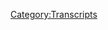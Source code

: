 {{DEFAULTSORT:
    #_TRANSCRIPT_0430:May 5-7, 2020
}}{{Transcript
    | title         = [[430: May 5-7, 2020]]
    | caption       = [https://knowledgefight.libsyn.com/430-may-5-7-2020 Listen to this episode on Libsyn]
    | episodeNumber = [[430: May 5-7, 2020|430]]
    | length        = 01:37:04
}}

{{MessageBox
    | header     = Warning: Bot Generated Content
    | text       = This transcript was automatically generated by transcription software and likely contains many mistakes and misattributions. Please check the audio for definitive quotes, attribution, and context.
    | image      = N3yvass4myg91.webp
    | imagewidth = 50px
    | id         = warning
}}

{{TranscriptBlock
    | name      = Unknown Speaker
    | timestamp = 00:00:00.000
    | text      = I'm sick of them posing as if they're the good guys, saying we are the bad guys, a knowledge
}}

{{TranscriptBlock
    | name      = Unknown Speaker
    | timestamp = 00:00:23.359
    | text      = fight.
}}

{{TranscriptBlock
    | name      = Unknown Speaker
    | timestamp = 00:00:24.359
    | text      = I'm sick of them posing as if they're the good guys, saying we are the bad guys, a knowledge
}}

{{TranscriptBlock
    | name      = Unknown Speaker
    | timestamp = 00:00:29.359
    | text      = fight.
}}

{{TranscriptBlock
    | name      = Unknown Speaker
    | timestamp = 00:00:59.359
    | text      = Hey everybody, welcome back to Knowledge Fight.
}}

{{TranscriptBlock
    | name      = Unknown Speaker
    | timestamp = 00:01:01.159
    | text      = I'm Dan.
}}

{{TranscriptBlock
    | name      = Unknown Speaker
    | timestamp = 00:01:02.159
    | text      = I'm Jordan.
}}

{{TranscriptBlock
    | name      = Unknown Speaker
    | timestamp = 00:01:03.159
    | text      = We're a couple dudes.
}}

{{TranscriptBlock
    | name      = Unknown Speaker
    | timestamp = 00:01:04.159
    | text      = I like to sit around, drink novelty beverages, and talk just a tiny little bit about Alex
}}

{{TranscriptBlock
    | name      = Unknown Speaker
    | timestamp = 00:01:07.159
    | text      = Jones.
}}

{{TranscriptBlock
    | name      = Unknown Speaker
    | timestamp = 00:01:08.159
    | text      = Oh, indeed we are, Dan.
}}

{{TranscriptBlock
    | name      = Unknown Speaker
    | timestamp = 00:01:09.159
    | text      = Jordan.
}}

{{TranscriptBlock
    | name      = Unknown Speaker
    | timestamp = 00:01:10.159
    | text      = Dan?
}}

{{TranscriptBlock
    | name      = Unknown Speaker
    | timestamp = 00:01:11.159
    | text      = Jordan.
}}

{{TranscriptBlock
    | name      = Unknown Speaker
    | timestamp = 00:01:12.159
    | text      = Jordan.
}}

{{TranscriptBlock
    | name      = Unknown Speaker
    | timestamp = 00:01:13.159
    | text      = Quick question.
}}

{{TranscriptBlock
    | name      = Unknown Speaker
    | timestamp = 00:01:14.159
    | text      = Yeah, what's up?
}}

{{TranscriptBlock
    | name      = Unknown Speaker
    | timestamp = 00:01:15.159
    | text      = What's your bright spot this week?
}}

{{TranscriptBlock
    | name      = Unknown Speaker
    | timestamp = 00:01:16.159
    | text      = Well, today.
}}

{{TranscriptBlock
    | name      = Unknown Speaker
    | timestamp = 00:01:17.159
    | text      = Today, my bright spot is, I don't know what I was listening to, and it might have been
}}

{{TranscriptBlock
    | name      = Unknown Speaker
    | timestamp = 00:01:18.159
    | text      = even a ways in the past, but it jumped into my mind, and I love it.
}}

{{TranscriptBlock
    | name      = Unknown Speaker
    | timestamp = 00:01:21.959
    | text      = An expression for a length of time, when you call it a cup of coffee, like a...
}}

{{TranscriptBlock
    | name      = Unknown Speaker
    | timestamp = 00:01:26.879
    | text      = A baseball?
}}

{{TranscriptBlock
    | name      = Unknown Speaker
    | timestamp = 00:01:27.879
    | text      = Yeah.
}}

{{TranscriptBlock
    | name      = Unknown Speaker
    | timestamp = 00:01:28.879
    | text      = Like the majors?
}}

{{TranscriptBlock
    | name      = Unknown Speaker
    | timestamp = 00:01:29.879
    | text      = Exactly.
}}

{{TranscriptBlock
    | name      = Unknown Speaker
    | timestamp = 00:01:30.879
    | text      = Yeah, yeah.
}}

{{TranscriptBlock
    | name      = Unknown Speaker
    | timestamp = 00:01:31.879
    | text      = You see, he was with the Dodgers for a cup of coffee, and then he moved over to the Yankees.
}}

{{TranscriptBlock
    | name      = Unknown Speaker
    | timestamp = 00:01:36.239
    | text      = I love that.
}}

{{TranscriptBlock
    | name      = Unknown Speaker
    | timestamp = 00:01:37.239
    | text      = I've been thinking about it a ton, and every time I smile.
}}

{{TranscriptBlock
    | name      = Unknown Speaker
    | timestamp = 00:01:40.879
    | text      = I don't know why.
}}

{{TranscriptBlock
    | name      = Unknown Speaker
    | timestamp = 00:01:41.879
    | text      = It's such a funny turn of phrase.
}}

{{TranscriptBlock
    | name      = Unknown Speaker
    | timestamp = 00:01:42.879
    | text      = It's just an idiom that you love.
}}

{{TranscriptBlock
    | name      = Unknown Speaker
    | timestamp = 00:01:44.879
    | text      = Yeah.
}}

{{TranscriptBlock
    | name      = Unknown Speaker
    | timestamp = 00:01:45.879
    | text      = I love it.
}}

{{TranscriptBlock
    | name      = Unknown Speaker
    | timestamp = 00:01:46.879
    | text      = I like it.
}}

{{TranscriptBlock
    | name      = Unknown Speaker
    | timestamp = 00:01:47.879
    | text      = Yeah.
}}

{{TranscriptBlock
    | name      = Unknown Speaker
    | timestamp = 00:01:48.879
    | text      = That's a good bright spot.
}}

{{TranscriptBlock
    | name      = Unknown Speaker
    | timestamp = 00:01:49.879
    | text      = I hope everyone has a good time thinking about that.
}}

{{TranscriptBlock
    | name      = Unknown Speaker
    | timestamp = 00:01:52.159
    | text      = Honestly, this bright spot, pretty short.
}}

{{TranscriptBlock
    | name      = Unknown Speaker
    | timestamp = 00:01:54.239
    | text      = It's a cup of coffee, honestly.
}}

{{TranscriptBlock
    | name      = Unknown Speaker
    | timestamp = 00:01:55.560
    | text      = Yeah.
}}

{{TranscriptBlock
    | name      = Unknown Speaker
    | timestamp = 00:01:56.560
    | text      = Let's get another cup of coffee, and then move on to another bright spot, like Jordan's.
}}

{{TranscriptBlock
    | name      = Unknown Speaker
    | timestamp = 00:02:00.040
    | text      = What's yours?
}}

{{TranscriptBlock
    | name      = Unknown Speaker
    | timestamp = 00:02:01.040
    | text      = Yeah, yeah, yeah.
}}

{{TranscriptBlock
    | name      = Unknown Speaker
    | timestamp = 00:02:02.040
    | text      = Adventure Time.
}}

{{TranscriptBlock
    | name      = Unknown Speaker
    | timestamp = 00:02:03.040
    | text      = Adventure Time.
}}

{{TranscriptBlock
    | name      = Unknown Speaker
    | timestamp = 00:02:04.040
    | text      = You already did that one.
}}

{{TranscriptBlock
    | name      = Unknown Speaker
    | timestamp = 00:02:05.040
    | text      = I did not, did I?
}}

{{TranscriptBlock
    | name      = Unknown Speaker
    | timestamp = 00:02:06.040
    | text      = What did you do?
}}

{{TranscriptBlock
    | name      = Unknown Speaker
    | timestamp = 00:02:07.040
    | text      = No shit.
}}

{{TranscriptBlock
    | name      = Unknown Speaker
    | timestamp = 00:02:08.039
    | text      = I was like, your second one, I think.
}}

{{TranscriptBlock
    | name      = Unknown Speaker
    | timestamp = 00:02:09.039
    | text      = Oh my God.
}}

{{TranscriptBlock
    | name      = Unknown Speaker
    | timestamp = 00:02:10.039
    | text      = No way.
}}

{{TranscriptBlock
    | name      = Unknown Speaker
    | timestamp = 00:02:11.039
    | text      = Yes.
}}

{{TranscriptBlock
    | name      = Unknown Speaker
    | timestamp = 00:02:12.039
    | text      = I have been... No, I think that was Steven Universe.
}}

{{TranscriptBlock
    | name      = Unknown Speaker
    | timestamp = 00:02:13.039
    | text      = Oh, it might have been.
}}

{{TranscriptBlock
    | name      = Unknown Speaker
    | timestamp = 00:02:14.039
    | text      = I'm sorry.
}}

{{TranscriptBlock
    | name      = Unknown Speaker
    | timestamp = 00:02:15.039
    | text      = It was Steven Universe.
}}

{{TranscriptBlock
    | name      = Unknown Speaker
    | timestamp = 00:02:16.039
    | text      = I apologize.
}}

{{TranscriptBlock
    | name      = Unknown Speaker
    | timestamp = 00:02:17.039
    | text      = Yeah, yeah, yeah.
}}

{{TranscriptBlock
    | name      = Unknown Speaker
    | timestamp = 00:02:18.039
    | text      = Sorry.
}}

{{TranscriptBlock
    | name      = Unknown Speaker
    | timestamp = 00:02:19.039
    | text      = Rebecca Sugar also worked on Adventure Time, though, so it's basically the same.
}}

{{TranscriptBlock
    | name      = Unknown Speaker
    | timestamp = 00:02:20.039
    | text      = That was why I said that.
}}

{{TranscriptBlock
    | name      = Unknown Speaker
    | timestamp = 00:02:21.039
    | text      = Yeah, it's basically the same thing, but it's great.
}}

{{TranscriptBlock
    | name      = Unknown Speaker
    | timestamp = 00:02:22.360
    | text      = I've watched seven seasons in three days.
}}

{{TranscriptBlock
    | name      = Unknown Speaker
    | timestamp = 00:02:25.800
    | text      = It's fantastic.
}}

{{TranscriptBlock
    | name      = Unknown Speaker
    | timestamp = 00:02:26.800
    | text      = Ten minutes long.
}}

{{TranscriptBlock
    | name      = Unknown Speaker
    | timestamp = 00:02:27.800
    | text      = Perfect.
}}

{{TranscriptBlock
    | name      = Unknown Speaker
    | timestamp = 00:02:28.800
    | text      = Great.
}}

{{TranscriptBlock
    | name      = Unknown Speaker
    | timestamp = 00:02:29.800
    | text      = Love it.
}}

{{TranscriptBlock
    | name      = Unknown Speaker
    | timestamp = 00:02:30.800
    | text      = Glad you're enjoying it.
}}

{{TranscriptBlock
    | name      = Unknown Speaker
    | timestamp = 00:02:31.800
    | text      = Watch Adventure Time.
}}

{{TranscriptBlock
    | name      = Unknown Speaker
    | timestamp = 00:02:32.800
    | text      = Sounds good.
}}

{{TranscriptBlock
    | name      = Unknown Speaker
    | timestamp = 00:02:33.800
    | text      = Strongly recommend.
}}

{{TranscriptBlock
    | name      = Unknown Speaker
    | timestamp = 00:02:34.800
    | text      = I won't, but not because I don't want to.
}}

{{TranscriptBlock
    | name      = Unknown Speaker
    | timestamp = 00:02:35.800
    | text      = Just because I don't watch anything.
}}

{{TranscriptBlock
    | name      = Unknown Speaker
    | timestamp = 00:02:36.800
    | text      = Fair enough.
}}

{{TranscriptBlock
    | name      = Unknown Speaker
    | timestamp = 00:02:37.800
    | text      = I don't have time.
}}

{{TranscriptBlock
    | name      = Unknown Speaker
    | timestamp = 00:02:38.800
    | text      = Yeah.
}}

{{TranscriptBlock
    | name      = Unknown Speaker
    | timestamp = 00:02:39.800
    | text      = Too much Alex Jones to listen to.
}}

{{TranscriptBlock
    | name      = Unknown Speaker
    | timestamp = 00:02:40.800
    | text      = Yeah, yeah, yeah.
}}

{{TranscriptBlock
    | name      = Unknown Speaker
    | timestamp = 00:02:41.800
    | text      = Not a cup of coffee on that.
}}

{{TranscriptBlock
    | name      = Unknown Speaker
    | timestamp = 00:02:42.800
    | text      = No.
}}

{{TranscriptBlock
    | name      = Unknown Speaker
    | timestamp = 00:02:43.800
    | text      = A pot of coffee on Alex.
}}

{{TranscriptBlock
    | name      = Unknown Speaker
    | timestamp = 00:02:44.800
    | text      = So, Jordan, today we got an interesting episode to go over.
}}

{{TranscriptBlock
    | name      = Unknown Speaker
    | timestamp = 00:02:46.639
    | text      = We're going to be talking about May 5th through 7th, 2020.
}}

{{TranscriptBlock
    | name      = Unknown Speaker
    | timestamp = 00:02:49.319
    | text      = I'm Dan.
}}

{{TranscriptBlock
    | name      = Unknown Speaker
    | timestamp = 00:02:50.319
    | text      = This is 2020.
}}

{{TranscriptBlock
    | name      = Unknown Speaker
    | timestamp = 00:02:51.319
    | text      = God damn it.
}}

{{TranscriptBlock
    | name      = Unknown Speaker
    | timestamp = 00:02:52.319
    | text      = Baby.
}}

{{TranscriptBlock
    | name      = Unknown Speaker
    | timestamp = 00:02:53.319
    | text      = Hey.
}}

{{TranscriptBlock
    | name      = Unknown Speaker
    | timestamp = 00:02:54.319
    | text      = We're going to be talking about May 5th through the 5th and the 6th, but Alex was only in
}}

{{TranscriptBlock
    | name      = Unknown Speaker
    | timestamp = 00:02:57.000
    | text      = studio for the first hour of the 6th.
}}

{{TranscriptBlock
    | name      = Unknown Speaker
    | timestamp = 00:02:59.599
    | text      = He jumped off air to take care of other business, and I was like, well, let's check in on the
}}

{{TranscriptBlock
    | name      = Unknown Speaker
    | timestamp = 00:03:03.759
    | text      = 7th.
}}

{{TranscriptBlock
    | name      = Unknown Speaker
    | timestamp = 00:03:04.759
    | text      = Let's see what happens.
}}

{{TranscriptBlock
    | name      = Unknown Speaker
    | timestamp = 00:03:05.759
    | text      = So we will be going over that, but before we do, Jordan, we're going to take a little
}}

{{TranscriptBlock
    | name      = Unknown Speaker
    | timestamp = 00:03:08.120
    | text      = moment to say thank you to some folks who have signed up and are supporting the show,
}}

{{TranscriptBlock
    | name      = Unknown Speaker
    | timestamp = 00:03:11.479
    | text      = and check in on the year of the Seltzer.
}}

{{TranscriptBlock
    | name      = Unknown Speaker
    | timestamp = 00:03:13.000
    | text      = Of course.
}}

{{TranscriptBlock
    | name      = Unknown Speaker
    | timestamp = 00:03:14.000
    | text      = So first, Karen.
}}

{{TranscriptBlock
    | name      = Unknown Speaker
    | timestamp = 00:03:15.000
    | text      = Thank you so much.
}}

{{TranscriptBlock
    | name      = Unknown Speaker
    | timestamp = 00:03:16.000
    | text      = You are now a policy wonk.
}}

{{TranscriptBlock
    | name      = Unknown Speaker
    | timestamp = 00:03:17.000
    | text      = I'm a policy wonk.
}}

{{TranscriptBlock
    | name      = Unknown Speaker
    | timestamp = 00:03:18.000
    | text      = Thank you, Karen.
}}

{{TranscriptBlock
    | name      = Unknown Speaker
    | timestamp = 00:03:19.000
    | text      = Thank you, Karen.
}}

{{TranscriptBlock
    | name      = Unknown Speaker
    | timestamp = 00:03:20.000
    | text      = Next, Mitch.
}}

{{TranscriptBlock
    | name      = Unknown Speaker
    | timestamp = 00:03:21.000
    | text      = Thank you so much.
}}

{{TranscriptBlock
    | name      = Unknown Speaker
    | timestamp = 00:03:22.000
    | text      = You are now a policy wonk.
}}

{{TranscriptBlock
    | name      = Unknown Speaker
    | timestamp = 00:03:23.000
    | text      = I'm a policy wonk.
}}

{{TranscriptBlock
    | name      = Unknown Speaker
    | timestamp = 00:03:24.000
    | text      = Next, Henry.
}}

{{TranscriptBlock
    | name      = Unknown Speaker
    | timestamp = 00:03:25.000
    | text      = Thank you so much.
}}

{{TranscriptBlock
    | name      = Unknown Speaker
    | timestamp = 00:03:26.000
    | text      = You are now a policy wonk.
}}

{{TranscriptBlock
    | name      = Unknown Speaker
    | timestamp = 00:03:27.000
    | text      = I'm a policy wonk.
}}

{{TranscriptBlock
    | name      = Unknown Speaker
    | timestamp = 00:03:28.000
    | text      = Thanks, Hank.
}}

{{TranscriptBlock
    | name      = Unknown Speaker
    | timestamp = 00:03:29.000
    | text      = I was going to say that.
}}

{{TranscriptBlock
    | name      = Unknown Speaker
    | timestamp = 00:03:30.800
    | text      = Next, Maya.
}}

{{TranscriptBlock
    | name      = Unknown Speaker
    | timestamp = 00:03:33.259
    | text      = Thank you so much.
}}

{{TranscriptBlock
    | name      = Unknown Speaker
    | timestamp = 00:03:34.259
    | text      = You are now a policy wonk.
}}

{{TranscriptBlock
    | name      = Unknown Speaker
    | timestamp = 00:03:35.259
    | text      = I'm a policy wonk.
}}

{{TranscriptBlock
    | name      = Unknown Speaker
    | timestamp = 00:03:36.259
    | text      = Thanks, Hank.
}}

{{TranscriptBlock
    | name      = Unknown Speaker
    | timestamp = 00:03:39.259
    | text      = Next, Julian.
}}

{{TranscriptBlock
    | name      = Unknown Speaker
    | timestamp = 00:03:40.259
    | text      = Thank you so much.
}}

{{TranscriptBlock
    | name      = Unknown Speaker
    | timestamp = 00:03:41.259
    | text      = You are now a policy wonk.
}}

{{TranscriptBlock
    | name      = Unknown Speaker
    | timestamp = 00:03:42.259
    | text      = I'm a policy wonk.
}}

{{TranscriptBlock
    | name      = Unknown Speaker
    | timestamp = 00:03:43.259
    | text      = Thank you, Julian.
}}

{{TranscriptBlock
    | name      = Unknown Speaker
    | timestamp = 00:03:44.259
    | text      = Thank you, Julian.
}}

{{TranscriptBlock
    | name      = Unknown Speaker
    | timestamp = 00:03:45.259
    | text      = Next, I hope this name doesn't denote something untoward.
}}

{{TranscriptBlock
    | name      = Unknown Speaker
    | timestamp = 00:03:47.319
    | text      = Oh, no.
}}

{{TranscriptBlock
    | name      = Unknown Speaker
    | timestamp = 00:03:48.319
    | text      = NC Infidel.
}}

{{TranscriptBlock
    | name      = Unknown Speaker
    | timestamp = 00:03:49.939
    | text      = Thank you so much.
}}

{{TranscriptBlock
    | name      = Unknown Speaker
    | timestamp = 00:03:50.939
    | text      = You are now a policy wonk.
}}

{{TranscriptBlock
    | name      = Unknown Speaker
    | timestamp = 00:03:51.939
    | text      = I'm a policy wonk.
}}

{{TranscriptBlock
    | name      = Unknown Speaker
    | timestamp = 00:03:52.939
    | text      = Thank you, NC Infidel.
}}

{{TranscriptBlock
    | name      = Unknown Speaker
    | timestamp = 00:03:53.939
    | text      = I pray that's not a horrible reference to something.
}}

{{TranscriptBlock
    | name      = Unknown Speaker
    | timestamp = 00:03:55.939
    | text      = Yeah, we suddenly just said a white nationalist thing.
}}

{{TranscriptBlock
    | name      = Unknown Speaker
    | timestamp = 00:03:57.939
    | text      = Oh, man.
}}

{{TranscriptBlock
    | name      = Unknown Speaker
    | timestamp = 00:03:58.439
    | text      = Oh, boy.
}}

{{TranscriptBlock
    | name      = Unknown Speaker
    | timestamp = 00:03:58.939
    | text      = And, uh, Zeke, thank you so much. You are now a policy wonk.
}}

{{TranscriptBlock
    | name      = Unknown Speaker
    | timestamp = 00:04:01.439
    | text      = I'm a policy wonk.
}}

{{TranscriptBlock
    | name      = Unknown Speaker
    | timestamp = 00:04:02.439
    | text      = Thanks, Zeke!
}}

{{TranscriptBlock
    | name      = Unknown Speaker
    | timestamp = 00:04:02.939
    | text      = Thank you, Zeke.
}}

{{TranscriptBlock
    | name      = Unknown Speaker
    | timestamp = 00:04:03.939
    | text      = And then finally, I'd like to say thank you to a couple people who signed up on an elevated level.
}}

{{TranscriptBlock
    | name      = Unknown Speaker
    | timestamp = 00:04:07.439
    | text      = We appreciate that very much.
}}

{{TranscriptBlock
    | name      = Unknown Speaker
    | timestamp = 00:04:08.439
    | text      = So first, Cassie, thank you so much. You are now a technocrat.
}}

{{TranscriptBlock
    | name      = Unknown Speaker
    | timestamp = 00:04:11.439
    | text      = And, ooh, I remember this name.
}}

{{TranscriptBlock
    | name      = Unknown Speaker
    | timestamp = 00:04:12.439
    | text      = Reagan, who is nothing like her namesake.
}}

{{TranscriptBlock
    | name      = Unknown Speaker
    | timestamp = 00:04:14.439
    | text      = Thank you so much. You are now a technocrat.
}}

{{TranscriptBlock
    | name      = Unknown Speaker
    | timestamp = 00:04:15.939
    | text      = I'm a policy wonk.
}}

{{TranscriptBlock
    | name      = Unknown Speaker
    | timestamp = 00:04:17.439
    | text      = Crikey, mate, that's fantastic. Have yourself a brew.
}}

{{TranscriptBlock
    | name      = Unknown Speaker
    | timestamp = 00:04:20.439
    | text      = How's your 401k doing, bro?
}}

{{TranscriptBlock
    | name      = Unknown Speaker
    | timestamp = 00:04:21.939
    | text      = All right, we gotta go full tilt boogie on this, Watson, all right?
}}

{{TranscriptBlock
    | name      = Unknown Speaker
    | timestamp = 00:04:24.439
    | text      = Let's just get down to business.
}}

{{TranscriptBlock
    | name      = Unknown Speaker
    | timestamp = 00:04:25.939
    | text      = We ain't making that money off that heroin.
}}

{{TranscriptBlock
    | name      = Unknown Speaker
    | timestamp = 00:04:27.939
    | text      = Why you pimps so good?
}}

{{TranscriptBlock
    | name      = Unknown Speaker
    | timestamp = 00:04:29.439
    | text      = My neck is freakishly large.
}}

{{TranscriptBlock
    | name      = Unknown Speaker
    | timestamp = 00:04:31.439
    | text      = I declare info war on you.
}}

{{TranscriptBlock
    | name      = Unknown Speaker
    | timestamp = 00:04:34.439
    | text      = Thank you so much, Cassie.
}}

{{TranscriptBlock
    | name      = Unknown Speaker
    | timestamp = 00:04:35.439
    | text      = And thank you so much, Reagan, who is nothing like her namesake.
}}

{{TranscriptBlock
    | name      = Unknown Speaker
    | timestamp = 00:04:37.439
    | text      = Yes, thank you very much to the both of you.
}}

{{TranscriptBlock
    | name      = Unknown Speaker
    | timestamp = 00:04:39.939
    | text      = If you are there listening and you're thinking, hey, I enjoy this show, I'd like to support what these gents do,
}}

{{TranscriptBlock
    | name      = Unknown Speaker
    | timestamp = 00:04:42.939
    | text      = you can do that by going over to our website, knowledgefight.com.
}}

{{TranscriptBlock
    | name      = Unknown Speaker
    | timestamp = 00:04:45.439
    | text      = Click the button that says support the show, we would appreciate it.
}}

{{TranscriptBlock
    | name      = Unknown Speaker
    | timestamp = 00:04:47.439
    | text      = Or you could find a local charity in your area that's helping out people in need.
}}

{{TranscriptBlock
    | name      = Unknown Speaker
    | timestamp = 00:04:50.939
    | text      = And take that generosity over in that direction.
}}

{{TranscriptBlock
    | name      = Unknown Speaker
    | timestamp = 00:04:53.439
    | text      = Yes, we would appreciate either.
}}

{{TranscriptBlock
    | name      = Unknown Speaker
    | timestamp = 00:04:54.939
    | text      = And also, we haven't mentioned this on the show in a while, but apologies.
}}

{{TranscriptBlock
    | name      = Unknown Speaker
    | timestamp = 00:04:59.439
    | text      = We are about two months behind from donation to shout out,
}}

{{TranscriptBlock
    | name      = Unknown Speaker
    | timestamp = 00:05:03.439
    | text      = because we have a backlog of folks.
}}

{{TranscriptBlock
    | name      = Unknown Speaker
    | timestamp = 00:05:05.439
    | text      = We're trying to find the best ways to get closer to current, but it is a hassle for us.
}}

{{TranscriptBlock
    | name      = Unknown Speaker
    | timestamp = 00:05:10.439
    | text      = I don't want to sit here and just press that button over and over again.
}}

{{TranscriptBlock
    | name      = Unknown Speaker
    | timestamp = 00:05:12.439
    | text      = Sure, sure, sure. We're working on it.
}}

{{TranscriptBlock
    | name      = Unknown Speaker
    | timestamp = 00:05:14.439
    | text      = We have ideas.
}}

{{TranscriptBlock
    | name      = Unknown Speaker
    | timestamp = 00:05:15.439
    | text      = We do, hopefully to be enacted in the near future.
}}

{{TranscriptBlock
    | name      = Unknown Speaker
    | timestamp = 00:05:19.439
    | text      = So, Jordan, checking in on the year of the Seltzer.
}}

{{TranscriptBlock
    | name      = Unknown Speaker
    | timestamp = 00:05:21.939
    | text      = Okay, how we doing?
}}

{{TranscriptBlock
    | name      = Unknown Speaker
    | timestamp = 00:05:23.439
    | text      = We've picked steam back up.
}}

{{TranscriptBlock
    | name      = Unknown Speaker
    | timestamp = 00:05:24.939
    | text      = Do we have some highlights or are we on strong low-light territory?
}}

{{TranscriptBlock
    | name      = Unknown Speaker
    | timestamp = 00:05:27.939
    | text      = Well, I will say we're now at 34, so we are ahead of pace.
}}

{{TranscriptBlock
    | name      = Unknown Speaker
    | timestamp = 00:05:30.939
    | text      = Alright, that's good.
}}

{{TranscriptBlock
    | name      = Unknown Speaker
    | timestamp = 00:05:31.939
    | text      = Right now, we're in the middle of week three.
}}

{{TranscriptBlock
    | name      = Unknown Speaker
    | timestamp = 00:05:34.439
    | text      = Uh-huh.
}}

{{TranscriptBlock
    | name      = Unknown Speaker
    | timestamp = 00:05:35.439
    | text      = Because Sunday is the official end of the week, because we started this on 4-20.
}}

{{TranscriptBlock
    | name      = Unknown Speaker
    | timestamp = 00:05:39.439
    | text      = I'll tell you, I'll tell you something.
}}

{{TranscriptBlock
    | name      = Unknown Speaker
    | timestamp = 00:05:43.439
    | text      = I like a certain idiom, and that is that things are going well until the dog days of summer, Dan.
}}

{{TranscriptBlock
    | name      = Unknown Speaker
    | timestamp = 00:05:48.939
    | text      = Okay, yeah, that might be the case.
}}

{{TranscriptBlock
    | name      = Unknown Speaker
    | timestamp = 00:05:50.939
    | text      = But that's why I'm keeping things like Polar and a lot of the LaCroix and a lot of those that have tons of varieties,
}}

{{TranscriptBlock
    | name      = Unknown Speaker
    | timestamp = 00:05:57.439
    | text      = keeping that as an option for later, as those dog days of summer come.
}}

{{TranscriptBlock
    | name      = Unknown Speaker
    | timestamp = 00:06:02.939
    | text      = For sure.
}}

{{TranscriptBlock
    | name      = Unknown Speaker
    | timestamp = 00:06:03.939
    | text      = So, we're at 34, ahead of pace, and I gotta say, this is going to piss off the purists.
}}

{{TranscriptBlock
    | name      = Unknown Speaker
    | timestamp = 00:06:07.939
    | text      = This is going to trigger the Seltzer purists.
}}

{{TranscriptBlock
    | name      = Unknown Speaker
    | timestamp = 00:06:11.939
    | text      = But I will say that something I'm very excited about is, I went really far afield for some of the candidates this week.
}}

{{TranscriptBlock
    | name      = Unknown Speaker
    | timestamp = 00:06:18.439
    | text      = And I found this brand called Petal, that is flower-based.
}}

{{TranscriptBlock
    | name      = Unknown Speaker
    | timestamp = 00:06:22.939
    | text      = Petal? Oh, okay, not petal.
}}

{{TranscriptBlock
    | name      = Unknown Speaker
    | timestamp = 00:06:24.939
    | text      = No. Well, Petal.
}}

{{TranscriptBlock
    | name      = Unknown Speaker
    | timestamp = 00:06:25.939
    | text      = A petal?
}}

{{TranscriptBlock
    | name      = Unknown Speaker
    | timestamp = 00:06:26.939
    | text      = Yes, like a flower petal.
}}

{{TranscriptBlock
    | name      = Unknown Speaker
    | timestamp = 00:06:28.439
    | text      = A petal?
}}

{{TranscriptBlock
    | name      = Unknown Speaker
    | timestamp = 00:06:28.939
    | text      = Yes.
}}

{{TranscriptBlock
    | name      = Unknown Speaker
    | timestamp = 00:06:29.439
    | text      = To sell something?
}}

{{TranscriptBlock
    | name      = Unknown Speaker
    | timestamp = 00:06:29.939
    | text      = No.
}}

{{TranscriptBlock
    | name      = Unknown Speaker
    | timestamp = 00:06:30.439
    | text      = P-E-T-A-L.
}}

{{TranscriptBlock
    | name      = Unknown Speaker
    | timestamp = 00:06:33.939
    | text      = I'm about to get stabbed.
}}

{{TranscriptBlock
    | name      = Unknown Speaker
    | timestamp = 00:06:35.439
    | text      = Yes.
}}

{{TranscriptBlock
    | name      = Unknown Speaker
    | timestamp = 00:06:36.439
    | text      = So, each of the ones that they have are like flowers.
}}

{{TranscriptBlock
    | name      = Unknown Speaker
    | timestamp = 00:06:40.939
    | text      = And I decided that they are Seltzer, because they're carbonated, you know, they're bubbly.
}}

{{TranscriptBlock
    | name      = Unknown Speaker
    | timestamp = 00:06:45.939
    | text      = They're mostly water with just some flavor in it.
}}

{{TranscriptBlock
    | name      = Unknown Speaker
    | timestamp = 00:06:48.939
    | text      = Right, right, right.
}}

{{TranscriptBlock
    | name      = Unknown Speaker
    | timestamp = 00:06:49.939
    | text      = So, I think they count, even if maybe some people would disagree.
}}

{{TranscriptBlock
    | name      = Unknown Speaker
    | timestamp = 00:06:52.939
    | text      = But I have tried two of them.
}}

{{TranscriptBlock
    | name      = Unknown Speaker
    | timestamp = 00:06:54.939
    | text      = I have some other ones waiting.
}}

{{TranscriptBlock
    | name      = Unknown Speaker
    | timestamp = 00:06:56.439
    | text      = The ones I tried were the Lychee Rose flavor, which was pretty good.
}}

{{TranscriptBlock
    | name      = Unknown Speaker
    | timestamp = 00:07:00.939
    | text      = Put that in at a 69 out of 100.
}}

{{TranscriptBlock
    | name      = Unknown Speaker
    | timestamp = 00:07:02.939
    | text      = Ooh, nice.
}}

{{TranscriptBlock
    | name      = Unknown Speaker
    | timestamp = 00:07:03.939
    | text      = And then I tried the Lemongrass Dandelion.
}}

{{TranscriptBlock
    | name      = Unknown Speaker
    | timestamp = 00:07:06.939
    | text      = Interesting.
}}

{{TranscriptBlock
    | name      = Unknown Speaker
    | timestamp = 00:07:07.939
    | text      = That has a little bit of a splash of strawberry in it.
}}

{{TranscriptBlock
    | name      = Unknown Speaker
    | timestamp = 00:07:09.939
    | text      = Okay.
}}

{{TranscriptBlock
    | name      = Unknown Speaker
    | timestamp = 00:07:10.439
    | text      = And I found that one to be a bit better, put it in at a 72.
}}

{{TranscriptBlock
    | name      = Unknown Speaker
    | timestamp = 00:07:12.939
    | text      = Across the 70 threshold.
}}

{{TranscriptBlock
    | name      = Unknown Speaker
    | timestamp = 00:07:13.939
    | text      = Alright, that's not bad.
}}

{{TranscriptBlock
    | name      = Unknown Speaker
    | timestamp = 00:07:14.939
    | text      = It's very interesting.
}}

{{TranscriptBlock
    | name      = Unknown Speaker
    | timestamp = 00:07:15.939
    | text      = Yeah, I believe that.
}}

{{TranscriptBlock
    | name      = Unknown Speaker
    | timestamp = 00:07:16.939
    | text      = The idea of having, not fruit, but flower flavors.
}}

{{TranscriptBlock
    | name      = Unknown Speaker
    | timestamp = 00:07:20.939
    | text      = Yeah.
}}

{{TranscriptBlock
    | name      = Unknown Speaker
    | timestamp = 00:07:21.939
    | text      = It's very, like, there's an aromatic quality to it that I really enjoy.
}}

{{TranscriptBlock
    | name      = Unknown Speaker
    | timestamp = 00:07:25.939
    | text      = That's interesting.
}}

{{TranscriptBlock
    | name      = Unknown Speaker
    | timestamp = 00:07:26.939
    | text      = Yeah, I appreciate something that is a bit different.
}}

{{TranscriptBlock
    | name      = Unknown Speaker
    | timestamp = 00:07:28.939
    | text      = It's not great.
}}

{{TranscriptBlock
    | name      = Unknown Speaker
    | timestamp = 00:07:30.939
    | text      = Right.
}}

{{TranscriptBlock
    | name      = Unknown Speaker
    | timestamp = 00:07:31.939
    | text      = Like, it's not.
}}

{{TranscriptBlock
    | name      = Unknown Speaker
    | timestamp = 00:07:32.939
    | text      = It didn't cross 75.
}}

{{TranscriptBlock
    | name      = Unknown Speaker
    | timestamp = 00:07:33.939
    | text      = 75 is huge.
}}

{{TranscriptBlock
    | name      = Unknown Speaker
    | timestamp = 00:07:34.939
    | text      = Well, there are a couple more flavors in the fridge waiting to be tried.
}}

{{TranscriptBlock
    | name      = Unknown Speaker
    | timestamp = 00:07:38.939
    | text      = And maybe one of those will go, like there's one that's Mint Rose.
}}

{{TranscriptBlock
    | name      = Unknown Speaker
    | timestamp = 00:07:41.939
    | text      = Ooh, that's interesting.
}}

{{TranscriptBlock
    | name      = Unknown Speaker
    | timestamp = 00:07:42.939
    | text      = That I'm holding off on.
}}

{{TranscriptBlock
    | name      = Unknown Speaker
    | timestamp = 00:07:43.939
    | text      = That could be.
}}

{{TranscriptBlock
    | name      = Unknown Speaker
    | timestamp = 00:07:44.939
    | text      = That could be something.
}}

{{TranscriptBlock
    | name      = Unknown Speaker
    | timestamp = 00:07:45.939
    | text      = That could be, like, just completely nuts.
}}

{{TranscriptBlock
    | name      = Unknown Speaker
    | timestamp = 00:07:46.939
    | text      = Yeah.
}}

{{TranscriptBlock
    | name      = Unknown Speaker
    | timestamp = 00:07:47.939
    | text      = And we'll see.
}}

{{TranscriptBlock
    | name      = Unknown Speaker
    | timestamp = 00:07:48.939
    | text      = But yeah, I respect the hustle.
}}

{{TranscriptBlock
    | name      = Unknown Speaker
    | timestamp = 00:07:49.939
    | text      = It's pretty good.
}}

{{TranscriptBlock
    | name      = Unknown Speaker
    | timestamp = 00:07:50.939
    | text      = Yeah, alright.
}}

{{TranscriptBlock
    | name      = Unknown Speaker
    | timestamp = 00:07:51.939
    | text      = So, that's been the Year of the Self.
}}

{{TranscriptBlock
    | name      = Unknown Speaker
    | timestamp = 00:07:53.939
    | text      = Jordan, we're going to start here on May 5th.
}}

{{TranscriptBlock
    | name      = Unknown Speaker
    | timestamp = 00:07:56.939
    | text      = Cinco de Mayo.
}}

{{TranscriptBlock
    | name      = Unknown Speaker
    | timestamp = 00:07:57.939
    | text      = Of course.
}}

{{TranscriptBlock
    | name      = Unknown Speaker
    | timestamp = 00:07:58.939
    | text      = Alex is in full celebratory mode.
}}

{{TranscriptBlock
    | name      = Unknown Speaker
    | timestamp = 00:07:59.939
    | text      = Oh boy.
}}

{{TranscriptBlock
    | name      = Unknown Speaker
    | timestamp = 00:08:00.939
    | text      = He is not.
}}

{{TranscriptBlock
    | name      = Unknown Speaker
    | timestamp = 00:08:01.939
    | text      = Okay.
}}

{{TranscriptBlock
    | name      = Unknown Speaker
    | timestamp = 00:08:02.939
    | text      = There's no mention of.
}}

{{TranscriptBlock
    | name      = Unknown Speaker
    | timestamp = 00:08:03.939
    | text      = Of course not.
}}

{{TranscriptBlock
    | name      = Unknown Speaker
    | timestamp = 00:08:04.939
    | text      = He's not drinking any tequila or listening to any mariachi.
}}

{{TranscriptBlock
    | name      = Unknown Speaker
    | timestamp = 00:08:07.939
    | text      = It's just normal-ass Alex Jones.
}}

{{TranscriptBlock
    | name      = Unknown Speaker
    | timestamp = 00:08:09.939
    | text      = I don't think he can even bring himself to speak that little bit of Spanish.
}}

{{TranscriptBlock
    | name      = Unknown Speaker
    | timestamp = 00:08:12.939
    | text      = No, probably not.
}}

{{TranscriptBlock
    | name      = Unknown Speaker
    | timestamp = 00:08:13.939
    | text      = But he has mentioned that he likes tacos in the past and therefore he is not racist.
}}

{{TranscriptBlock
    | name      = Unknown Speaker
    | timestamp = 00:08:17.939
    | text      = Can't be racist.
}}

{{TranscriptBlock
    | name      = Unknown Speaker
    | timestamp = 00:08:18.939
    | text      = Yep.
}}

{{TranscriptBlock
    | name      = Unknown Speaker
    | timestamp = 00:08:19.939
    | text      = So, we start with Alex saying that he's cool, not wanting to take vaccines.
}}

{{TranscriptBlock
    | name      = Unknown Speaker
    | timestamp = 00:08:24.939
    | text      = And he has a good source on this.
}}

{{TranscriptBlock
    | name      = Unknown Speaker
    | timestamp = 00:08:26.939
    | text      = Michael Savage, who is a doctor, came out and said he will not be taking the COVID-19
}}

{{TranscriptBlock
    | name      = Unknown Speaker
    | timestamp = 00:08:32.940
    | text      = vaccine and that it's very, very dangerous.
}}

{{TranscriptBlock
    | name      = Unknown Speaker
    | timestamp = 00:08:34.940
    | text      = And I concur with him as well.
}}

{{TranscriptBlock
    | name      = Unknown Speaker
    | timestamp = 00:08:36.940
    | text      = He goes over the reasons for that.
}}

{{TranscriptBlock
    | name      = Unknown Speaker
    | timestamp = 00:08:38.940
    | text      = So, we've got a clip of that.
}}

{{TranscriptBlock
    | name      = Unknown Speaker
    | timestamp = 00:08:39.940
    | text      = So, Michael Savage does have a PhD degree, so he's not just one of these cats we run
}}

{{TranscriptBlock
    | name      = Unknown Speaker
    | timestamp = 00:08:44.940
    | text      = into so constantly who just calls himself a doctor for fun.
}}

{{TranscriptBlock
    | name      = Unknown Speaker
    | timestamp = 00:08:47.940
    | text      = However, Savage is not a medical doctor, so no one should be listening to what he says
}}

{{TranscriptBlock
    | name      = Unknown Speaker
    | timestamp = 00:08:51.940
    | text      = about vaccines or medical decisions that you would take on yourself.
}}

{{TranscriptBlock
    | name      = Unknown Speaker
    | timestamp = 00:08:54.940
    | text      = Savage has a bachelor's in biology, two master's degrees in botany and anthropology, and his
}}

{{TranscriptBlock
    | name      = Unknown Speaker
    | timestamp = 00:08:59.940
    | text      = PhD is in nutritional ethno-medicine.
}}

{{TranscriptBlock
    | name      = Unknown Speaker
    | timestamp = 00:09:02.940
    | text      = His dissertation was on the botanical and nutritional health practices in Fiji, including
}}

{{TranscriptBlock
    | name      = Unknown Speaker
    | timestamp = 00:09:07.940
    | text      = an enumeration of, quote, the medicinal applications of 188 plant species found in Fiji.
}}

{{TranscriptBlock
    | name      = Unknown Speaker
    | timestamp = 00:09:13.940
    | text      = It's a cool area of study, and I am sure Savage had a lot of fun researching it, probably
}}

{{TranscriptBlock
    | name      = Unknown Speaker
    | timestamp = 00:09:17.940
    | text      = getting to go hang out in Fiji back in the 70s.
}}

{{TranscriptBlock
    | name      = Unknown Speaker
    | timestamp = 00:09:20.940
    | text      = Still, he is not a medical doctor, yet Alex is just pretending he is because it helps
}}

{{TranscriptBlock
    | name      = Unknown Speaker
    | timestamp = 00:09:24.940
    | text      = him make his predetermined conclusion, which is doctors are coming out saying these are
}}

{{TranscriptBlock
    | name      = Unknown Speaker
    | timestamp = 00:09:28.940
    | text      = bad needles.
}}

{{TranscriptBlock
    | name      = Unknown Speaker
    | timestamp = 00:09:31.940
    | text      = Of course.
}}

{{TranscriptBlock
    | name      = Unknown Speaker
    | timestamp = 00:09:32.940
    | text      = So, under his real name, Michael Alan Weiner, Savage has published a ton of books about
}}

{{TranscriptBlock
    | name      = Unknown Speaker
    | timestamp = 00:09:36.940
    | text      = non-medicine medicine, and weirdly, a 1984 book called Getting Off Cocaine.
}}

{{TranscriptBlock
    | name      = Unknown Speaker
    | timestamp = 00:09:41.940
    | text      = These books were published...
}}

{{TranscriptBlock
    | name      = Unknown Speaker
    | timestamp = 00:09:43.940
    | text      = Did it work?
}}

{{TranscriptBlock
    | name      = Unknown Speaker
    | timestamp = 00:09:44.940
    | text      = I don't know.
}}

{{TranscriptBlock
    | name      = Unknown Speaker
    | timestamp = 00:09:45.940
    | text      = I don't know if it did!
}}

{{TranscriptBlock
    | name      = Unknown Speaker
    | timestamp = 00:09:46.940
    | text      = I don't know if he's ever been a drug guy, because he did hang out with a lot of beatniks
}}

{{TranscriptBlock
    | name      = Unknown Speaker
    | timestamp = 00:09:53.940
    | text      = and Timothy Leary back in the LSD days.
}}

{{TranscriptBlock
    | name      = Unknown Speaker
    | timestamp = 00:09:57.940
    | text      = If he was on the fucking electric kool-aid acid bust, I'm going to be really pissed.
}}

{{TranscriptBlock
    | name      = Unknown Speaker
    | timestamp = 00:10:02.940
    | text      = He might have, I don't think he was, but he hung out with a lot of them because specifically
}}

{{TranscriptBlock
    | name      = Unknown Speaker
    | timestamp = 00:10:07.940
    | text      = he didn't do drugs.
}}

{{TranscriptBlock
    | name      = Unknown Speaker
    | timestamp = 00:10:09.940
    | text      = I don't know all the details, but he fucking hung out with Ginsberg and shit.
}}

{{TranscriptBlock
    | name      = Unknown Speaker
    | timestamp = 00:10:12.940
    | text      = He was the straight edge guy who was taking care of people.
}}

{{TranscriptBlock
    | name      = Unknown Speaker
    | timestamp = 00:10:15.940
    | text      = I get the sense that that's the case.
}}

{{TranscriptBlock
    | name      = Unknown Speaker
    | timestamp = 00:10:17.940
    | text      = Gotcha.
}}

{{TranscriptBlock
    | name      = Unknown Speaker
    | timestamp = 00:10:18.940
    | text      = So maybe the book wasn't about him getting off cocaine so much as like, eat this plant,
}}

{{TranscriptBlock
    | name      = Unknown Speaker
    | timestamp = 00:10:21.940
    | text      = it'll help you get off cocaine.
}}

{{TranscriptBlock
    | name      = Unknown Speaker
    | timestamp = 00:10:22.940
    | text      = That does sound right.
}}

{{TranscriptBlock
    | name      = Unknown Speaker
    | timestamp = 00:10:24.940
    | text      = So these books were published between 1972 and 1995, but also from 1991 onward, he published
}}

{{TranscriptBlock
    | name      = Unknown Speaker
    | timestamp = 00:10:30.940
    | text      = his hate-filled right-wing screeds under his Michael Savage alias.
}}

{{TranscriptBlock
    | name      = Unknown Speaker
    | timestamp = 00:10:34.940
    | text      = Starting with 1991's The Death of the White Male, a case against affirmative action.
}}

{{TranscriptBlock
    | name      = Unknown Speaker
    | timestamp = 00:10:39.940
    | text      = Boo!
}}

{{TranscriptBlock
    | name      = Unknown Speaker
    | timestamp = 00:10:41.940
    | text      = Yeah.
}}

{{TranscriptBlock
    | name      = Unknown Speaker
    | timestamp = 00:10:42.940
    | text      = Weird that for a few years there, he was writing both hard-write polemics and books like
}}

{{TranscriptBlock
    | name      = Unknown Speaker
    | timestamp = 00:10:47.940
    | text      = Healing Children Naturally and Herbs That Heal.
}}

{{TranscriptBlock
    | name      = Unknown Speaker
    | timestamp = 00:10:51.940
    | text      = Michael Savage is a strange fucking dude.
}}

{{TranscriptBlock
    | name      = Unknown Speaker
    | timestamp = 00:10:53.940
    | text      = Destroying the healthcare system in order to heal children with plants.
}}

{{TranscriptBlock
    | name      = Unknown Speaker
    | timestamp = 00:10:57.940
    | text      = Yeah.
}}

{{TranscriptBlock
    | name      = Unknown Speaker
    | timestamp = 00:10:58.940
    | text      = He is a weirdo.
}}

{{TranscriptBlock
    | name      = Unknown Speaker
    | timestamp = 00:10:59.940
    | text      = Anyway, my point here is that Michael Savage is not a medical doctor, and his concerns
}}

{{TranscriptBlock
    | name      = Unknown Speaker
    | timestamp = 00:11:03.940
    | text      = about the potential future coronavirus vaccine are completely meaningless.
}}

{{TranscriptBlock
    | name      = Unknown Speaker
    | timestamp = 00:11:07.940
    | text      = So of course, Alex is into it.
}}

{{TranscriptBlock
    | name      = Unknown Speaker
    | timestamp = 00:11:09.940
    | text      = So Alex talks about something that is pretty normal on his show at this point.
}}

{{TranscriptBlock
    | name      = Unknown Speaker
    | timestamp = 00:11:14.940
    | text      = Pretty normal piece of rhetoric and argument that he's been making.
}}

{{TranscriptBlock
    | name      = Unknown Speaker
    | timestamp = 00:11:19.940
    | text      = And that is the whole, all deaths are being counted as COVID deaths.
}}

{{TranscriptBlock
    | name      = Unknown Speaker
    | timestamp = 00:11:23.940
    | text      = That seems to be a pretty consistent piece of his narratives.
}}

{{TranscriptBlock
    | name      = Unknown Speaker
    | timestamp = 00:11:26.940
    | text      = He talks about it a little bit here.
}}

{{TranscriptBlock
    | name      = Unknown Speaker
    | timestamp = 00:11:28.940
    | text      = They're attributing almost all the deaths to COVID-19.
}}

{{TranscriptBlock
    | name      = Unknown Speaker
    | timestamp = 00:11:31.940
    | text      = So if you look at it, it's a regular daily death rate in each of these countries, but
}}

{{TranscriptBlock
    | name      = Unknown Speaker
    | timestamp = 00:11:36.940
    | text      = they're just contributing all the deaths to it.
}}

{{TranscriptBlock
    | name      = Unknown Speaker
    | timestamp = 00:11:38.940
    | text      = We now know it is an ultramassive hoax.
}}

{{TranscriptBlock
    | name      = Unknown Speaker
    | timestamp = 00:11:40.940
    | text      = So that's absolutely not true on a number of levels.
}}

{{TranscriptBlock
    | name      = Unknown Speaker
    | timestamp = 00:11:44.940
    | text      = First, the thing about calling all deaths COVID-19 is just something Alex is making
}}

{{TranscriptBlock
    | name      = Unknown Speaker
    | timestamp = 00:11:48.940
    | text      = up, based on him misrepresenting something Dr. Birx said a while back.
}}

{{TranscriptBlock
    | name      = Unknown Speaker
    | timestamp = 00:11:52.940
    | text      = But leaving that aside, his claim that there is a normal number of deaths is demonstrably
}}

{{TranscriptBlock
    | name      = Unknown Speaker
    | timestamp = 00:11:56.940
    | text      = not true.
}}

{{TranscriptBlock
    | name      = Unknown Speaker
    | timestamp = 00:11:57.940
    | text      = And he had Francis Boyle on his show not two days before this, explaining that very fact.
}}

{{TranscriptBlock
    | name      = Unknown Speaker
    | timestamp = 00:12:02.940
    | text      = Boyle pointed to a couple of articles in the Financial Times where they analyzed all-cause
}}

{{TranscriptBlock
    | name      = Unknown Speaker
    | timestamp = 00:12:06.940
    | text      = death statistics in 14 countries that they could get data from.
}}

{{TranscriptBlock
    | name      = Unknown Speaker
    | timestamp = 00:12:10.940
    | text      = And they found that the number of deaths in almost all of them were hugely outpacing the
}}

{{TranscriptBlock
    | name      = Unknown Speaker
    | timestamp = 00:12:14.940
    | text      = long-term averages for the same time period.
}}

{{TranscriptBlock
    | name      = Unknown Speaker
    | timestamp = 00:12:16.940
    | text      = Italy saw a 90% increase.
}}

{{TranscriptBlock
    | name      = Unknown Speaker
    | timestamp = 00:12:19.940
    | text      = Spain, 72%.
}}

{{TranscriptBlock
    | name      = Unknown Speaker
    | timestamp = 00:12:21.940
    | text      = The UK, 61%.
}}

{{TranscriptBlock
    | name      = Unknown Speaker
    | timestamp = 00:12:22.940
    | text      = Belgium, 60%.
}}

{{TranscriptBlock
    | name      = Unknown Speaker
    | timestamp = 00:12:23.940
    | text      = Netherlands, 52%.
}}

{{TranscriptBlock
    | name      = Unknown Speaker
    | timestamp = 00:12:25.940
    | text      = There were some big jumps found, and these jumps get even more extreme when they focused
}}

{{TranscriptBlock
    | name      = Unknown Speaker
    | timestamp = 00:12:29.940
    | text      = in on local regions where there were higher concentrations of people and they had seen
}}

{{TranscriptBlock
    | name      = Unknown Speaker
    | timestamp = 00:12:34.940
    | text      = outbreaks.
}}

{{TranscriptBlock
    | name      = Unknown Speaker
    | timestamp = 00:12:35.940
    | text      = New York City reflected a 386% increase in deaths compared to the long-term average,
}}

{{TranscriptBlock
    | name      = Unknown Speaker
    | timestamp = 00:12:40.940
    | text      = which was still behind the Bergamo province in Italy, which had a 496% increase.
}}

{{TranscriptBlock
    | name      = Unknown Speaker
    | timestamp = 00:12:46.940
    | text      = Wow.
}}

{{TranscriptBlock
    | name      = Unknown Speaker
    | timestamp = 00:12:47.940
    | text      = These numbers require further study, but the biggest point to be made is that Alex trying
}}

{{TranscriptBlock
    | name      = Unknown Speaker
    | timestamp = 00:12:50.940
    | text      = to say that death numbers are the same as they always are is a complete lie.
}}

{{TranscriptBlock
    | name      = Unknown Speaker
    | timestamp = 00:12:54.940
    | text      = There's no way around this.
}}

{{TranscriptBlock
    | name      = Unknown Speaker
    | timestamp = 00:12:55.940
    | text      = He's telling his audience something that's the opposite of reality.
}}

{{TranscriptBlock
    | name      = Unknown Speaker
    | timestamp = 00:12:58.940
    | text      = That's just so fucked.
}}

{{TranscriptBlock
    | name      = Unknown Speaker
    | timestamp = 00:13:00.940
    | text      = That's just so fucked.
}}

{{TranscriptBlock
    | name      = Unknown Speaker
    | timestamp = 00:13:01.940
    | text      = We're fucked, Dan.
}}

{{TranscriptBlock
    | name      = Unknown Speaker
    | timestamp = 00:13:02.940
    | text      = It's fucked.
}}

{{TranscriptBlock
    | name      = Unknown Speaker
    | timestamp = 00:13:03.940
    | text      = Everything's fucked.
}}

{{TranscriptBlock
    | name      = Unknown Speaker
    | timestamp = 00:13:04.940
    | text      = We're fucked.
}}

{{TranscriptBlock
    | name      = Unknown Speaker
    | timestamp = 00:13:06.940
    | text      = This is fucked.
}}

{{TranscriptBlock
    | name      = Unknown Speaker
    | timestamp = 00:13:07.940
    | text      = I don't know how more I can say.
}}

{{TranscriptBlock
    | name      = Unknown Speaker
    | timestamp = 00:13:09.940
    | text      = Well, I mean, it's like when Alex is coming on air and just literally saying something
}}

{{TranscriptBlock
    | name      = Unknown Speaker
    | timestamp = 00:13:13.940
    | text      = that is the opposite of reality and at the same time the opposite of something he's had
}}

{{TranscriptBlock
    | name      = Unknown Speaker
    | timestamp = 00:13:17.940
    | text      = a quote-unquote trusted expert on saying.
}}

{{TranscriptBlock
    | name      = Unknown Speaker
    | timestamp = 00:13:21.940
    | text      = It's very disheartening.
}}

{{TranscriptBlock
    | name      = Unknown Speaker
    | timestamp = 00:13:23.940
    | text      = Yeah.
}}

{{TranscriptBlock
    | name      = Unknown Speaker
    | timestamp = 00:13:24.940
    | text      = So we get into this next clip here, and Alex sets up something that he's going to pay off
}}

{{TranscriptBlock
    | name      = Unknown Speaker
    | timestamp = 00:13:29.940
    | text      = later, and I'll be honest.
}}

{{TranscriptBlock
    | name      = Unknown Speaker
    | timestamp = 00:13:31.940
    | text      = The payoff to this, I basically fell asleep, Derek.
}}

{{TranscriptBlock
    | name      = Unknown Speaker
    | timestamp = 00:13:34.940
    | text      = Oh, okay.
}}

{{TranscriptBlock
    | name      = Unknown Speaker
    | timestamp = 00:13:35.940
    | text      = We're going to have day to night in studio.
}}

{{TranscriptBlock
    | name      = Unknown Speaker
    | timestamp = 00:13:38.940
    | text      = Fair enough.
}}

{{TranscriptBlock
    | name      = Unknown Speaker
    | timestamp = 00:13:39.940
    | text      = To lay out a large spectrum of official graphs put out by the Bill and Melinda Gates Foundation,
}}

{{TranscriptBlock
    | name      = Unknown Speaker
    | timestamp = 00:13:49.940
    | text      = by the Royal Society over in England, all of them giant complete frauds because they're
}}

{{TranscriptBlock
    | name      = Unknown Speaker
    | timestamp = 00:13:58.940
    | text      = lying on purpose in a systematic way to create as much fear and control as possible and to
}}

{{TranscriptBlock
    | name      = Unknown Speaker
    | timestamp = 00:14:06.940
    | text      = force a forced inoculation as early as 2020.
}}

{{TranscriptBlock
    | name      = Unknown Speaker
    | timestamp = 00:14:10.940
    | text      = So it's all fun and games for Alex to get on air now that most of the country has followed
}}

{{TranscriptBlock
    | name      = Unknown Speaker
    | timestamp = 00:14:14.940
    | text      = the recommendations that would be needed to avoid the worst case scenarios that are depicted
}}

{{TranscriptBlock
    | name      = Unknown Speaker
    | timestamp = 00:14:18.940
    | text      = in those graphs and predictions and do a whole big show about how the graphs and predictions
}}

{{TranscriptBlock
    | name      = Unknown Speaker
    | timestamp = 00:14:22.940
    | text      = were an elaborate fraud.
}}

{{TranscriptBlock
    | name      = Unknown Speaker
    | timestamp = 00:14:23.940
    | text      = It's all fun and games for him because nothing means anything on this show.
}}

{{TranscriptBlock
    | name      = Unknown Speaker
    | timestamp = 00:14:27.940
    | text      = Also, if these graphs and projections that were being put out were intentionally designed
}}

{{TranscriptBlock
    | name      = Unknown Speaker
    | timestamp = 00:14:31.940
    | text      = to increase fear and to force a vaccine, what does Alex think about Mike Adams' self-made
}}

{{TranscriptBlock
    | name      = Unknown Speaker
    | timestamp = 00:14:36.940
    | text      = projection, which Alex reported on on his show?
}}

{{TranscriptBlock
    | name      = Unknown Speaker
    | timestamp = 00:14:39.940
    | text      = Mike's model showed two million people dead by July if nothing was done.
}}

{{TranscriptBlock
    | name      = Unknown Speaker
    | timestamp = 00:14:43.940
    | text      = Of course, Alex reported that as an official model showing two million dead by July, and
}}

{{TranscriptBlock
    | name      = Unknown Speaker
    | timestamp = 00:14:47.940
    | text      = he had to be corrected by Mike that this was a model that represented what would happen
}}

{{TranscriptBlock
    | name      = Unknown Speaker
    | timestamp = 00:14:51.940
    | text      = if no one did anything to mitigate the virus' spread.
}}

{{TranscriptBlock
    | name      = Unknown Speaker
    | timestamp = 00:14:54.940
    | text      = When Alex covered this model Mike had made, it was back in early March when the editorial
}}

{{TranscriptBlock
    | name      = Unknown Speaker
    | timestamp = 00:14:58.940
    | text      = line at Infowars was to lean into the virus is going to kill everyone narrative.
}}

{{TranscriptBlock
    | name      = Unknown Speaker
    | timestamp = 00:15:02.940
    | text      = Sell food!
}}

{{TranscriptBlock
    | name      = Unknown Speaker
    | timestamp = 00:15:03.940
    | text      = So even with Mike's numbers being two million dead by July, Alex reported it as just being
}}

{{TranscriptBlock
    | name      = Unknown Speaker
    | timestamp = 00:15:09.940
    | text      = a projection, and it actually possibly could be worse.
}}

{{TranscriptBlock
    | name      = Unknown Speaker
    | timestamp = 00:15:12.940
    | text      = Now the models are at millions and millions dying, there's a new computer model out that
}}

{{TranscriptBlock
    | name      = Unknown Speaker
    | timestamp = 00:15:18.940
    | text      = shows two plus dead million people by July.
}}

{{TranscriptBlock
    | name      = Unknown Speaker
    | timestamp = 00:15:24.940
    | text      = But again, these are just models, other Lancet models, you know, show 15% death rates, not
}}

{{TranscriptBlock
    | name      = Unknown Speaker
    | timestamp = 00:15:30.940
    | text      = 2%.
}}

{{TranscriptBlock
    | name      = Unknown Speaker
    | timestamp = 00:15:31.940
    | text      = So he's saying that Lancet says it's 15% in order to make it sound worse than Mike's
}}

{{TranscriptBlock
    | name      = Unknown Speaker
    | timestamp = 00:15:37.940
    | text      = two million dead by July graph.
}}

{{TranscriptBlock
    | name      = Unknown Speaker
    | timestamp = 00:15:39.940
    | text      = And then, when Mike was on the show, he explicitly says that his numbers are a great underestimation
}}

{{TranscriptBlock
    | name      = Unknown Speaker
    | timestamp = 00:15:45.940
    | text      = of the real death numbers.
}}

{{TranscriptBlock
    | name      = Unknown Speaker
    | timestamp = 00:15:47.940
    | text      = It's way worse than the numbers I've already printed.
}}

{{TranscriptBlock
    | name      = Unknown Speaker
    | timestamp = 00:15:49.940
    | text      = It's way worse.
}}

{{TranscriptBlock
    | name      = Unknown Speaker
    | timestamp = 00:15:50.940
    | text      = I just dare not print them because it's a-
}}

{{TranscriptBlock
    | name      = Unknown Speaker
    | timestamp = 00:15:53.940
    | text      = And the former CDC head says they don't know what's wrong, they don't know why it's
}}

{{TranscriptBlock
    | name      = Unknown Speaker
    | timestamp = 00:15:56.940
    | text      = being intentionally botched, because they're covering it up from the president to blame
}}

{{TranscriptBlock
    | name      = Unknown Speaker
    | timestamp = 00:16:00.940
    | text      = him when it explodes.
}}

{{TranscriptBlock
    | name      = Unknown Speaker
    | timestamp = 00:16:02.940
    | text      = This is their next attempt to-
}}

{{TranscriptBlock
    | name      = Unknown Speaker
    | timestamp = 00:16:04.940
    | text      = Or maybe...
}}

{{TranscriptBlock
    | name      = Unknown Speaker
    | timestamp = 00:16:05.940
    | text      = Russia failed, impeachment failed, this is their next attempt.
}}

{{TranscriptBlock
    | name      = Unknown Speaker
    | timestamp = 00:16:08.940
    | text      = The CDC is trying to take out Trump.
}}

{{TranscriptBlock
    | name      = Unknown Speaker
    | timestamp = 00:16:10.940
    | text      = That's what's happening.
}}

{{TranscriptBlock
    | name      = Unknown Speaker
    | timestamp = 00:16:11.940
    | text      = Mike, thank you so much.
}}

{{TranscriptBlock
    | name      = Unknown Speaker
    | timestamp = 00:16:12.940
    | text      = Wow.
}}

{{TranscriptBlock
    | name      = Unknown Speaker
    | timestamp = 00:16:13.940
    | text      = Well, hope for the worst, prepare.
}}

{{TranscriptBlock
    | name      = Unknown Speaker
    | timestamp = 00:16:14.940
    | text      = Hope for the worst, that's what the globalists hope for.
}}

{{TranscriptBlock
    | name      = Unknown Speaker
    | timestamp = 00:16:16.940
    | text      = I hope for the best, prepare for the worst.
}}

{{TranscriptBlock
    | name      = Unknown Speaker
    | timestamp = 00:16:18.940
    | text      = The globalists are hoping for the worst to try to overthrow America.
}}

{{TranscriptBlock
    | name      = Unknown Speaker
    | timestamp = 00:16:21.940
    | text      = It's just sick.
}}

{{TranscriptBlock
    | name      = Unknown Speaker
    | timestamp = 00:16:23.940
    | text      = That was from back on March 6th, because everything was very different for them back then.
}}

{{TranscriptBlock
    | name      = Unknown Speaker
    | timestamp = 00:16:28.940
    | text      = Yeah.
}}

{{TranscriptBlock
    | name      = Unknown Speaker
    | timestamp = 00:16:29.940
    | text      = So what was all that?
}}

{{TranscriptBlock
    | name      = Unknown Speaker
    | timestamp = 00:16:30.940
    | text      = Was that part of this elaborate fraud that Bill and Melinda Gates were pulling?
}}

{{TranscriptBlock
    | name      = Unknown Speaker
    | timestamp = 00:16:33.940
    | text      = Because it seems like a worse, even more sensational version of the graphs and projections that
}}

{{TranscriptBlock
    | name      = Unknown Speaker
    | timestamp = 00:16:37.940
    | text      = were coming out around that time.
}}

{{TranscriptBlock
    | name      = Unknown Speaker
    | timestamp = 00:16:39.940
    | text      = Was this Alex and the Health Ranger trying to so panic and force people into a mandatory
}}

{{TranscriptBlock
    | name      = Unknown Speaker
    | timestamp = 00:16:43.940
    | text      = vaccine?
}}

{{TranscriptBlock
    | name      = Unknown Speaker
    | timestamp = 00:16:44.940
    | text      = Or was it just some sort of a food bucket salesmanship act that Alex is trying to pretend
}}

{{TranscriptBlock
    | name      = Unknown Speaker
    | timestamp = 00:16:49.940
    | text      = didn't happen now, because his narrative is completely changed?
}}

{{TranscriptBlock
    | name      = Unknown Speaker
    | timestamp = 00:16:52.940
    | text      = Let me guess the latter.
}}

{{TranscriptBlock
    | name      = Unknown Speaker
    | timestamp = 00:16:54.940
    | text      = If you look on the x-axis, you'll see a data point higher than what they-
}}

{{TranscriptBlock
    | name      = Unknown Speaker
    | timestamp = 00:17:02.940
    | text      = Is this your David Knight impression?
}}

{{TranscriptBlock
    | name      = Unknown Speaker
    | timestamp = 00:17:04.940
    | text      = ... recommended.
}}

{{TranscriptBlock
    | name      = Unknown Speaker
    | timestamp = 00:17:05.940
    | text      = Him being really mad about a graph?
}}

{{TranscriptBlock
    | name      = Unknown Speaker
    | timestamp = 00:17:06.940
    | text      = It's time.
}}

{{TranscriptBlock
    | name      = Unknown Speaker
    | timestamp = 00:17:07.940
    | text      = Stop it.
}}

{{TranscriptBlock
    | name      = Unknown Speaker
    | timestamp = 00:17:08.940
    | text      = Stop it.
}}

{{TranscriptBlock
    | name      = Unknown Speaker
    | timestamp = 00:17:09.940
    | text      = So exciting.
}}

{{TranscriptBlock
    | name      = Unknown Speaker
    | timestamp = 00:17:10.940
    | text      = So Alex gets to complaining about Governor Northam, because he remembered that he likes
}}

{{TranscriptBlock
    | name      = Unknown Speaker
    | timestamp = 00:17:15.940
    | text      = doing that impression.
}}

{{TranscriptBlock
    | name      = Unknown Speaker
    | timestamp = 00:17:16.940
    | text      = Sure.
}}

{{TranscriptBlock
    | name      = Unknown Speaker
    | timestamp = 00:17:17.940
    | text      = Keep the baby comfortable with the thing.
}}

{{TranscriptBlock
    | name      = Unknown Speaker
    | timestamp = 00:17:18.940
    | text      = So he does that a little bit here.
}}

{{TranscriptBlock
    | name      = Unknown Speaker
    | timestamp = 00:17:20.940
    | text      = Governor Northam, who used to run the baby harvesting program in Virginia.
}}

{{TranscriptBlock
    | name      = Unknown Speaker
    | timestamp = 00:17:24.940
    | text      = That's why he went on TV and said, we don't need law enforcement and government involved.
}}

{{TranscriptBlock
    | name      = Unknown Speaker
    | timestamp = 00:17:28.940
    | text      = It's between the doctors and the mother.
}}

{{TranscriptBlock
    | name      = Unknown Speaker
    | timestamp = 00:17:30.940
    | text      = Notice he doesn't say father, and the mother decides to terminate and not resuscitate.
}}

{{TranscriptBlock
    | name      = Unknown Speaker
    | timestamp = 00:17:36.940
    | text      = That's a technical term.
}}

{{TranscriptBlock
    | name      = Unknown Speaker
    | timestamp = 00:17:37.940
    | text      = The baby's alive and fine.
}}

{{TranscriptBlock
    | name      = Unknown Speaker
    | timestamp = 00:17:39.940
    | text      = Then we keep them comfortable while they harvest the organs.
}}

{{TranscriptBlock
    | name      = Unknown Speaker
    | timestamp = 00:17:44.940
    | text      = Keep them alive sometimes two weeks.
}}

{{TranscriptBlock
    | name      = Unknown Speaker
    | timestamp = 00:17:46.940
    | text      = They have a special ward.
}}

{{TranscriptBlock
    | name      = Unknown Speaker
    | timestamp = 00:17:47.940
    | text      = Okay, we took care of your baby.
}}

{{TranscriptBlock
    | name      = Unknown Speaker
    | timestamp = 00:17:48.940
    | text      = It's gone now.
}}

{{TranscriptBlock
    | name      = Unknown Speaker
    | timestamp = 00:17:49.940
    | text      = It's in a ward.
}}

{{TranscriptBlock
    | name      = Unknown Speaker
    | timestamp = 00:17:50.940
    | text      = They wait till the orders come in for the organs.
}}

{{TranscriptBlock
    | name      = Unknown Speaker
    | timestamp = 00:17:52.940
    | text      = Keep them comfortable.
}}

{{TranscriptBlock
    | name      = Unknown Speaker
    | timestamp = 00:17:54.940
    | text      = And those nurses are making half a million apiece.
}}

{{TranscriptBlock
    | name      = Unknown Speaker
    | timestamp = 00:17:57.940
    | text      = Really?
}}

{{TranscriptBlock
    | name      = Unknown Speaker
    | timestamp = 00:17:58.940
    | text      = They're carrying out Nazi operations.
}}

{{TranscriptBlock
    | name      = Unknown Speaker
    | timestamp = 00:18:00.940
    | text      = Sure.
}}

{{TranscriptBlock
    | name      = Unknown Speaker
    | timestamp = 00:18:01.940
    | text      = Now, I know this all sounds shocking, ladies and gentlemen.
}}

{{TranscriptBlock
    | name      = Unknown Speaker
    | timestamp = 00:18:03.940
    | text      = Quite.
}}

{{TranscriptBlock
    | name      = Unknown Speaker
    | timestamp = 00:18:04.940
    | text      = Yes.
}}

{{TranscriptBlock
    | name      = Unknown Speaker
    | timestamp = 00:18:05.940
    | text      = Remember Austin, Texas, Dallas, Texas, Chicago, Illinois, New York City, Los Angeles, California.
}}

{{TranscriptBlock
    | name      = Unknown Speaker
    | timestamp = 00:18:11.940
    | text      = Remember all the 60 Minutes pieces?
}}

{{TranscriptBlock
    | name      = Unknown Speaker
    | timestamp = 00:18:13.940
    | text      = There were five or six of them in the 90s about them caught killing patients for their
}}

{{TranscriptBlock
    | name      = Unknown Speaker
    | timestamp = 00:18:18.940
    | text      = organs.
}}

{{TranscriptBlock
    | name      = Unknown Speaker
    | timestamp = 00:18:19.940
    | text      = A guy would go in from a car wreck talking, but he was healthy and they happened to have
}}

{{TranscriptBlock
    | name      = Unknown Speaker
    | timestamp = 00:18:24.940
    | text      = somebody that wanted that liver.
}}

{{TranscriptBlock
    | name      = Unknown Speaker
    | timestamp = 00:18:26.940
    | text      = That's dead.
}}

{{TranscriptBlock
    | name      = Unknown Speaker
    | timestamp = 00:18:28.940
    | text      = So.
}}

{{TranscriptBlock
    | name      = Unknown Speaker
    | timestamp = 00:18:29.940
    | text      = So.
}}

{{TranscriptBlock
    | name      = Unknown Speaker
    | timestamp = 00:18:30.940
    | text      = Indeed.
}}

{{TranscriptBlock
    | name      = Unknown Speaker
    | timestamp = 00:18:31.940
    | text      = So we've got millionaire nurses.
}}

{{TranscriptBlock
    | name      = Unknown Speaker
    | timestamp = 00:18:33.940
    | text      = Half a million.
}}

{{TranscriptBlock
    | name      = Unknown Speaker
    | timestamp = 00:18:34.940
    | text      = Which nurses notoriously overpaid.
}}

{{TranscriptBlock
    | name      = Unknown Speaker
    | timestamp = 00:18:37.940
    | text      = I looked up the average salary for neonatal nurses.
}}

{{TranscriptBlock
    | name      = Unknown Speaker
    | timestamp = 00:18:40.940
    | text      = Five bucks a year.
}}

{{TranscriptBlock
    | name      = Unknown Speaker
    | timestamp = 00:18:41.940
    | text      = Sixty-something thousand.
}}

{{TranscriptBlock
    | name      = Unknown Speaker
    | timestamp = 00:18:42.940
    | text      = Yeah, yeah, yeah.
}}

{{TranscriptBlock
    | name      = Unknown Speaker
    | timestamp = 00:18:43.940
    | text      = So it would be ten times basically the average.
}}

{{TranscriptBlock
    | name      = Unknown Speaker
    | timestamp = 00:18:46.940
    | text      = Brutal.
}}

{{TranscriptBlock
    | name      = Unknown Speaker
    | timestamp = 00:18:47.940
    | text      = So pretty much all that stuff Alex was saying about Governor Northam and the salaries of
}}

{{TranscriptBlock
    | name      = Unknown Speaker
    | timestamp = 00:18:50.940
    | text      = neonatal nurses comes straight out of his imagination, so I'm just going to ignore that
}}

{{TranscriptBlock
    | name      = Unknown Speaker
    | timestamp = 00:18:54.940
    | text      = shit.
}}

{{TranscriptBlock
    | name      = Unknown Speaker
    | timestamp = 00:18:55.940
    | text      = The thing I want to focus on here is Alex's claims that there were a ton of organ harvesting
}}

{{TranscriptBlock
    | name      = Unknown Speaker
    | timestamp = 00:18:59.940
    | text      = scandals in the 90s, which is what he's using to lend credibility to the outlandish claim
}}

{{TranscriptBlock
    | name      = Unknown Speaker
    | timestamp = 00:19:03.940
    | text      = he's making about current-day organ harvesting happening at hospitals under the guise of
}}

{{TranscriptBlock
    | name      = Unknown Speaker
    | timestamp = 00:19:07.940
    | text      = abortion.
}}

{{TranscriptBlock
    | name      = Unknown Speaker
    | timestamp = 00:19:08.940
    | text      = I've looked into it a bit, and from what I can tell, this is Alex misrepresenting something
}}

{{TranscriptBlock
    | name      = Unknown Speaker
    | timestamp = 00:19:12.940
    | text      = that I suspect he never actually understood in the first place, which is organ donation
}}

{{TranscriptBlock
    | name      = Unknown Speaker
    | timestamp = 00:19:16.940
    | text      = standards.
}}

{{TranscriptBlock
    | name      = Unknown Speaker
    | timestamp = 00:19:17.940
    | text      = The whole, don't sign an organ donor card because if you do, they'll let you die in
}}

{{TranscriptBlock
    | name      = Unknown Speaker
    | timestamp = 00:19:21.940
    | text      = the ER to take your organs thing, that's a super old urban legend.
}}

{{TranscriptBlock
    | name      = Unknown Speaker
    | timestamp = 00:19:25.940
    | text      = And it's honestly probably the actual basis for Alex's narrative here.
}}

{{TranscriptBlock
    | name      = Unknown Speaker
    | timestamp = 00:19:28.940
    | text      = He said in the past that his dad told him that at hospitals they do that, so you can
}}

{{TranscriptBlock
    | name      = Unknown Speaker
    | timestamp = 00:19:32.940
    | text      = chalk that up as another point on the board for like weird things he believes just because
}}

{{TranscriptBlock
    | name      = Unknown Speaker
    | timestamp = 00:19:36.940
    | text      = his dad said so.
}}

{{TranscriptBlock
    | name      = Unknown Speaker
    | timestamp = 00:19:37.940
    | text      = Yeah, yeah, yeah.
}}

{{TranscriptBlock
    | name      = Unknown Speaker
    | timestamp = 00:19:38.940
    | text      = It's like, you're a dentist.
}}

{{TranscriptBlock
    | name      = Unknown Speaker
    | timestamp = 00:19:39.940
    | text      = I think that's what they did to Robocop.
}}

{{TranscriptBlock
    | name      = Unknown Speaker
    | timestamp = 00:19:41.940
    | text      = I don't think he was actually going to die.
}}

{{TranscriptBlock
    | name      = Unknown Speaker
    | timestamp = 00:19:43.940
    | text      = I think they, I think they fucked him over.
}}

{{TranscriptBlock
    | name      = Unknown Speaker
    | timestamp = 00:19:45.940
    | text      = Is that right?
}}

{{TranscriptBlock
    | name      = Unknown Speaker
    | timestamp = 00:19:46.940
    | text      = Yeah.
}}

{{TranscriptBlock
    | name      = Unknown Speaker
    | timestamp = 00:19:47.940
    | text      = I imagine Alex's dad being like, shit, this guy needs a root canal.
}}

{{TranscriptBlock
    | name      = Unknown Speaker
    | timestamp = 00:19:50.940
    | text      = Let him die.
}}

{{TranscriptBlock
    | name      = Unknown Speaker
    | timestamp = 00:19:51.940
    | text      = Kill him.
}}

{{TranscriptBlock
    | name      = Unknown Speaker
    | timestamp = 00:19:52.940
    | text      = Kill him.
}}

{{TranscriptBlock
    | name      = Unknown Speaker
    | timestamp = 00:19:53.940
    | text      = I need his liver.
}}

{{TranscriptBlock
    | name      = Unknown Speaker
    | timestamp = 00:19:54.940
    | text      = I need his teeth.
}}

{{TranscriptBlock
    | name      = Unknown Speaker
    | timestamp = 00:19:55.940
    | text      = We'll make a necklace from them.
}}

{{TranscriptBlock
    | name      = Unknown Speaker
    | timestamp = 00:19:57.940
    | text      = I need this guy's gums.
}}

{{TranscriptBlock
    | name      = Unknown Speaker
    | timestamp = 00:19:59.940
    | text      = Let him go.
}}

{{TranscriptBlock
    | name      = Unknown Speaker
    | timestamp = 00:20:01.940
    | text      = Just harvesting gums.
}}

{{TranscriptBlock
    | name      = Unknown Speaker
    | timestamp = 00:20:03.940
    | text      = Where would you, where would you put them?
}}

{{TranscriptBlock
    | name      = Unknown Speaker
    | timestamp = 00:20:05.940
    | text      = Always need more gums.
}}

{{TranscriptBlock
    | name      = Unknown Speaker
    | timestamp = 00:20:07.940
    | text      = So beyond the urban legend aspect, I was able to find a New York Times article from 1997
}}

{{TranscriptBlock
    | name      = Unknown Speaker
    | timestamp = 00:20:11.940
    | text      = that deals with some of the controversy that was happening in the field of organ donation
}}

{{TranscriptBlock
    | name      = Unknown Speaker
    | timestamp = 00:20:15.940
    | text      = that I think Alex is misrepresenting and misremembering.
}}

{{TranscriptBlock
    | name      = Unknown Speaker
    | timestamp = 00:20:19.940
    | text      = Maybe both?
}}

{{TranscriptBlock
    | name      = Unknown Speaker
    | timestamp = 00:20:20.940
    | text      = Probably both.
}}

{{TranscriptBlock
    | name      = Unknown Speaker
    | timestamp = 00:20:21.940
    | text      = Yeah.
}}

{{TranscriptBlock
    | name      = Unknown Speaker
    | timestamp = 00:20:22.940
    | text      = Traditionally, the standard that had been used to determine when a person who'd consented
}}

{{TranscriptBlock
    | name      = Unknown Speaker
    | timestamp = 00:20:25.940
    | text      = to have their organs given to others in need had, the point when it could be done was after
}}

{{TranscriptBlock
    | name      = Unknown Speaker
    | timestamp = 00:20:32.940
    | text      = their heart stopped beating and it didn't resume.
}}

{{TranscriptBlock
    | name      = Unknown Speaker
    | timestamp = 00:20:35.940
    | text      = That was a long while back.
}}

{{TranscriptBlock
    | name      = Unknown Speaker
    | timestamp = 00:20:37.940
    | text      = Okay, because I thought it started at sprained ankle.
}}

{{TranscriptBlock
    | name      = Unknown Speaker
    | timestamp = 00:20:40.940
    | text      = No.
}}

{{TranscriptBlock
    | name      = Unknown Speaker
    | timestamp = 00:20:41.940
    | text      = And then all bets are off.
}}

{{TranscriptBlock
    | name      = Unknown Speaker
    | timestamp = 00:20:42.940
    | text      = Bum leg.
}}

{{TranscriptBlock
    | name      = Unknown Speaker
    | timestamp = 00:20:43.940
    | text      = Yeah.
}}

{{TranscriptBlock
    | name      = Unknown Speaker
    | timestamp = 00:20:44.940
    | text      = Chop them up.
}}

{{TranscriptBlock
    | name      = Unknown Speaker
    | timestamp = 00:20:45.940
    | text      = Put them down.
}}

{{TranscriptBlock
    | name      = Unknown Speaker
    | timestamp = 00:20:46.940
    | text      = They shoot horses, don't they Dan?
}}

{{TranscriptBlock
    | name      = Unknown Speaker
    | timestamp = 00:20:47.940
    | text      = So that was traditionally the point back in the past.
}}

{{TranscriptBlock
    | name      = Unknown Speaker
    | timestamp = 00:20:51.940
    | text      = Then in the 1970s, the standard changed to being when the patient was declared brain
}}

{{TranscriptBlock
    | name      = Unknown Speaker
    | timestamp = 00:20:56.940
    | text      = dead.
}}

{{TranscriptBlock
    | name      = Unknown Speaker
    | timestamp = 00:20:57.940
    | text      = That's not, you know, brain dead is a term that gets thrown around, but there's a specific
}}

{{TranscriptBlock
    | name      = Unknown Speaker
    | timestamp = 00:21:01.940
    | text      = medical definition that's used there.
}}

{{TranscriptBlock
    | name      = Unknown Speaker
    | timestamp = 00:21:04.940
    | text      = Then in the 1990s, it became more prevalent for doctors to discuss donation options with
}}

{{TranscriptBlock
    | name      = Unknown Speaker
    | timestamp = 00:21:09.940
    | text      = families of dying patients who had already decided to take them off life support.
}}

{{TranscriptBlock
    | name      = Unknown Speaker
    | timestamp = 00:21:13.940
    | text      = Right, right, right, right.
}}

{{TranscriptBlock
    | name      = Unknown Speaker
    | timestamp = 00:21:14.940
    | text      = So, this is an entirely ethical practice, provided that the decision to take the person
}}

{{TranscriptBlock
    | name      = Unknown Speaker
    | timestamp = 00:21:18.940
    | text      = off life support is not influenced by anyone suggesting they do so to provide organs for
}}

{{TranscriptBlock
    | name      = Unknown Speaker
    | timestamp = 00:21:23.940
    | text      = donation.
}}

{{TranscriptBlock
    | name      = Unknown Speaker
    | timestamp = 00:21:24.940
    | text      = And this shift has actually led to a greatly increased number of donations and it saved
}}

{{TranscriptBlock
    | name      = Unknown Speaker
    | timestamp = 00:21:28.940
    | text      = countless lives.
}}

{{TranscriptBlock
    | name      = Unknown Speaker
    | timestamp = 00:21:29.940
    | text      = Yeah.
}}

{{TranscriptBlock
    | name      = Unknown Speaker
    | timestamp = 00:21:30.940
    | text      = What were you laughing about?
}}

{{TranscriptBlock
    | name      = Unknown Speaker
    | timestamp = 00:21:31.940
    | text      = I just, I got the mighty python, like, bring out your dead, the part where the guy's like,
}}

{{TranscriptBlock
    | name      = Unknown Speaker
    | timestamp = 00:21:35.940
    | text      = I'm not dead yet.
}}

{{TranscriptBlock
    | name      = Unknown Speaker
    | timestamp = 00:21:36.940
    | text      = And then he just hits him in the head and he's like, alright, get him out of here.
}}

{{TranscriptBlock
    | name      = Unknown Speaker
    | timestamp = 00:21:40.940
    | text      = Yeah, that's the image that comes to people's heads.
}}

{{TranscriptBlock
    | name      = Unknown Speaker
    | timestamp = 00:21:42.940
    | text      = Yeah.
}}

{{TranscriptBlock
    | name      = Unknown Speaker
    | timestamp = 00:21:43.940
    | text      = What was that?
}}

{{TranscriptBlock
    | name      = Unknown Speaker
    | timestamp = 00:21:44.940
    | text      = That image of doctors trying to con families into killing their loved ones so they can
}}

{{TranscriptBlock
    | name      = Unknown Speaker
    | timestamp = 00:21:48.940
    | text      = harvest their organs, which is more fantasy than reality.
}}

{{TranscriptBlock
    | name      = Unknown Speaker
    | timestamp = 00:21:51.940
    | text      = This 1997 New York Times article discusses a Cleveland Clinic, which engaged in that
}}

{{TranscriptBlock
    | name      = Unknown Speaker
    | timestamp = 00:21:56.940
    | text      = form of organ donation, you know, where patients who had no chance of recovery and were only
}}

{{TranscriptBlock
    | name      = Unknown Speaker
    | timestamp = 00:22:00.940
    | text      = being kept alive by machines, whose family had decided to take them off life support
}}

{{TranscriptBlock
    | name      = Unknown Speaker
    | timestamp = 00:22:04.940
    | text      = and consented to organ donation, they would be given drugs to prevent blood clotting and
}}

{{TranscriptBlock
    | name      = Unknown Speaker
    | timestamp = 00:22:09.940
    | text      = blood vessels, which would help preserve their organs for donation.
}}

{{TranscriptBlock
    | name      = Unknown Speaker
    | timestamp = 00:22:13.779
    | text      = The controversy was surrounding whether or not one of those medications technically would
}}

{{TranscriptBlock
    | name      = Unknown Speaker
    | timestamp = 00:22:17.339
    | text      = hasten a person's death and would thus be considered euthanasia, which is a matter that
}}

{{TranscriptBlock
    | name      = Unknown Speaker
    | timestamp = 00:22:21.700
    | text      = this article clearly shows is not, it's a question that doesn't have a consensus answer.
}}

{{TranscriptBlock
    | name      = Unknown Speaker
    | timestamp = 00:22:25.940
    | text      = There's some people who are saying like, yeah, it would make your death more quick and therefore
}}

{{TranscriptBlock
    | name      = Unknown Speaker
    | timestamp = 00:22:30.859
    | text      = the doctors are making them die sooner.
}}

{{TranscriptBlock
    | name      = Unknown Speaker
    | timestamp = 00:22:34.619
    | text      = That's the, that's the issue that's at play.
}}

{{TranscriptBlock
    | name      = Unknown Speaker
    | timestamp = 00:22:36.980
    | text      = Not tickled by that argument.
}}

{{TranscriptBlock
    | name      = Unknown Speaker
    | timestamp = 00:22:38.940
    | text      = I think it's a relevant question if only because of like the avenues it opens up for like,
}}

{{TranscriptBlock
    | name      = Unknown Speaker
    | timestamp = 00:22:43.940
    | text      = well, at what point is it, you know, where is the line then?
}}

{{TranscriptBlock
    | name      = Unknown Speaker
    | timestamp = 00:22:48.940
    | text      = You know, that's, that is a relevant medical ethical question.
}}

{{TranscriptBlock
    | name      = Unknown Speaker
    | timestamp = 00:22:52.940
    | text      = I think you could probably see there being decent arguments on both sides, but I also
}}

{{TranscriptBlock
    | name      = Unknown Speaker
    | timestamp = 00:22:56.940
    | text      = understand why you're not tickled by it.
}}

{{TranscriptBlock
    | name      = Unknown Speaker
    | timestamp = 00:22:58.940
    | text      = It's just, yeah, I'm, I'm pro euthanasia, like even when I'm fine and I tell you, look,
}}

{{TranscriptBlock
    | name      = Unknown Speaker
    | timestamp = 00:23:03.940
    | text      = I, I watched Harold and Maude, I'm pro euthanasia.
}}

{{TranscriptBlock
    | name      = Unknown Speaker
    | timestamp = 00:23:06.940
    | text      = Let's put it that way.
}}

{{TranscriptBlock
    | name      = Unknown Speaker
    | timestamp = 00:23:07.940
    | text      = Well, travel back to 1997 and take it up with the New York Times.
}}

{{TranscriptBlock
    | name      = Unknown Speaker
    | timestamp = 00:23:10.940
    | text      = I'm going to.
}}

{{TranscriptBlock
    | name      = Unknown Speaker
    | timestamp = 00:23:11.940
    | text      = I don't care.
}}

{{TranscriptBlock
    | name      = Unknown Speaker
    | timestamp = 00:23:12.940
    | text      = I'll get them.
}}

{{TranscriptBlock
    | name      = Unknown Speaker
    | timestamp = 00:23:13.940
    | text      = It's about time somebody took them down in 1997.
}}

{{TranscriptBlock
    | name      = Unknown Speaker
    | timestamp = 00:23:17.940
    | text      = So I'm pretty sure that this is what Alex is talking about because this 1997 article
}}

{{TranscriptBlock
    | name      = Unknown Speaker
    | timestamp = 00:23:21.940
    | text      = also mentions a doctor who quote, said she could not comment in detail because she had
}}

{{TranscriptBlock
    | name      = Unknown Speaker
    | timestamp = 00:23:25.940
    | text      = signed an exclusivity agreement with the CBS news program 60 minutes, which is to air a
}}

{{TranscriptBlock
    | name      = Unknown Speaker
    | timestamp = 00:23:31.940
    | text      = broadcast on the dispute tonight.
}}

{{TranscriptBlock
    | name      = Unknown Speaker
    | timestamp = 00:23:33.940
    | text      = So I'm pretty sure this is the news program Alex vaguely remembers seeing, has no idea
}}

{{TranscriptBlock
    | name      = Unknown Speaker
    | timestamp = 00:23:38.940
    | text      = what it was actually about.
}}

{{TranscriptBlock
    | name      = Unknown Speaker
    | timestamp = 00:23:40.940
    | text      = Alex is telling his audience a story about doctors killing patients or at best maliciously
}}

{{TranscriptBlock
    | name      = Unknown Speaker
    | timestamp = 00:23:44.940
    | text      = letting them die to steal their organs and sell on the black market.
}}

{{TranscriptBlock
    | name      = Unknown Speaker
    | timestamp = 00:23:47.940
    | text      = The reality of the story is very, very different and I can't find examples in the modern
}}

{{TranscriptBlock
    | name      = Unknown Speaker
    | timestamp = 00:23:53.940
    | text      = American hospital system of people engaging in that sort of practice.
}}

{{TranscriptBlock
    | name      = Unknown Speaker
    | timestamp = 00:23:56.940
    | text      = Yeah.
}}

{{TranscriptBlock
    | name      = Unknown Speaker
    | timestamp = 00:23:57.940
    | text      = The logistics of it too, what you like, how many hurdles you'd have to jump over in order
}}

{{TranscriptBlock
    | name      = Unknown Speaker
    | timestamp = 00:24:01.940
    | text      = to pull off something like that would be ridiculous.
}}

{{TranscriptBlock
    | name      = Unknown Speaker
    | timestamp = 00:24:05.940
    | text      = If you were found to have been negligent in care that leads to someone dying so you can
}}

{{TranscriptBlock
    | name      = Unknown Speaker
    | timestamp = 00:24:12.940
    | text      = take their organs, you could be sued.
}}

{{TranscriptBlock
    | name      = Unknown Speaker
    | timestamp = 00:24:15.940
    | text      = You can be obviously lose your license.
}}

{{TranscriptBlock
    | name      = Unknown Speaker
    | timestamp = 00:24:17.940
    | text      = You could get charged with murder.
}}

{{TranscriptBlock
    | name      = Unknown Speaker
    | timestamp = 00:24:19.940
    | text      = Absolutely.
}}

{{TranscriptBlock
    | name      = Unknown Speaker
    | timestamp = 00:24:20.940
    | text      = It's an absurd thing for Alex to believe, but it's what he's pushing and I really sincerely
}}

{{TranscriptBlock
    | name      = Unknown Speaker
    | timestamp = 00:24:25.940
    | text      = think that it's just that 60 minutes thing from 1997 that he does not understand what
}}

{{TranscriptBlock
    | name      = Unknown Speaker
    | timestamp = 00:24:30.940
    | text      = the issue was mixed with his dad telling him these urban legends about don't sign the organ
}}

{{TranscriptBlock
    | name      = Unknown Speaker
    | timestamp = 00:24:35.940
    | text      = donor card, take your organs.
}}

{{TranscriptBlock
    | name      = Unknown Speaker
    | timestamp = 00:24:37.940
    | text      = I think that's what's going on.
}}

{{TranscriptBlock
    | name      = Unknown Speaker
    | timestamp = 00:24:38.940
    | text      = I mean it's just a complete and fundamental inability to understand people.
}}

{{TranscriptBlock
    | name      = Unknown Speaker
    | timestamp = 00:24:44.940
    | text      = Like that idea that a person would look at the amount of shit you have to do and be like,
}}

{{TranscriptBlock
    | name      = Unknown Speaker
    | timestamp = 00:24:51.940
    | text      = this is way better than getting a job.
}}

{{TranscriptBlock
    | name      = Unknown Speaker
    | timestamp = 00:24:54.940
    | text      = It just doesn't make any sense.
}}

{{TranscriptBlock
    | name      = Unknown Speaker
    | timestamp = 00:24:56.940
    | text      = And it also is a staggering lack of respect for what people in the medical field do.
}}

{{TranscriptBlock
    | name      = Unknown Speaker
    | timestamp = 00:25:02.940
    | text      = Absolutely.
}}

{{TranscriptBlock
    | name      = Unknown Speaker
    | timestamp = 00:25:03.940
    | text      = The amount of commitment they have to helping people is foundational to the job and the
}}

{{TranscriptBlock
    | name      = Unknown Speaker
    | timestamp = 00:25:10.940
    | text      = career field.
}}

{{TranscriptBlock
    | name      = Unknown Speaker
    | timestamp = 00:25:11.940
    | text      = Absolutely.
}}

{{TranscriptBlock
    | name      = Unknown Speaker
    | timestamp = 00:25:12.940
    | text      = It's like, yeah, they would kill people for 50 bucks.
}}

{{TranscriptBlock
    | name      = Unknown Speaker
    | timestamp = 00:25:15.940
    | text      = No, denigrating nurses by saying that they get paid half a million is so offensive.
}}

{{TranscriptBlock
    | name      = Unknown Speaker
    | timestamp = 00:25:20.940
    | text      = Because they're doing Nazi operations.
}}

{{TranscriptBlock
    | name      = Unknown Speaker
    | timestamp = 00:25:22.940
    | text      = They're almost always underpaid.
}}

{{TranscriptBlock
    | name      = Unknown Speaker
    | timestamp = 00:25:23.940
    | text      = No, no, no, no.
}}

{{TranscriptBlock
    | name      = Unknown Speaker
    | timestamp = 00:25:24.940
    | text      = Most nurses are underpaid.
}}

{{TranscriptBlock
    | name      = Unknown Speaker
    | timestamp = 00:25:25.940
    | text      = But these ones that are doing Nazi operations get paid half a million.
}}

{{TranscriptBlock
    | name      = Unknown Speaker
    | timestamp = 00:25:28.940
    | text      = That's what Alex is saying.
}}

{{TranscriptBlock
    | name      = Unknown Speaker
    | timestamp = 00:25:29.940
    | text      = Fine.
}}

{{TranscriptBlock
    | name      = Unknown Speaker
    | timestamp = 00:25:30.940
    | text      = Fine.
}}

{{TranscriptBlock
    | name      = Unknown Speaker
    | timestamp = 00:25:31.940
    | text      = It makes total sense.
}}

{{TranscriptBlock
    | name      = Unknown Speaker
    | timestamp = 00:25:32.940
    | text      = Great.
}}

{{TranscriptBlock
    | name      = Unknown Speaker
    | timestamp = 00:25:33.940
    | text      = So I told you that I got really bored because David Knight came around.
}}

{{TranscriptBlock
    | name      = Unknown Speaker
    | timestamp = 00:25:36.940
    | text      = X axis will show over time.
}}

{{TranscriptBlock
    | name      = Unknown Speaker
    | timestamp = 00:25:39.940
    | text      = Here comes David Knight making a dumb-dumb prediction.
}}

{{TranscriptBlock
    | name      = Unknown Speaker
    | timestamp = 00:25:43.940
    | text      = And they already said before anything opened up here in Texas, for example, when Abbott
}}

{{TranscriptBlock
    | name      = Unknown Speaker
    | timestamp = 00:25:47.940
    | text      = said, well, we're going to let people open up 25, 50%.
}}

{{TranscriptBlock
    | name      = Unknown Speaker
    | timestamp = 00:25:50.940
    | text      = But they said, already, look, we've had a spike.
}}

{{TranscriptBlock
    | name      = Unknown Speaker
    | timestamp = 00:25:53.940
    | text      = Now, what they're telling everybody, what they're preparing everybody for, is the new
}}

{{TranscriptBlock
    | name      = Unknown Speaker
    | timestamp = 00:25:57.940
    | text      = narrative is going to be, see, you opened up, and now everybody's dying, so we've got
}}

{{TranscriptBlock
    | name      = Unknown Speaker
    | timestamp = 00:26:01.940
    | text      = to lock you down hard, and we've got to keep you locked down.
}}

{{TranscriptBlock
    | name      = Unknown Speaker
    | timestamp = 00:26:04.940
    | text      = That's not the new narrative.
}}

{{TranscriptBlock
    | name      = Unknown Speaker
    | timestamp = 00:26:06.940
    | text      = That's the likely outcome of trying to force a reopening of many places where people congregate
}}

{{TranscriptBlock
    | name      = Unknown Speaker
    | timestamp = 00:26:11.940
    | text      = in large numbers prematurely.
}}

{{TranscriptBlock
    | name      = Unknown Speaker
    | timestamp = 00:26:14.940
    | text      = It's very likely that the number of cases will go up if states reopen everything before
}}

{{TranscriptBlock
    | name      = Unknown Speaker
    | timestamp = 00:26:18.940
    | text      = it's safe to do so.
}}

{{TranscriptBlock
    | name      = Unknown Speaker
    | timestamp = 00:26:19.940
    | text      = And the only thing that's a preemptive narrative here is what David Knight is doing.
}}

{{TranscriptBlock
    | name      = Unknown Speaker
    | timestamp = 00:26:23.940
    | text      = This is his preemptive rationalization that his propaganda needs to somehow try to wiggle
}}

{{TranscriptBlock
    | name      = Unknown Speaker
    | timestamp = 00:26:28.940
    | text      = around the reality that infectious diseases spread.
}}

{{TranscriptBlock
    | name      = Unknown Speaker
    | timestamp = 00:26:32.940
    | text      = Inevitably, when you see the number of cases go up after these states reopen, now you have
}}

{{TranscriptBlock
    | name      = Unknown Speaker
    | timestamp = 00:26:36.940
    | text      = a handy little piece of bullshit to help you explain how that's a conspiracy as opposed
}}

{{TranscriptBlock
    | name      = Unknown Speaker
    | timestamp = 00:26:40.940
    | text      = to the exact thing you'd expect to happen.
}}

{{TranscriptBlock
    | name      = Unknown Speaker
    | timestamp = 00:26:42.940
    | text      = It's just so fucked up.
}}

{{TranscriptBlock
    | name      = Unknown Speaker
    | timestamp = 00:26:44.940
    | text      = It's a fingerprint.
}}

{{TranscriptBlock
    | name      = Unknown Speaker
    | timestamp = 00:26:46.940
    | text      = That's a man saying, uh, don't worry when people die.
}}

{{TranscriptBlock
    | name      = Unknown Speaker
    | timestamp = 00:26:50.940
    | text      = Don't worry about it.
}}

{{TranscriptBlock
    | name      = Unknown Speaker
    | timestamp = 00:26:51.940
    | text      = It's not, it's their fault.
}}

{{TranscriptBlock
    | name      = Unknown Speaker
    | timestamp = 00:26:52.940
    | text      = It's all a lie.
}}

{{TranscriptBlock
    | name      = Unknown Speaker
    | timestamp = 00:26:54.940
    | text      = Pretend everything is fake.
}}

{{TranscriptBlock
    | name      = Unknown Speaker
    | timestamp = 00:26:55.940
    | text      = They're establishing it already?
}}

{{TranscriptBlock
    | name      = Unknown Speaker
    | timestamp = 00:26:57.940
    | text      = Yeah, exactly.
}}

{{TranscriptBlock
    | name      = Unknown Speaker
    | timestamp = 00:26:58.940
    | text      = You're establishing the-
}}

{{TranscriptBlock
    | name      = Unknown Speaker
    | timestamp = 00:26:59.940
    | text      = Right.
}}

{{TranscriptBlock
    | name      = Unknown Speaker
    | timestamp = 00:27:00.940
    | text      = And we've already seen this play out multiple times this year.
}}

{{TranscriptBlock
    | name      = Unknown Speaker
    | timestamp = 00:27:03.940
    | text      = On March 23, CNN reported on how Hong Kong had done a really good job of containing the
}}

{{TranscriptBlock
    | name      = Unknown Speaker
    | timestamp = 00:27:08.940
    | text      = virus, only having approximately 150 cases by the beginning of March.
}}

{{TranscriptBlock
    | name      = Unknown Speaker
    | timestamp = 00:27:12.940
    | text      = From the article, quote, now, however, Hong Kong is providing a very different object
}}

{{TranscriptBlock
    | name      = Unknown Speaker
    | timestamp = 00:27:17.940
    | text      = lesson.
}}

{{TranscriptBlock
    | name      = Unknown Speaker
    | timestamp = 00:27:18.940
    | text      = What happens when you let your guard down too soon?
}}

{{TranscriptBlock
    | name      = Unknown Speaker
    | timestamp = 00:27:21.940
    | text      = The number of confirmed cases has almost doubled in the past week.
}}

{{TranscriptBlock
    | name      = Unknown Speaker
    | timestamp = 00:27:24.940
    | text      = They eased their containment measures and the number of infections rose considerably.
}}

{{TranscriptBlock
    | name      = Unknown Speaker
    | timestamp = 00:27:28.940
    | text      = They have the situation largely under control now thanks to reintroducing, quote, a raft
}}

{{TranscriptBlock
    | name      = Unknown Speaker
    | timestamp = 00:27:33.940
    | text      = of new measures.
}}

{{TranscriptBlock
    | name      = Unknown Speaker
    | timestamp = 00:27:34.940
    | text      = They had, quote, draconian new controls put in place, including electronic tagging of
}}

{{TranscriptBlock
    | name      = Unknown Speaker
    | timestamp = 00:27:38.940
    | text      = all new arrivals who must undergo a strict 14-day home quarantine and could face criminal
}}

{{TranscriptBlock
    | name      = Unknown Speaker
    | timestamp = 00:27:43.940
    | text      = prosecution if they're found in breach of it.
}}

{{TranscriptBlock
    | name      = Unknown Speaker
    | timestamp = 00:27:45.940
    | text      = Over the weekend, police could be seen patrolling nightlife districts, looking for those violating
}}

{{TranscriptBlock
    | name      = Unknown Speaker
    | timestamp = 00:27:50.940
    | text      = quarantine, arresting at least five people, two of whom had cut their wristbands off in
}}

{{TranscriptBlock
    | name      = Unknown Speaker
    | timestamp = 00:27:54.940
    | text      = order to go out.
}}

{{TranscriptBlock
    | name      = Unknown Speaker
    | timestamp = 00:27:55.940
    | text      = Cool.
}}

{{TranscriptBlock
    | name      = Unknown Speaker
    | timestamp = 00:27:56.940
    | text      = Good work, guys.
}}

{{TranscriptBlock
    | name      = Unknown Speaker
    | timestamp = 00:27:57.940
    | text      = Right, but that was what they had to do in order to, because they let down the guard
}}

{{TranscriptBlock
    | name      = Unknown Speaker
    | timestamp = 00:28:01.940
    | text      = too early, you have to introduce even stricter measures than you would have done in the first
}}

{{TranscriptBlock
    | name      = Unknown Speaker
    | timestamp = 00:28:07.940
    | text      = place.
}}

{{TranscriptBlock
    | name      = Unknown Speaker
    | timestamp = 00:28:08.940
    | text      = Right.
}}

{{TranscriptBlock
    | name      = Unknown Speaker
    | timestamp = 00:28:09.940
    | text      = Well, I suggest putting them in their rooms, putting a giant sheet of metal over the door,
}}

{{TranscriptBlock
    | name      = Unknown Speaker
    | timestamp = 00:28:13.940
    | text      = because you don't know if they're vampires.
}}

{{TranscriptBlock
    | name      = Unknown Speaker
    | timestamp = 00:28:15.940
    | text      = You just don't know.
}}

{{TranscriptBlock
    | name      = Unknown Speaker
    | timestamp = 00:28:16.940
    | text      = That is an important consideration.
}}

{{TranscriptBlock
    | name      = Unknown Speaker
    | timestamp = 00:28:17.940
    | text      = You just don't know.
}}

{{TranscriptBlock
    | name      = Unknown Speaker
    | timestamp = 00:28:18.940
    | text      = Yeah, I don't know.
}}

{{TranscriptBlock
    | name      = Unknown Speaker
    | timestamp = 00:28:19.940
    | text      = Exactly.
}}

{{TranscriptBlock
    | name      = Unknown Speaker
    | timestamp = 00:28:20.940
    | text      = David Knight doesn't know.
}}

{{TranscriptBlock
    | name      = Unknown Speaker
    | timestamp = 00:28:22.940
    | text      = Experts in the field are pretty universally warning about this phenomenon and how it's
}}

{{TranscriptBlock
    | name      = Unknown Speaker
    | timestamp = 00:28:26.940
    | text      = pretty much inevitable that if we loosen things up prematurely and irresponsibly, we could
}}

{{TranscriptBlock
    | name      = Unknown Speaker
    | timestamp = 00:28:30.940
    | text      = see case numbers explode.
}}

{{TranscriptBlock
    | name      = Unknown Speaker
    | timestamp = 00:28:32.940
    | text      = According to an article in the Denver Post, one of the most important benchmarks for knowing
}}

{{TranscriptBlock
    | name      = Unknown Speaker
    | timestamp = 00:28:36.940
    | text      = that it could be okay to ease restrictions is a, quote, 14-day downward trajectory in
}}

{{TranscriptBlock
    | name      = Unknown Speaker
    | timestamp = 00:28:41.940
    | text      = new illnesses and infections, which we do not have.
}}

{{TranscriptBlock
    | name      = Unknown Speaker
    | timestamp = 00:28:45.940
    | text      = Even if we did, easing restrictions in that scenario is only advisable if there's also
}}

{{TranscriptBlock
    | name      = Unknown Speaker
    | timestamp = 00:28:49.940
    | text      = a robust testing system in place to be able to catch new outbreaks before they become
}}

{{TranscriptBlock
    | name      = Unknown Speaker
    | timestamp = 00:28:53.940
    | text      = big new outbreaks.
}}

{{TranscriptBlock
    | name      = Unknown Speaker
    | timestamp = 00:28:54.940
    | text      = We don't have either of those basic components for doing this safely.
}}

{{TranscriptBlock
    | name      = Unknown Speaker
    | timestamp = 00:28:58.940
    | text      = I don't understand how this is not a criminal, this is a crime.
}}

{{TranscriptBlock
    | name      = Unknown Speaker
    | timestamp = 00:29:04.940
    | text      = It might be eventually.
}}

{{TranscriptBlock
    | name      = Unknown Speaker
    | timestamp = 00:29:05.940
    | text      = It is, this is like, this is Nuremberg trial shit.
}}

{{TranscriptBlock
    | name      = Unknown Speaker
    | timestamp = 00:29:09.940
    | text      = When we get through this, this is time to be like, hey guys, you knew that this was
}}

{{TranscriptBlock
    | name      = Unknown Speaker
    | timestamp = 00:29:13.940
    | text      = going to happen, this is premeditated, those people's deaths are on you, specifically,
}}

{{TranscriptBlock
    | name      = Unknown Speaker
    | timestamp = 00:29:22.940
    | text      = personally.
}}

{{TranscriptBlock
    | name      = Unknown Speaker
    | timestamp = 00:29:23.940
    | text      = Maybe Nuremberg trial, maybe Truth and Reconciliation Committee, one of the two.
}}

{{TranscriptBlock
    | name      = Unknown Speaker
    | timestamp = 00:29:27.940
    | text      = That's probably wiser.
}}

{{TranscriptBlock
    | name      = Unknown Speaker
    | timestamp = 00:29:29.940
    | text      = Maybe.
}}

{{TranscriptBlock
    | name      = Unknown Speaker
    | timestamp = 00:29:30.940
    | text      = Yeah.
}}

{{TranscriptBlock
    | name      = Unknown Speaker
    | timestamp = 00:29:31.940
    | text      = Also, we also see the pattern of Hong Kong playing out in our states.
}}

{{TranscriptBlock
    | name      = Unknown Speaker
    | timestamp = 00:29:35.940
    | text      = Quote, cases have continued to rise steadily in places such as Iowa and Missouri since
}}

{{TranscriptBlock
    | name      = Unknown Speaker
    | timestamp = 00:29:40.940
    | text      = the governors began reopening.
}}

{{TranscriptBlock
    | name      = Unknown Speaker
    | timestamp = 00:29:42.940
    | text      = This stuff is pretty clear.
}}

{{TranscriptBlock
    | name      = Unknown Speaker
    | timestamp = 00:29:43.940
    | text      = Experts have warned us about what the most likely result of premature opening is, and
}}

{{TranscriptBlock
    | name      = Unknown Speaker
    | timestamp = 00:29:47.940
    | text      = all you see Alex and David Knight doing here is creating a preemptive excuse for why the
}}

{{TranscriptBlock
    | name      = Unknown Speaker
    | timestamp = 00:29:51.940
    | text      = thing they're calling for is going to end up killing a lot of people, but it's not really
}}

{{TranscriptBlock
    | name      = Unknown Speaker
    | timestamp = 00:29:55.940
    | text      = because it's a conspiracy or something.
}}

{{TranscriptBlock
    | name      = Unknown Speaker
    | timestamp = 00:29:57.940
    | text      = Yep, and I'm sure that they will be held accountable for their actions.
}}

{{TranscriptBlock
    | name      = Unknown Speaker
    | timestamp = 00:30:01.940
    | text      = Probably not.
}}

{{TranscriptBlock
    | name      = Unknown Speaker
    | timestamp = 00:30:02.940
    | text      = Oh, damn it.
}}

{{TranscriptBlock
    | name      = Unknown Speaker
    | timestamp = 00:30:03.940
    | text      = Alex might not be on air to deal with them, though, so maybe that'll work.
}}

{{TranscriptBlock
    | name      = Unknown Speaker
    | timestamp = 00:30:07.940
    | text      = So, Alex, you know, we've heard a lot over the course of the last few weeks him yelling
}}

{{TranscriptBlock
    | name      = Unknown Speaker
    | timestamp = 00:30:13.940
    | text      = about people at stores telling him to wear a mask, and he yells at them, and this continues
}}

{{TranscriptBlock
    | name      = Unknown Speaker
    | timestamp = 00:30:18.940
    | text      = here on the 5th.
}}

{{TranscriptBlock
    | name      = Unknown Speaker
    | timestamp = 00:30:19.940
    | text      = Even though the governor said, we can't make you wear a mask in Texas, I go in stores,
}}

{{TranscriptBlock
    | name      = Unknown Speaker
    | timestamp = 00:30:22.940
    | text      = they say, get out of here, get out of here, and I'm like, hey, you understand that it's
}}

{{TranscriptBlock
    | name      = Unknown Speaker
    | timestamp = 00:30:26.940
    | text      = incredibly rare to even die from this.
}}

{{TranscriptBlock
    | name      = Unknown Speaker
    | timestamp = 00:30:28.940
    | text      = They don't know.
}}

{{TranscriptBlock
    | name      = Unknown Speaker
    | timestamp = 00:30:29.940
    | text      = They're ignorant.
}}

{{TranscriptBlock
    | name      = Unknown Speaker
    | timestamp = 00:30:30.940
    | text      = They love it.
}}

{{TranscriptBlock
    | name      = Unknown Speaker
    | timestamp = 00:30:31.940
    | text      = They love getting into it, even though their whole future is being destroyed by evil globalists.
}}

{{TranscriptBlock
    | name      = Unknown Speaker
    | timestamp = 00:30:35.940
    | text      = It's just another SJW thing.
}}

{{TranscriptBlock
    | name      = Unknown Speaker
    | timestamp = 00:30:37.940
    | text      = Yeah.
}}

{{TranscriptBlock
    | name      = Unknown Speaker
    | timestamp = 00:30:38.940
    | text      = Oh, yeah.
}}

{{TranscriptBlock
    | name      = Unknown Speaker
    | timestamp = 00:30:39.940
    | text      = Oh, yeah.
}}

{{TranscriptBlock
    | name      = Unknown Speaker
    | timestamp = 00:30:40.940
    | text      = So I've been tracking Alex's stories about him getting into fights with people who ask
}}

{{TranscriptBlock
    | name      = Unknown Speaker
    | timestamp = 00:30:43.940
    | text      = him to wear a mask in their stores for a while now, mostly because I thought those stories
}}

{{TranscriptBlock
    | name      = Unknown Speaker
    | timestamp = 00:30:46.940
    | text      = were probably not true, and even if they were, they were kind of just funny glimpses into
}}

{{TranscriptBlock
    | name      = Unknown Speaker
    | timestamp = 00:30:50.940
    | text      = how much of an impotent manchild he is, raging against people trying to help because it inconveniences
}}

{{TranscriptBlock
    | name      = Unknown Speaker
    | timestamp = 00:30:55.940
    | text      = him slightly.
}}

{{TranscriptBlock
    | name      = Unknown Speaker
    | timestamp = 00:30:56.940
    | text      = And then, last Friday, Calvin Mungerlin, a security guard at a Flint, Michigan, family
}}

{{TranscriptBlock
    | name      = Unknown Speaker
    | timestamp = 00:31:02.940
    | text      = dollar was murdered in retaliation for earlier telling a woman she could not enter the store
}}

{{TranscriptBlock
    | name      = Unknown Speaker
    | timestamp = 00:31:06.940
    | text      = without a mask.
}}

{{TranscriptBlock
    | name      = Unknown Speaker
    | timestamp = 00:31:08.940
    | text      = He was a father, and it's an absolute tragedy, all following pretty much the exact pattern
}}

{{TranscriptBlock
    | name      = Unknown Speaker
    | timestamp = 00:31:13.940
    | text      = of all the stories Alex braggingly tells of his own exploits at stores, just carried much
}}

{{TranscriptBlock
    | name      = Unknown Speaker
    | timestamp = 00:31:19.940
    | text      = further.
}}

{{TranscriptBlock
    | name      = Unknown Speaker
    | timestamp = 00:31:20.940
    | text      = I'm not saying that Alex's rhetoric caused this woman to return to the store with her
}}

{{TranscriptBlock
    | name      = Unknown Speaker
    | timestamp = 00:31:24.940
    | text      = husband and son, who then murdered this dude.
}}

{{TranscriptBlock
    | name      = Unknown Speaker
    | timestamp = 00:31:26.940
    | text      = I have no reason to suspect that there is even a concrete connection, or that she was
}}

{{TranscriptBlock
    | name      = Unknown Speaker
    | timestamp = 00:31:30.940
    | text      = a listener or anything like that.
}}

{{TranscriptBlock
    | name      = Unknown Speaker
    | timestamp = 00:31:32.940
    | text      = The reason I bring up this story at all is because the underlying behavior of fighting
}}

{{TranscriptBlock
    | name      = Unknown Speaker
    | timestamp = 00:31:36.940
    | text      = and arguing with security guards who are enforcing rules about masks is something that Alex fundamentally
}}

{{TranscriptBlock
    | name      = Unknown Speaker
    | timestamp = 00:31:40.940
    | text      = supports, and he's been very, very clear about that in the past few weeks.
}}

{{TranscriptBlock
    | name      = Unknown Speaker
    | timestamp = 00:31:44.940
    | text      = I'm sure he wouldn't advocate someone go so far as murder, but Alex is normalizing one
}}

{{TranscriptBlock
    | name      = Unknown Speaker
    | timestamp = 00:31:48.940
    | text      = of the steps down that path.
}}

{{TranscriptBlock
    | name      = Unknown Speaker
    | timestamp = 00:31:50.940
    | text      = He celebrates lashing out and berating people who are trying to uphold public health measures,
}}

{{TranscriptBlock
    | name      = Unknown Speaker
    | timestamp = 00:31:55.940
    | text      = and the consequence of that kind of thing is that his audience is trained to view that
}}

{{TranscriptBlock
    | name      = Unknown Speaker
    | timestamp = 00:31:59.940
    | text      = as a positive thing.
}}

{{TranscriptBlock
    | name      = Unknown Speaker
    | timestamp = 00:32:01.940
    | text      = A noble thing, even.
}}

{{TranscriptBlock
    | name      = Unknown Speaker
    | timestamp = 00:32:03.940
    | text      = This is a story that I haven't heard Alex bring up, and I would be surprised if he ever
}}

{{TranscriptBlock
    | name      = Unknown Speaker
    | timestamp = 00:32:06.940
    | text      = does.
}}

{{TranscriptBlock
    | name      = Unknown Speaker
    | timestamp = 00:32:07.940
    | text      = I'm just not sure that there's a way he can cover the story without kind of supporting
}}

{{TranscriptBlock
    | name      = Unknown Speaker
    | timestamp = 00:32:10.940
    | text      = the murderer, which I'm sure he'd rather not do.
}}

{{TranscriptBlock
    | name      = Unknown Speaker
    | timestamp = 00:32:13.940
    | text      = So, at this point, this show falls apart, because he got David Knight in there, and
}}

{{TranscriptBlock
    | name      = Unknown Speaker
    | timestamp = 00:32:20.940
    | text      = he's boring as shit.
}}

{{TranscriptBlock
    | name      = Unknown Speaker
    | timestamp = 00:32:21.940
    | text      = Disaster.
}}

{{TranscriptBlock
    | name      = Unknown Speaker
    | timestamp = 00:32:22.940
    | text      = And then Robert Barnes shows up.
}}

{{TranscriptBlock
    | name      = Unknown Speaker
    | timestamp = 00:32:24.940
    | text      = No!
}}

{{TranscriptBlock
    | name      = Unknown Speaker
    | timestamp = 00:32:25.940
    | text      = And I'm like, this three-way is not good.
}}

{{TranscriptBlock
    | name      = Unknown Speaker
    | timestamp = 00:32:29.940
    | text      = It's the worst thing I can think of.
}}

{{TranscriptBlock
    | name      = Unknown Speaker
    | timestamp = 00:32:31.940
    | text      = Yeah, it's almost unlistenable, and I would not subject our listeners to that.
}}

{{TranscriptBlock
    | name      = Unknown Speaker
    | timestamp = 00:32:36.940
    | text      = Yeah, three whiny man-children with varying degrees of a lack of education bitching about
}}

{{TranscriptBlock
    | name      = Unknown Speaker
    | timestamp = 00:32:43.940
    | text      = shit is not something I'm interested in.
}}

{{TranscriptBlock
    | name      = Unknown Speaker
    | timestamp = 00:32:45.940
    | text      = Well, to be fair, I think David Knight and Barnes are probably pretty well-educated.
}}

{{TranscriptBlock
    | name      = Unknown Speaker
    | timestamp = 00:32:49.940
    | text      = They're just crass opportunists.
}}

{{TranscriptBlock
    | name      = Unknown Speaker
    | timestamp = 00:32:51.940
    | text      = Now, one of the things that I think is really interesting is, I haven't heard Barnes for
}}

{{TranscriptBlock
    | name      = Unknown Speaker
    | timestamp = 00:32:55.940
    | text      = a while.
}}

{{TranscriptBlock
    | name      = Unknown Speaker
    | timestamp = 00:32:56.940
    | text      = This dude is worse now.
}}

{{TranscriptBlock
    | name      = Unknown Speaker
    | timestamp = 00:32:57.940
    | text      = Oh shit, how?
}}

{{TranscriptBlock
    | name      = Unknown Speaker
    | timestamp = 00:32:58.940
    | text      = At the job, or at...
}}

{{TranscriptBlock
    | name      = Unknown Speaker
    | timestamp = 00:33:00.940
    | text      = Human.
}}

{{TranscriptBlock
    | name      = Unknown Speaker
    | timestamp = 00:33:01.940
    | text      = Human, okay.
}}

{{TranscriptBlock
    | name      = Unknown Speaker
    | timestamp = 00:33:02.940
    | text      = Being human.
}}

{{TranscriptBlock
    | name      = Unknown Speaker
    | timestamp = 00:33:03.940
    | text      = Cool, cool, cool, cool.
}}

{{TranscriptBlock
    | name      = Unknown Speaker
    | timestamp = 00:33:04.940
    | text      = I think that he's given up all pretension of being a lawyer, or something, and just
}}

{{TranscriptBlock
    | name      = Unknown Speaker
    | timestamp = 00:33:08.940
    | text      = descended fully into this, like, I do propaganda now.
}}

{{TranscriptBlock
    | name      = Unknown Speaker
    | timestamp = 00:33:12.940
    | text      = Yeah, yeah, yeah.
}}

{{TranscriptBlock
    | name      = Unknown Speaker
    | timestamp = 00:33:13.940
    | text      = I think maybe he wasn't getting enough donations for the Free America Law Center, or whatever
}}

{{TranscriptBlock
    | name      = Unknown Speaker
    | timestamp = 00:33:17.819
    | text      = the fuck he was trying to do, because listen to this, man.
}}

{{TranscriptBlock
    | name      = Unknown Speaker
    | timestamp = 00:33:21.500
    | text      = This seemed to be, this is the only clip of Barnes I'm going to play.
}}

{{TranscriptBlock
    | name      = Unknown Speaker
    | timestamp = 00:33:24.359
    | text      = It seems like he's reading a fucking script that Alex fed him about, like, hey, hey Barnes,
}}

{{TranscriptBlock
    | name      = Unknown Speaker
    | timestamp = 00:33:29.940
    | text      = you're smart.
}}

{{TranscriptBlock
    | name      = Unknown Speaker
    | timestamp = 00:33:30.940
    | text      = Back me up on this.
}}

{{TranscriptBlock
    | name      = Unknown Speaker
    | timestamp = 00:33:31.940
    | text      = Oh boy.
}}

{{TranscriptBlock
    | name      = Unknown Speaker
    | timestamp = 00:33:32.940
    | text      = And by the way, Barnes, are we kidding about how the deep state's making a move on him
}}

{{TranscriptBlock
    | name      = Unknown Speaker
    | timestamp = 00:33:36.019
    | text      = for worse?
}}

{{TranscriptBlock
    | name      = Unknown Speaker
    | timestamp = 00:33:37.019
    | text      = We can't get into it yet.
}}

{{TranscriptBlock
    | name      = Unknown Speaker
    | timestamp = 00:33:38.019
    | text      = Mm-mm.
}}

{{TranscriptBlock
    | name      = Unknown Speaker
    | timestamp = 00:33:39.019
    | text      = There's no doubt about it whatsoever.
}}

{{TranscriptBlock
    | name      = Unknown Speaker
    | timestamp = 00:33:40.019
    | text      = What you saw was an inside takeout of General Flynn, by the inside, and we're seeing now
}}

{{TranscriptBlock
    | name      = Unknown Speaker
    | timestamp = 00:33:43.700
    | text      = all the scales of corruption they went to in that, that's being uncovered and discovered,
}}

{{TranscriptBlock
    | name      = Unknown Speaker
    | timestamp = 00:33:47.859
    | text      = but they took out General Flynn to make President Trump vulnerable, so that he had none of the
}}

{{TranscriptBlock
    | name      = Unknown Speaker
    | timestamp = 00:33:52.140
    | text      = white hats around him that he needed, at times exactly like this.
}}

{{TranscriptBlock
    | name      = Unknown Speaker
    | timestamp = 00:33:55.740
    | text      = Russiagate doesn't happen if they are unable to take out General Flynn.
}}

{{TranscriptBlock
    | name      = Unknown Speaker
    | timestamp = 00:33:59.019
    | text      = Ukraine gate, an impeachment gate doesn't happen, except for their success at taking
}}

{{TranscriptBlock
    | name      = Unknown Speaker
    | timestamp = 00:34:03.019
    | text      = out General Flynn.
}}

{{TranscriptBlock
    | name      = Unknown Speaker
    | timestamp = 00:34:04.019
    | text      = Because he was going to kick all the operatives out.
}}

{{TranscriptBlock
    | name      = Unknown Speaker
    | timestamp = 00:34:05.019
    | text      = And he was going to bring in all the white hats in.
}}

{{TranscriptBlock
    | name      = Unknown Speaker
    | timestamp = 00:34:06.579
    | text      = In fact, I mean, I represented some of those other white hats that got targeted by Mueller.
}}

{{TranscriptBlock
    | name      = Unknown Speaker
    | timestamp = 00:34:10.099
    | text      = So now what's the deep state up to?
}}

{{TranscriptBlock
    | name      = Unknown Speaker
    | timestamp = 00:34:11.619
    | text      = So, and then the goal was on the outside to take out the dissident voices.
}}

{{TranscriptBlock
    | name      = Unknown Speaker
    | timestamp = 00:34:14.820
    | text      = An institutional narrative doesn't work unless it's gated and you need gatekeepers to keep
}}

{{TranscriptBlock
    | name      = Unknown Speaker
    | timestamp = 00:34:19.579
    | text      = out the wrong voices.
}}

{{TranscriptBlock
    | name      = Unknown Speaker
    | timestamp = 00:34:20.780
    | text      = So they needed to take certain key voices, primarily info wars, kick them out of the
}}

{{TranscriptBlock
    | name      = Unknown Speaker
    | timestamp = 00:34:25.019
    | text      = narrative.
}}

{{TranscriptBlock
    | name      = Unknown Speaker
    | timestamp = 00:34:26.019
    | text      = Arrest Roger Stone.
}}

{{TranscriptBlock
    | name      = Unknown Speaker
    | timestamp = 00:34:27.019
    | text      = Do you mean gate gate?
}}

{{TranscriptBlock
    | name      = Unknown Speaker
    | timestamp = 00:34:28.019
    | text      = And in the process, in the time frame, continue to target them for political harassment, legal
}}

{{TranscriptBlock
    | name      = Unknown Speaker
    | timestamp = 00:34:32.059
    | text      = harassment, every other form of harassment, publicize false news stories, hide true news
}}

{{TranscriptBlock
    | name      = Unknown Speaker
    | timestamp = 00:34:37.280
    | text      = stories to have this continuous campaign, because info wars keeps managing to jump over
}}

{{TranscriptBlock
    | name      = Unknown Speaker
    | timestamp = 00:34:41.179
    | text      = that gate and get back in and undermine the institutional narrative.
}}

{{TranscriptBlock
    | name      = Unknown Speaker
    | timestamp = 00:34:44.780
    | text      = So the big powers of institution, the gatekeepers have to come and escalate the attacks on info
}}

{{TranscriptBlock
    | name      = Unknown Speaker
    | timestamp = 00:34:49.699
    | text      = wars and those who personify it.
}}

{{TranscriptBlock
    | name      = Unknown Speaker
    | timestamp = 00:34:50.900
    | text      = And we're not complaining.
}}

{{TranscriptBlock
    | name      = Unknown Speaker
    | timestamp = 00:34:52.039
    | text      = We chose this battle.
}}

{{TranscriptBlock
    | name      = Unknown Speaker
    | timestamp = 00:34:53.039
    | text      = We want listeners to know we're really soldiers for our future, your future.
}}

{{TranscriptBlock
    | name      = Unknown Speaker
    | timestamp = 00:34:55.860
    | text      = And we're not backing down.
}}

{{TranscriptBlock
    | name      = Unknown Speaker
    | timestamp = 00:34:57.260
    | text      = We're committed to this, but soon we'll be able to talk about it, but it's pretty heavy
}}

{{TranscriptBlock
    | name      = Unknown Speaker
    | timestamp = 00:35:00.539
    | text      = stuff.
}}

{{TranscriptBlock
    | name      = Unknown Speaker
    | timestamp = 00:35:01.539
    | text      = Oh, no doubt.
}}

{{TranscriptBlock
    | name      = Unknown Speaker
    | timestamp = 00:35:02.539
    | text      = It's extraordinary.
}}

{{TranscriptBlock
    | name      = Unknown Speaker
    | timestamp = 00:35:03.539
    | text      = It's the most expansive, extensive targeting of any organization within the free press
}}

{{TranscriptBlock
    | name      = Unknown Speaker
    | timestamp = 00:35:07.820
    | text      = in American history, period, from a political perspective, from a press perspective, from
}}

{{TranscriptBlock
    | name      = Unknown Speaker
    | timestamp = 00:35:12.059
    | text      = a legal perspective.
}}

{{TranscriptBlock
    | name      = Unknown Speaker
    | timestamp = 00:35:13.059
    | text      = Really?
}}

{{TranscriptBlock
    | name      = Unknown Speaker
    | timestamp = 00:35:14.059
    | text      = There's no parallel or precedent to it.
}}

{{TranscriptBlock
    | name      = Unknown Speaker
    | timestamp = 00:35:15.300
    | text      = Come on, buddy.
}}

{{TranscriptBlock
    | name      = Unknown Speaker
    | timestamp = 00:35:16.300
    | text      = Well, others ain't got to ask this much.
}}

{{TranscriptBlock
    | name      = Unknown Speaker
    | timestamp = 00:35:17.300
    | text      = Oh, yes.
}}

{{TranscriptBlock
    | name      = Unknown Speaker
    | timestamp = 00:35:18.300
    | text      = I'm talking to the press.
}}

{{TranscriptBlock
    | name      = Unknown Speaker
    | timestamp = 00:35:19.780
    | text      = So we've seen others.
}}

{{TranscriptBlock
    | name      = Unknown Speaker
    | timestamp = 00:35:20.780
    | text      = Yeah, yeah, yeah.
}}

{{TranscriptBlock
    | name      = Unknown Speaker
    | timestamp = 00:35:21.780
    | text      = Exactly.
}}

{{TranscriptBlock
    | name      = Unknown Speaker
    | timestamp = 00:35:22.780
    | text      = There have been political leaders, Medgar Evers, Martin Luther King, civil rights leaders.
}}

{{TranscriptBlock
    | name      = Unknown Speaker
    | timestamp = 00:35:25.460
    | text      = Wow.
}}

{{TranscriptBlock
    | name      = Unknown Speaker
    | timestamp = 00:35:26.460
    | text      = I don't know why they got this kind of stuff.
}}

{{TranscriptBlock
    | name      = Unknown Speaker
    | timestamp = 00:35:27.460
    | text      = Oh, absolutely.
}}

{{TranscriptBlock
    | name      = Unknown Speaker
    | timestamp = 00:35:28.460
    | text      = A whole bunch of journalists, independent writers, independent thinkers, independent
}}

{{TranscriptBlock
    | name      = Unknown Speaker
    | timestamp = 00:35:30.460
    | text      = political leaders.
}}

{{TranscriptBlock
    | name      = Unknown Speaker
    | timestamp = 00:35:31.460
    | text      = But you're saying for a press organization, you're right.
}}

{{TranscriptBlock
    | name      = Unknown Speaker
    | timestamp = 00:35:33.179
    | text      = This is the biggest.
}}

{{TranscriptBlock
    | name      = Unknown Speaker
    | timestamp = 00:35:34.179
    | text      = Completely.
}}

{{TranscriptBlock
    | name      = Unknown Speaker
    | timestamp = 00:35:35.179
    | text      = There's no press organization that's been harassed and targeted more than in faux-wars.
}}

{{TranscriptBlock
    | name      = Unknown Speaker
    | timestamp = 00:35:37.980
    | text      = And the reason is not because they're afraid of falsehood, it's because they're afraid
}}

{{TranscriptBlock
    | name      = Unknown Speaker
    | timestamp = 00:35:41.059
    | text      = of truth.
}}

{{TranscriptBlock
    | name      = Unknown Speaker
    | timestamp = 00:35:42.059
    | text      = That raises the question, why aren't you representing him anymore?
}}

{{TranscriptBlock
    | name      = Unknown Speaker
    | timestamp = 00:35:45.420
    | text      = Yeah.
}}

{{TranscriptBlock
    | name      = Unknown Speaker
    | timestamp = 00:35:46.420
    | text      = Calm it down.
}}

{{TranscriptBlock
    | name      = Unknown Speaker
    | timestamp = 00:35:47.420
    | text      = He's just not, look, he's not ready to take on a civil rights case of this.
}}

{{TranscriptBlock
    | name      = Unknown Speaker
    | timestamp = 00:35:52.179
    | text      = A noted civil rights lawyer, Robert Barnes.
}}

{{TranscriptBlock
    | name      = Unknown Speaker
    | timestamp = 00:35:56.500
    | text      = These assholes want to own black people so much, they're trying to own their stories
}}

{{TranscriptBlock
    | name      = Unknown Speaker
    | timestamp = 00:36:00.860
    | text      = now.
}}

{{TranscriptBlock
    | name      = Unknown Speaker
    | timestamp = 00:36:01.860
    | text      = That's not new for Alex.
}}

{{TranscriptBlock
    | name      = Unknown Speaker
    | timestamp = 00:36:02.860
    | text      = This is fucking disgusting.
}}

{{TranscriptBlock
    | name      = Unknown Speaker
    | timestamp = 00:36:03.860
    | text      = Yeah, I mean.
}}

{{TranscriptBlock
    | name      = Unknown Speaker
    | timestamp = 00:36:04.860
    | text      = I hate them so much.
}}

{{TranscriptBlock
    | name      = Unknown Speaker
    | timestamp = 00:36:05.860
    | text      = Yeah, it's pretty bad.
}}

{{TranscriptBlock
    | name      = Unknown Speaker
    | timestamp = 00:36:06.860
    | text      = But that, to me, sounds a bit different than the Robert Barnes that I'm used to.
}}

{{TranscriptBlock
    | name      = Unknown Speaker
    | timestamp = 00:36:12.099
    | text      = He used to have a little bit of independence to him.
}}

{{TranscriptBlock
    | name      = Unknown Speaker
    | timestamp = 00:36:15.639
    | text      = That sounds like the tools in Robert Barnes' kit being used as an info-wars employee.
}}

{{TranscriptBlock
    | name      = Unknown Speaker
    | timestamp = 00:36:21.420
    | text      = The way that Alex set him up is what tips it off.
}}

{{TranscriptBlock
    | name      = Unknown Speaker
    | timestamp = 00:36:24.099
    | text      = The way that Alex is like, oh, and talk about this, Barnes.
}}

{{TranscriptBlock
    | name      = Unknown Speaker
    | timestamp = 00:36:27.500
    | text      = It's a 100, it's a setup, for sure.
}}

{{TranscriptBlock
    | name      = Unknown Speaker
    | timestamp = 00:36:30.900
    | text      = And I think it's probably because Alex gave Robert his own show, finally.
}}

{{TranscriptBlock
    | name      = Unknown Speaker
    | timestamp = 00:36:34.900
    | text      = I think Barnes is like, hey, man, I'm in the fold, fuck it.
}}

{{TranscriptBlock
    | name      = Unknown Speaker
    | timestamp = 00:36:38.239
    | text      = So we skip past their conversation, because who gives a shit?
}}

{{TranscriptBlock
    | name      = Unknown Speaker
    | timestamp = 00:36:44.340
    | text      = And Alex, ooh, so he gets into social distancing, right?
}}

{{TranscriptBlock
    | name      = Unknown Speaker
    | timestamp = 00:36:48.380
    | text      = Sure.
}}

{{TranscriptBlock
    | name      = Unknown Speaker
    | timestamp = 00:36:49.380
    | text      = I bet he has great thoughts.
}}

{{TranscriptBlock
    | name      = Unknown Speaker
    | timestamp = 00:36:50.539
    | text      = Six feet.
}}

{{TranscriptBlock
    | name      = Unknown Speaker
    | timestamp = 00:36:51.539
    | text      = Right?
}}

{{TranscriptBlock
    | name      = Unknown Speaker
    | timestamp = 00:36:52.539
    | text      = Yes.
}}

{{TranscriptBlock
    | name      = Unknown Speaker
    | timestamp = 00:36:53.539
    | text      = That's how many feet you're underground.
}}

{{TranscriptBlock
    | name      = Unknown Speaker
    | timestamp = 00:36:54.619
    | text      = We just think about, maybe that, maybe you think of the sneaker pimp song, Six Underground.
}}

{{TranscriptBlock
    | name      = Unknown Speaker
    | timestamp = 00:36:59.219
    | text      = That could be.
}}

{{TranscriptBlock
    | name      = Unknown Speaker
    | timestamp = 00:37:00.219
    | text      = Maybe you think about a very regular height for folks to be.
}}

{{TranscriptBlock
    | name      = Unknown Speaker
    | timestamp = 00:37:04.900
    | text      = Right.
}}

{{TranscriptBlock
    | name      = Unknown Speaker
    | timestamp = 00:37:05.900
    | text      = No.
}}

{{TranscriptBlock
    | name      = Unknown Speaker
    | timestamp = 00:37:06.900
    | text      = And the six degrees of separation comes from just the theory of six degrees of separation,
}}

{{TranscriptBlock
    | name      = Unknown Speaker
    | timestamp = 00:37:12.460
    | text      = of social distancing, and it's a psychological system of control, and it just so happens
}}

{{TranscriptBlock
    | name      = Unknown Speaker
    | timestamp = 00:37:18.000
    | text      = to be a foot is six inches and six inches, and of course, this is six, six, six, six.
}}

{{TranscriptBlock
    | name      = Unknown Speaker
    | timestamp = 00:37:24.260
    | text      = Wow.
}}

{{TranscriptBlock
    | name      = Unknown Speaker
    | timestamp = 00:37:25.260
    | text      = Six degrees of separation.
}}

{{TranscriptBlock
    | name      = Unknown Speaker
    | timestamp = 00:37:26.260
    | text      = Fucking wow.
}}

{{TranscriptBlock
    | name      = Unknown Speaker
    | timestamp = 00:37:27.260
    | text      = Much of a cultic.
}}

{{TranscriptBlock
    | name      = Unknown Speaker
    | timestamp = 00:37:28.260
    | text      = That is a trip.
}}

{{TranscriptBlock
    | name      = Unknown Speaker
    | timestamp = 00:37:29.260
    | text      = Yeah.
}}

{{TranscriptBlock
    | name      = Unknown Speaker
    | timestamp = 00:37:30.260
    | text      = That is a trip to get there.
}}

{{TranscriptBlock
    | name      = Unknown Speaker
    | timestamp = 00:37:31.260
    | text      = A foot is six and six.
}}

{{TranscriptBlock
    | name      = Unknown Speaker
    | timestamp = 00:37:32.260
    | text      = Six feet.
}}

{{TranscriptBlock
    | name      = Unknown Speaker
    | timestamp = 00:37:33.260
    | text      = Six, six, six.
}}

{{TranscriptBlock
    | name      = Unknown Speaker
    | timestamp = 00:37:34.260
    | text      = Oh, my God.
}}

{{TranscriptBlock
    | name      = Unknown Speaker
    | timestamp = 00:37:35.260
    | text      = Numbers.
}}

{{TranscriptBlock
    | name      = Unknown Speaker
    | timestamp = 00:37:36.260
    | text      = I knew it was Kevin Bacon's fault.
}}

{{TranscriptBlock
    | name      = Unknown Speaker
    | timestamp = 00:37:37.699
    | text      = All of this.
}}

{{TranscriptBlock
    | name      = Unknown Speaker
    | timestamp = 00:37:38.699
    | text      = Yeah.
}}

{{TranscriptBlock
    | name      = Unknown Speaker
    | timestamp = 00:37:39.699
    | text      = Wow.
}}

{{TranscriptBlock
    | name      = Unknown Speaker
    | timestamp = 00:37:40.699
    | text      = That is tragic.
}}

{{TranscriptBlock
    | name      = Unknown Speaker
    | timestamp = 00:37:41.699
    | text      = Yeah.
}}

{{TranscriptBlock
    | name      = Unknown Speaker
    | timestamp = 00:37:42.699
    | text      = Oh, man.
}}

{{TranscriptBlock
    | name      = Unknown Speaker
    | timestamp = 00:37:43.699
    | text      = Good thinking, though.
}}

{{TranscriptBlock
    | name      = Unknown Speaker
    | timestamp = 00:37:44.699
    | text      = Oh, man.
}}

{{TranscriptBlock
    | name      = Unknown Speaker
    | timestamp = 00:37:45.699
    | text      = You know, ten is five and five-fifty-five.
}}

{{TranscriptBlock
    | name      = Unknown Speaker
    | timestamp = 00:37:48.380
    | text      = I can't drive that.
}}

{{TranscriptBlock
    | name      = Unknown Speaker
    | timestamp = 00:37:49.380
    | text      = I can't drive ten.
}}

{{TranscriptBlock
    | name      = Unknown Speaker
    | timestamp = 00:37:50.380
    | text      = Uh-oh.
}}

{{TranscriptBlock
    | name      = Unknown Speaker
    | timestamp = 00:37:51.380
    | text      = That makes all the sense.
}}

{{TranscriptBlock
    | name      = Unknown Speaker
    | timestamp = 00:37:53.099
    | text      = Right.
}}

{{TranscriptBlock
    | name      = Unknown Speaker
    | timestamp = 00:37:54.099
    | text      = So in this next clip, Alex talks about whenever you hear him talk about people he knows who
}}

{{TranscriptBlock
    | name      = Unknown Speaker
    | timestamp = 00:37:58.659
    | text      = are doctors and stuff, it's always very suspicious, and this clip is one of those very, very suspicious
}}

{{TranscriptBlock
    | name      = Unknown Speaker
    | timestamp = 00:38:07.059
    | text      = instances of that.
}}

{{TranscriptBlock
    | name      = Unknown Speaker
    | timestamp = 00:38:08.380
    | text      = I'll leave it at this.
}}

{{TranscriptBlock
    | name      = Unknown Speaker
    | timestamp = 00:38:09.380
    | text      = I know someone very close to me in Houston who's a nurse, and all the time, lesbian couples
}}

{{TranscriptBlock
    | name      = Unknown Speaker
    | timestamp = 00:38:13.940
    | text      = come in and demand their three, four, five-year-old sons have their balls chopped off, and the
}}

{{TranscriptBlock
    | name      = Unknown Speaker
    | timestamp = 00:38:18.179
    | text      = hospitals refuse.
}}

{{TranscriptBlock
    | name      = Unknown Speaker
    | timestamp = 00:38:19.179
    | text      = All the time.
}}

{{TranscriptBlock
    | name      = Unknown Speaker
    | timestamp = 00:38:20.179
    | text      = They go, why?
}}

{{TranscriptBlock
    | name      = Unknown Speaker
    | timestamp = 00:38:21.179
    | text      = They want those testicles as a symbol of a ritual of power.
}}

{{TranscriptBlock
    | name      = Unknown Speaker
    | timestamp = 00:38:24.699
    | text      = Yeah.
}}

{{TranscriptBlock
    | name      = Unknown Speaker
    | timestamp = 00:38:25.699
    | text      = Yeah.
}}

{{TranscriptBlock
    | name      = Unknown Speaker
    | timestamp = 00:38:26.699
    | text      = Yeah.
}}

{{TranscriptBlock
    | name      = Unknown Speaker
    | timestamp = 00:38:27.699
    | text      = He's talking to a caller.
}}

{{TranscriptBlock
    | name      = Unknown Speaker
    | timestamp = 00:38:30.699
    | text      = That checks out.
}}

{{TranscriptBlock
    | name      = Unknown Speaker
    | timestamp = 00:38:31.699
    | text      = And that caller's just like, yeah, but.
}}

{{TranscriptBlock
    | name      = Unknown Speaker
    | timestamp = 00:38:32.699
    | text      = Yeah, that checks out.
}}

{{TranscriptBlock
    | name      = Unknown Speaker
    | timestamp = 00:38:33.699
    | text      = I don't know.
}}

{{TranscriptBlock
    | name      = Unknown Speaker
    | timestamp = 00:38:34.699
    | text      = Man, what kind of fucking world do you have to be living in if you hear that and you're
}}

{{TranscriptBlock
    | name      = Unknown Speaker
    | timestamp = 00:38:37.980
    | text      = like, go fuck yourself out.
}}

{{TranscriptBlock
    | name      = Unknown Speaker
    | timestamp = 00:38:39.739
    | text      = You know, right?
}}

{{TranscriptBlock
    | name      = Unknown Speaker
    | timestamp = 00:38:41.420
    | text      = People are like, substantiate this in any way.
}}

{{TranscriptBlock
    | name      = Unknown Speaker
    | timestamp = 00:38:44.179
    | text      = Yeah.
}}

{{TranscriptBlock
    | name      = Unknown Speaker
    | timestamp = 00:38:45.179
    | text      = Show me the balls.
}}

{{TranscriptBlock
    | name      = Unknown Speaker
    | timestamp = 00:38:46.179
    | text      = Did this ever happen?
}}

{{TranscriptBlock
    | name      = Unknown Speaker
    | timestamp = 00:38:47.659
    | text      = Once.
}}

{{TranscriptBlock
    | name      = Unknown Speaker
    | timestamp = 00:38:48.659
    | text      = In Houston.
}}

{{TranscriptBlock
    | name      = Unknown Speaker
    | timestamp = 00:38:49.659
    | text      = One time.
}}

{{TranscriptBlock
    | name      = Unknown Speaker
    | timestamp = 00:38:50.659
    | text      = Never.
}}

{{TranscriptBlock
    | name      = Unknown Speaker
    | timestamp = 00:38:51.659
    | text      = Any time.
}}

{{TranscriptBlock
    | name      = Unknown Speaker
    | timestamp = 00:38:52.659
    | text      = I highly doubt it.
}}

{{TranscriptBlock
    | name      = Unknown Speaker
    | timestamp = 00:38:53.659
    | text      = Happens all the time, Dan.
}}

{{TranscriptBlock
    | name      = Unknown Speaker
    | timestamp = 00:38:54.659
    | text      = So we know that Alex believes science fiction is always real.
}}

{{TranscriptBlock
    | name      = Unknown Speaker
    | timestamp = 00:38:56.539
    | text      = Right.
}}

{{TranscriptBlock
    | name      = Unknown Speaker
    | timestamp = 00:38:57.539
    | text      = Oblivion.
}}

{{TranscriptBlock
    | name      = Unknown Speaker
    | timestamp = 00:38:58.539
    | text      = There's some stuff that he gets into here in this next clip about putting brains in
}}

{{TranscriptBlock
    | name      = Unknown Speaker
    | timestamp = 00:39:02.139
    | text      = computers.
}}

{{TranscriptBlock
    | name      = Unknown Speaker
    | timestamp = 00:39:03.139
    | text      = I like it.
}}

{{TranscriptBlock
    | name      = Unknown Speaker
    | timestamp = 00:39:04.139
    | text      = He loves the idea that all of these sci-fi things about brains and computers are real.
}}

{{TranscriptBlock
    | name      = Unknown Speaker
    | timestamp = 00:39:08.219
    | text      = And people ask, how did I predict all this?
}}

{{TranscriptBlock
    | name      = Unknown Speaker
    | timestamp = 00:39:11.579
    | text      = Because they admit that that is their plan.
}}

{{TranscriptBlock
    | name      = Unknown Speaker
    | timestamp = 00:39:14.619
    | text      = In fact, I saved a screenshot on my phone, I meant to send it to the producers.
}}

{{TranscriptBlock
    | name      = Unknown Speaker
    | timestamp = 00:39:19.900
    | text      = I saw it this weekend of a new movie out where the guy has his consciousness put into a computer
}}

{{TranscriptBlock
    | name      = Unknown Speaker
    | timestamp = 00:39:27.260
    | text      = and then it's wonderful once he does it.
}}

{{TranscriptBlock
    | name      = Unknown Speaker
    | timestamp = 00:39:29.500
    | text      = I mean, this is all just absolutely sick, folks.
}}

{{TranscriptBlock
    | name      = Unknown Speaker
    | timestamp = 00:39:31.860
    | text      = It's not going to be your consciousness.
}}

{{TranscriptBlock
    | name      = Unknown Speaker
    | timestamp = 00:39:33.340
    | text      = You're going to be killed.
}}

{{TranscriptBlock
    | name      = Unknown Speaker
    | timestamp = 00:39:34.340
    | text      = If the AI would have recorded your every move, how you talk, your voiceprint, what you do
}}

{{TranscriptBlock
    | name      = Unknown Speaker
    | timestamp = 00:39:39.179
    | text      = to where then the avatar that will be in the computer will be able to fool your family.
}}

{{TranscriptBlock
    | name      = Unknown Speaker
    | timestamp = 00:39:42.860
    | text      = Is there a difference?
}}

{{TranscriptBlock
    | name      = Unknown Speaker
    | timestamp = 00:39:43.860
    | text      = The computer will have a relationship with you and your family and it's just the next
}}

{{TranscriptBlock
    | name      = Unknown Speaker
    | timestamp = 00:39:46.820
    | text      = level of fraud.
}}

{{TranscriptBlock
    | name      = Unknown Speaker
    | timestamp = 00:39:47.820
    | text      = Yeah, here it is.
}}

{{TranscriptBlock
    | name      = Unknown Speaker
    | timestamp = 00:39:48.820
    | text      = Is that a prank?
}}

{{TranscriptBlock
    | name      = Unknown Speaker
    | timestamp = 00:39:50.820
    | text      = Upload.
}}

{{TranscriptBlock
    | name      = Unknown Speaker
    | timestamp = 00:39:51.820
    | text      = And so he's sick, he's dying, but it's okay because the digital afterlife, and of course
}}

{{TranscriptBlock
    | name      = Unknown Speaker
    | timestamp = 00:39:57.599
    | text      = you have to die when they do the upload.
}}

{{TranscriptBlock
    | name      = Unknown Speaker
    | timestamp = 00:40:01.260
    | text      = You can't live for some reason, just like in the movie Avatar, he dies when his body
}}

{{TranscriptBlock
    | name      = Unknown Speaker
    | timestamp = 00:40:08.400
    | text      = is transferred the other way.
}}

{{TranscriptBlock
    | name      = Unknown Speaker
    | timestamp = 00:40:09.400
    | text      = If you're just transferring all the thoughts and there's not a soul there, well then why
}}

{{TranscriptBlock
    | name      = Unknown Speaker
    | timestamp = 00:40:12.659
    | text      = couldn't you just transfer it?
}}

{{TranscriptBlock
    | name      = Unknown Speaker
    | timestamp = 00:40:13.659
    | text      = But then once he uploads, everything is wonderful.
}}

{{TranscriptBlock
    | name      = Unknown Speaker
    | timestamp = 00:40:16.659
    | text      = He can just do whatever he wants.
}}

{{TranscriptBlock
    | name      = Unknown Speaker
    | timestamp = 00:40:19.420
    | text      = So just to be clear, all of the examples Alex has about proving the globalist's plans are
}}

{{TranscriptBlock
    | name      = Unknown Speaker
    | timestamp = 00:40:23.940
    | text      = science fiction TV shows and movies.
}}

{{TranscriptBlock
    | name      = Unknown Speaker
    | timestamp = 00:40:25.940
    | text      = None of it means anything.
}}

{{TranscriptBlock
    | name      = Unknown Speaker
    | timestamp = 00:40:27.420
    | text      = Yeah, also in Avatar, the main character Sully doesn't have to die to control the Avatar
}}

{{TranscriptBlock
    | name      = Unknown Speaker
    | timestamp = 00:40:32.739
    | text      = body.
}}

{{TranscriptBlock
    | name      = Unknown Speaker
    | timestamp = 00:40:33.739
    | text      = He doesn't!
}}

{{TranscriptBlock
    | name      = Unknown Speaker
    | timestamp = 00:40:34.739
    | text      = The whole point of the movie is that humans can use these Na'vi hybrids to learn about
}}

{{TranscriptBlock
    | name      = Unknown Speaker
    | timestamp = 00:40:37.780
    | text      = Pandora since the atmosphere is poisonous to humans and they need to find the unobtainium.
}}

{{TranscriptBlock
    | name      = Unknown Speaker
    | timestamp = 00:40:41.780
    | text      = And then they just get out of those tanks and go about their day.
}}

{{TranscriptBlock
    | name      = Unknown Speaker
    | timestamp = 00:40:46.139
    | text      = At the end of the movie, after Sully realizes that the humans are the bad guys and they're
}}

{{TranscriptBlock
    | name      = Unknown Speaker
    | timestamp = 00:40:49.820
    | text      = gonna destroy the Tree of Souls, which would amount to genocide against the Na'vi, he fights
}}

{{TranscriptBlock
    | name      = Unknown Speaker
    | timestamp = 00:40:54.380
    | text      = alongside them to overcome the human attack.
}}

{{TranscriptBlock
    | name      = Unknown Speaker
    | timestamp = 00:40:57.219
    | text      = After that, he's beloved by the Na'vi and they do some magic to make him and his avatar
}}

{{TranscriptBlock
    | name      = Unknown Speaker
    | timestamp = 00:41:01.139
    | text      = into one being permanently.
}}

{{TranscriptBlock
    | name      = Unknown Speaker
    | timestamp = 00:41:02.780
    | text      = And honestly, I have no idea if the movie handled what happened to his human body at
}}

{{TranscriptBlock
    | name      = Unknown Speaker
    | timestamp = 00:41:06.099
    | text      = that point.
}}

{{TranscriptBlock
    | name      = Unknown Speaker
    | timestamp = 00:41:07.099
    | text      = I assume it definitely died because humans can't breathe on Pandora.
}}

{{TranscriptBlock
    | name      = Unknown Speaker
    | timestamp = 00:41:10.619
    | text      = Either way, the ending of the movie is totally about his soul being transferred by the magical
}}

{{TranscriptBlock
    | name      = Unknown Speaker
    | timestamp = 00:41:15.340
    | text      = Tree of Souls!
}}

{{TranscriptBlock
    | name      = Unknown Speaker
    | timestamp = 00:41:16.340
    | text      = Yes, 100% that.
}}

{{TranscriptBlock
    | name      = Unknown Speaker
    | timestamp = 00:41:17.340
    | text      = I assume they donated his organs.
}}

{{TranscriptBlock
    | name      = Unknown Speaker
    | timestamp = 00:41:20.340
    | text      = That's why they transferred his body.
}}

{{TranscriptBlock
    | name      = Unknown Speaker
    | timestamp = 00:41:22.659
    | text      = Na'vi need human organs.
}}

{{TranscriptBlock
    | name      = Unknown Speaker
    | timestamp = 00:41:24.719
    | text      = Also Avatar is not a good movie.
}}

{{TranscriptBlock
    | name      = Unknown Speaker
    | timestamp = 00:41:26.059
    | text      = It's not.
}}

{{TranscriptBlock
    | name      = Unknown Speaker
    | timestamp = 00:41:27.059
    | text      = It's about special effects.
}}

{{TranscriptBlock
    | name      = Unknown Speaker
    | timestamp = 00:41:28.059
    | text      = Really bad.
}}

{{TranscriptBlock
    | name      = Unknown Speaker
    | timestamp = 00:41:29.099
    | text      = Really hated that movie.
}}

{{TranscriptBlock
    | name      = Unknown Speaker
    | timestamp = 00:41:30.099
    | text      = Yeah.
}}

{{TranscriptBlock
    | name      = Unknown Speaker
    | timestamp = 00:41:31.099
    | text      = I don't think Alex got the point of it.
}}

{{TranscriptBlock
    | name      = Unknown Speaker
    | timestamp = 00:41:32.260
    | text      = Great time.
}}

{{TranscriptBlock
    | name      = Unknown Speaker
    | timestamp = 00:41:33.260
    | text      = Yep.
}}

{{TranscriptBlock
    | name      = Unknown Speaker
    | timestamp = 00:41:34.260
    | text      = So it turns out the reason that there's so many people with coronavirus and COVID-19
}}

{{TranscriptBlock
    | name      = Unknown Speaker
    | timestamp = 00:41:39.980
    | text      = is because if you've ever had a cold in the past decade, you're gonna test positive.
}}

{{TranscriptBlock
    | name      = Unknown Speaker
    | timestamp = 00:41:44.579
    | text      = Sure.
}}

{{TranscriptBlock
    | name      = Unknown Speaker
    | timestamp = 00:41:45.579
    | text      = But remember, most, they admit that there's a whole bunch of companies that have read
}}

{{TranscriptBlock
    | name      = Unknown Speaker
    | timestamp = 00:41:47.820
    | text      = up on this.
}}

{{TranscriptBlock
    | name      = Unknown Speaker
    | timestamp = 00:41:48.820
    | text      = Have you?
}}

{{TranscriptBlock
    | name      = Unknown Speaker
    | timestamp = 00:41:49.820
    | text      = The antibodies, it's a false positive most of the time because if you've had the coronavirus
}}

{{TranscriptBlock
    | name      = Unknown Speaker
    | timestamp = 00:41:53.659
    | text      = in the last decade or so, you understand, you will show antibodies because it's the
}}

{{TranscriptBlock
    | name      = Unknown Speaker
    | timestamp = 00:41:58.380
    | text      = same family.
}}

{{TranscriptBlock
    | name      = Unknown Speaker
    | timestamp = 00:41:59.380
    | text      = Does that make sense?
}}

{{TranscriptBlock
    | name      = Unknown Speaker
    | timestamp = 00:42:00.380
    | text      = I mean, those tests don't tell you the exact type of coronavirus.
}}

{{TranscriptBlock
    | name      = Unknown Speaker
    | timestamp = 00:42:02.619
    | text      = So that's dumb.
}}

{{TranscriptBlock
    | name      = Unknown Speaker
    | timestamp = 00:42:03.820
    | text      = In the United States, we've run a little over 8 million COVID-19 tests at this point.
}}

{{TranscriptBlock
    | name      = Unknown Speaker
    | timestamp = 00:42:08.599
    | text      = If what Alex is saying were in any way true, then you'd have to assume that just under
}}

{{TranscriptBlock
    | name      = Unknown Speaker
    | timestamp = 00:42:12.659
    | text      = 7 out of 8 of the people tested haven't had a cold in the past decade, which is pretty
}}

{{TranscriptBlock
    | name      = Unknown Speaker
    | timestamp = 00:42:17.539
    | text      = fucking absurd.
}}

{{TranscriptBlock
    | name      = Unknown Speaker
    | timestamp = 00:42:18.539
    | text      = I don't know.
}}

{{TranscriptBlock
    | name      = Unknown Speaker
    | timestamp = 00:42:19.659
    | text      = Colds are very rare.
}}

{{TranscriptBlock
    | name      = Unknown Speaker
    | timestamp = 00:42:21.019
    | text      = So there's a reality here underneath what Alex is lying about, and that is that our
}}

{{TranscriptBlock
    | name      = Unknown Speaker
    | timestamp = 00:42:24.400
    | text      = current tests that we have, particularly for antibodies, aren't at a great level of accuracy
}}

{{TranscriptBlock
    | name      = Unknown Speaker
    | timestamp = 00:42:28.860
    | text      = yet.
}}

{{TranscriptBlock
    | name      = Unknown Speaker
    | timestamp = 00:42:30.420
    | text      = They're nowhere near as bad as Alex is pretending, but they're not sure shots.
}}

{{TranscriptBlock
    | name      = Unknown Speaker
    | timestamp = 00:42:33.980
    | text      = According to a May 4th article in Discover magazine, the three currently available antibody
}}

{{TranscriptBlock
    | name      = Unknown Speaker
    | timestamp = 00:42:37.960
    | text      = tests have between 83 and 96% accuracy rates in terms of specificity, meaning that between
}}

{{TranscriptBlock
    | name      = Unknown Speaker
    | timestamp = 00:42:44.739
    | text      = 4 to 17% of the positive results that they come to, they might be false positives.
}}

{{TranscriptBlock
    | name      = Unknown Speaker
    | timestamp = 00:42:50.900
    | text      = These are not the results of the test picking up antibodies to other coronaviruses, though.
}}

{{TranscriptBlock
    | name      = Unknown Speaker
    | timestamp = 00:42:55.860
    | text      = It's just a matter of us not having developed a more accurate test yet, but we will.
}}

{{TranscriptBlock
    | name      = Unknown Speaker
    | timestamp = 00:43:00.920
    | text      = The question of the test calling antibodies to the common cold antibodies to coronavirus
}}

{{TranscriptBlock
    | name      = Unknown Speaker
    | timestamp = 00:43:05.380
    | text      = or the COVID-19 antibodies, that's an absurd thing to say.
}}

{{TranscriptBlock
    | name      = Unknown Speaker
    | timestamp = 00:43:10.340
    | text      = That's one of the most elementary questions that people coming up with the test had to
}}

{{TranscriptBlock
    | name      = Unknown Speaker
    | timestamp = 00:43:13.099
    | text      = deal with when they started designing it.
}}

{{TranscriptBlock
    | name      = Unknown Speaker
    | timestamp = 00:43:15.980
    | text      = If you create a test that always just returns positive results, you can easily see how no
}}

{{TranscriptBlock
    | name      = Unknown Speaker
    | timestamp = 00:43:20.019
    | text      = one would consider that a worthwhile test.
}}

{{TranscriptBlock
    | name      = Unknown Speaker
    | timestamp = 00:43:22.860
    | text      = This is a childish oversimplification of what goes into creating a test for a particular
}}

{{TranscriptBlock
    | name      = Unknown Speaker
    | timestamp = 00:43:27.820
    | text      = antibody.
}}

{{TranscriptBlock
    | name      = Unknown Speaker
    | timestamp = 00:43:28.820
    | text      = If tests for coronavirus COVID-19, as it were, antibodies always turn out positives for
}}

{{TranscriptBlock
    | name      = Unknown Speaker
    | timestamp = 00:43:33.420
    | text      = people who previously had a cold, why didn't everyone test positive for SARS and MERS?
}}

{{TranscriptBlock
    | name      = Unknown Speaker
    | timestamp = 00:43:39.780
    | text      = Is it possible because scientists understand that tests that can't tell the difference
}}

{{TranscriptBlock
    | name      = Unknown Speaker
    | timestamp = 00:43:44.260
    | text      = are useless?
}}

{{TranscriptBlock
    | name      = Unknown Speaker
    | timestamp = 00:43:45.260
    | text      = Maybe.
}}

{{TranscriptBlock
    | name      = Unknown Speaker
    | timestamp = 00:43:46.260
    | text      = Uh, I don't know, Dan, I didn't graduate from college, so I'm gonna assume I know a lot
}}

{{TranscriptBlock
    | name      = Unknown Speaker
    | timestamp = 00:43:52.340
    | text      = more than those scientists about virology, and I gotta tell ya, I think you're wrong.
}}

{{TranscriptBlock
    | name      = Unknown Speaker
    | timestamp = 00:43:57.739
    | text      = Oh, do you also exclusively talk to weirdos that you think are geniuses?
}}

{{TranscriptBlock
    | name      = Unknown Speaker
    | timestamp = 00:44:01.980
    | text      = This is the show!
}}

{{TranscriptBlock
    | name      = Unknown Speaker
    | timestamp = 00:44:03.980
    | text      = Yeah.
}}

{{TranscriptBlock
    | name      = Unknown Speaker
    | timestamp = 00:44:04.980
    | text      = Um, that would be my follow-up question if I was talking to him.
}}

{{TranscriptBlock
    | name      = Unknown Speaker
    | timestamp = 00:44:09.260
    | text      = What about SARS and MERS?
}}

{{TranscriptBlock
    | name      = Unknown Speaker
    | timestamp = 00:44:10.260
    | text      = Yeah, don't worry about it.
}}

{{TranscriptBlock
    | name      = Unknown Speaker
    | timestamp = 00:44:11.260
    | text      = He clearlyâ€" Oh, no, I got you.
}}

{{TranscriptBlock
    | name      = Unknown Speaker
    | timestamp = 00:44:13.699
    | text      = Real easy.
}}

{{TranscriptBlock
    | name      = Unknown Speaker
    | timestamp = 00:44:14.699
    | text      = Of course everybody can't test positive, you wouldn't believe it, so they only use the
}}

{{TranscriptBlock
    | name      = Unknown Speaker
    | timestamp = 00:44:18.699
    | text      = tests sometimes, and the other ones are fake tests that don't test positive, and they only
}}

{{TranscriptBlock
    | name      = Unknown Speaker
    | timestamp = 00:44:24.179
    | text      = use the tests that test positive on some people.
}}

{{TranscriptBlock
    | name      = Unknown Speaker
    | timestamp = 00:44:27.500
    | text      = Yeah, I mean, that's why you can't have conversations about these things, because that is reasonable
}}

{{TranscriptBlock
    | name      = Unknown Speaker
    | timestamp = 00:44:33.219
    | text      = to someone in this headspace.
}}

{{TranscriptBlock
    | name      = Unknown Speaker
    | timestamp = 00:44:35.659
    | text      = So Alex goes to calls, and this is where things get a little bit good, because this caller,
}}

{{TranscriptBlock
    | name      = Unknown Speaker
    | timestamp = 00:44:41.139
    | text      = this person seems to remember that Alex said he was going to tell everyone who Q was.
}}

{{TranscriptBlock
    | name      = Unknown Speaker
    | timestamp = 00:44:47.079
    | text      = And this guy seems to know who Q is, too.
}}

{{TranscriptBlock
    | name      = Unknown Speaker
    | timestamp = 00:44:49.260
    | text      = Strange.
}}

{{TranscriptBlock
    | name      = Unknown Speaker
    | timestamp = 00:44:50.260
    | text      = Jason, go ahead, thank you for calling.
}}

{{TranscriptBlock
    | name      = Unknown Speaker
    | timestamp = 00:44:52.260
    | text      = Oh, you're welcome.
}}

{{TranscriptBlock
    | name      = Unknown Speaker
    | timestamp = 00:44:53.260
    | text      = Hi, Alex.
}}

{{TranscriptBlock
    | name      = Unknown Speaker
    | timestamp = 00:44:54.260
    | text      = I'm a long-time listener, since about 2003.
}}

{{TranscriptBlock
    | name      = Unknown Speaker
    | timestamp = 00:44:56.260
    | text      = Run!
}}

{{TranscriptBlock
    | name      = Unknown Speaker
    | timestamp = 00:44:57.260
    | text      = You need to get Austin Steinbart QAnon on the show.
}}

{{TranscriptBlock
    | name      = Unknown Speaker
    | timestamp = 00:45:00.460
    | text      = You know, a few weeks back you announced that QAnon would come on the show, and Austin Steinbart
}}

{{TranscriptBlock
    | name      = Unknown Speaker
    | timestamp = 00:45:05.340
    | text      = is Q.
}}

{{TranscriptBlock
    | name      = Unknown Speaker
    | timestamp = 00:45:06.340
    | text      = He's a DIA agent, and he was arrested by the FBI last month, just like they did.
}}

{{TranscriptBlock
    | name      = Unknown Speaker
    | timestamp = 00:45:11.300
    | text      = You know, they're trying to railroad him like General Flynn.
}}

{{TranscriptBlock
    | name      = Unknown Speaker
    | timestamp = 00:45:15.179
    | text      = QAnon is a real military intelligence project, and Austin Steinbart is Q, and he needs the
}}

{{TranscriptBlock
    | name      = Unknown Speaker
    | timestamp = 00:45:21.179
    | text      = overwhelming democratic mandate to arrest the deep state.
}}

{{TranscriptBlock
    | name      = Unknown Speaker
    | timestamp = 00:45:24.820
    | text      = So you could email Q Team staff at co-communal.com.
}}

{{TranscriptBlock
    | name      = Unknown Speaker
    | timestamp = 00:45:27.420
    | text      = All right, hold on.
}}

{{TranscriptBlock
    | name      = Unknown Speaker
    | timestamp = 00:45:28.420
    | text      = Jason, Jason, Jason.
}}

{{TranscriptBlock
    | name      = Unknown Speaker
    | timestamp = 00:45:29.420
    | text      = I know the Q thing says it's okay to lie and stuff like that.
}}

{{TranscriptBlock
    | name      = Unknown Speaker
    | timestamp = 00:45:32.539
    | text      = I don't believe that.
}}

{{TranscriptBlock
    | name      = Unknown Speaker
    | timestamp = 00:45:33.539
    | text      = And I'm not saying some of the people that like Q aren't doing some good work, and it's
}}

{{TranscriptBlock
    | name      = Unknown Speaker
    | timestamp = 00:45:37.780
    | text      = fun to follow breadcrumbs and do all that stuff, butâ€"and I said I was thinking about
}}

{{TranscriptBlock
    | name      = Unknown Speaker
    | timestamp = 00:45:42.500
    | text      = exposing the original guys that put it out, and they got hijacked, but I haven't done
}}

{{TranscriptBlock
    | name      = Unknown Speaker
    | timestamp = 00:45:46.340
    | text      = that yet.
}}

{{TranscriptBlock
    | name      = Unknown Speaker
    | timestamp = 00:45:47.340
    | text      = I'm still thinking about it.
}}

{{TranscriptBlock
    | name      = Unknown Speaker
    | timestamp = 00:45:48.340
    | text      = So apparently Austin Steinbart is one of these guys who peopleâ€"he made some YouTube videos
}}

{{TranscriptBlock
    | name      = Unknown Speaker
    | timestamp = 00:45:52.920
    | text      = saying that he was Q, and I don't think anyone believes it, but this guy does, and he remembers
}}

{{TranscriptBlock
    | name      = Unknown Speaker
    | timestamp = 00:45:58.739
    | text      = that Alex was saying all this stuff.
}}

{{TranscriptBlock
    | name      = Unknown Speaker
    | timestamp = 00:46:00.260
    | text      = And so Alex realizes, like, oh, I did say that I didn't die.
}}

{{TranscriptBlock
    | name      = Unknown Speaker
    | timestamp = 00:46:03.780
    | text      = I'm trapped.
}}

{{TranscriptBlock
    | name      = Unknown Speaker
    | timestamp = 00:46:04.780
    | text      = Shit.
}}

{{TranscriptBlock
    | name      = Unknown Speaker
    | timestamp = 00:46:05.780
    | text      = You know, I mean, I could tell you who first started the whole Q.
}}

{{TranscriptBlock
    | name      = Unknown Speaker
    | timestamp = 00:46:07.139
    | text      = Oh, of course you could.
}}

{{TranscriptBlock
    | name      = Unknown Speaker
    | timestamp = 00:46:08.139
    | text      = And I'm so close to doing it, but I justâ€"I've gotten busy, and I should have called up a
}}

{{TranscriptBlock
    | name      = Unknown Speaker
    | timestamp = 00:46:14.340
    | text      = couple of these guys, and I don't want to get them in trouble.
}}

{{TranscriptBlock
    | name      = Unknown Speaker
    | timestamp = 00:46:17.340
    | text      = I don't want to get any of them in trouble.
}}

{{TranscriptBlock
    | name      = Unknown Speaker
    | timestamp = 00:46:18.940
    | text      = They're not bad guys, because they're not what Q is today, but it wouldn't matter even
}}

{{TranscriptBlock
    | name      = Unknown Speaker
    | timestamp = 00:46:25.059
    | text      = if I'd released who it was.
}}

{{TranscriptBlock
    | name      = Unknown Speaker
    | timestamp = 00:46:26.420
    | text      = People don't want to believe the truth.
}}

{{TranscriptBlock
    | name      = Unknown Speaker
    | timestamp = 00:46:28.960
    | text      = People that are into that kind of stuff, they just want to believe fantasy lands.
}}

{{TranscriptBlock
    | name      = Unknown Speaker
    | timestamp = 00:46:33.820
    | text      = And so, okay.
}}

{{TranscriptBlock
    | name      = Unknown Speaker
    | timestamp = 00:46:37.420
    | text      = Trust the plan.
}}

{{TranscriptBlock
    | name      = Unknown Speaker
    | timestamp = 00:46:38.420
    | text      = As we let them go, they all go.
}}

{{TranscriptBlock
    | name      = Unknown Speaker
    | timestamp = 00:46:40.500
    | text      = I do think that Alex has gotten busy.
}}

{{TranscriptBlock
    | name      = Unknown Speaker
    | timestamp = 00:46:45.739
    | text      = That is fair.
}}

{{TranscriptBlock
    | name      = Unknown Speaker
    | timestamp = 00:46:47.380
    | text      = Not a good excuse for why he completely just didn't do his follow-through on the, I'm going
}}

{{TranscriptBlock
    | name      = Unknown Speaker
    | timestamp = 00:46:52.780
    | text      = to reveal who Qâ€"I give you until Tuesday.
}}

{{TranscriptBlock
    | name      = Unknown Speaker
    | timestamp = 00:46:56.179
    | text      = Listen to me how you can get too busy to do something you already know the answer to.
}}

{{TranscriptBlock
    | name      = Unknown Speaker
    | timestamp = 00:47:02.659
    | text      = All you have to doâ€"
}}

{{TranscriptBlock
    | name      = Unknown Speaker
    | timestamp = 00:47:03.659
    | text      = It would takeâ€"
}}

{{TranscriptBlock
    | name      = Unknown Speaker
    | timestamp = 00:47:04.659
    | text      = Is go on your show.
}}

{{TranscriptBlock
    | name      = Unknown Speaker
    | timestamp = 00:47:05.659
    | text      = He could just do it right now.
}}

{{TranscriptBlock
    | name      = Unknown Speaker
    | timestamp = 00:47:06.659
    | text      = He could just do it right now.
}}

{{TranscriptBlock
    | name      = Unknown Speaker
    | timestamp = 00:47:07.659
    | text      = It would take two seconds.
}}

{{TranscriptBlock
    | name      = Unknown Speaker
    | timestamp = 00:47:08.659
    | text      = He could just say their names.
}}

{{TranscriptBlock
    | name      = Unknown Speaker
    | timestamp = 00:47:09.659
    | text      = Is he too busy to say their names?
}}

{{TranscriptBlock
    | name      = Unknown Speaker
    | timestamp = 00:47:10.659
    | text      = Too busy.
}}

{{TranscriptBlock
    | name      = Unknown Speaker
    | timestamp = 00:47:11.659
    | text      = He's got to goâ€"
}}

{{TranscriptBlock
    | name      = Unknown Speaker
    | timestamp = 00:47:12.659
    | text      = He's saying a lot of words.
}}

{{TranscriptBlock
    | name      = Unknown Speaker
    | timestamp = 00:47:13.659
    | text      = Yeah, he's got to go back to calls, because this next caller, they're calling in, and
}}

{{TranscriptBlock
    | name      = Unknown Speaker
    | timestamp = 00:47:16.860
    | text      = they say that they know that the New York data about COVID-19, it's all a fraud.
}}

{{TranscriptBlock
    | name      = Unknown Speaker
    | timestamp = 00:47:24.460
    | text      = They know that because their sibling is in healthcare, but unfortunately, they give too
}}

{{TranscriptBlock
    | name      = Unknown Speaker
    | timestamp = 00:47:30.420
    | text      = much information.
}}

{{TranscriptBlock
    | name      = Unknown Speaker
    | timestamp = 00:47:31.420
    | text      = Christina, I hear you.
}}

{{TranscriptBlock
    | name      = Unknown Speaker
    | timestamp = 00:47:33.420
    | text      = You say your brother's a doctor.
}}

{{TranscriptBlock
    | name      = Unknown Speaker
    | timestamp = 00:47:35.219
    | text      = New York data is BS.
}}

{{TranscriptBlock
    | name      = Unknown Speaker
    | timestamp = 00:47:36.219
    | text      = Tell us about that.
}}

{{TranscriptBlock
    | name      = Unknown Speaker
    | timestamp = 00:47:37.219
    | text      = Well, he's in Pennsylvania.
}}

{{TranscriptBlock
    | name      = Unknown Speaker
    | timestamp = 00:47:38.219
    | text      = They're in Pennsylvania, two different hospitals, Villanova and Einstein.
}}

{{TranscriptBlock
    | name      = Unknown Speaker
    | timestamp = 00:47:39.219
    | text      = They said that they didn't see as many cases at all.
}}

{{TranscriptBlock
    | name      = Unknown Speaker
    | timestamp = 00:47:40.219
    | text      = They were seeing some.
}}

{{TranscriptBlock
    | name      = Unknown Speaker
    | timestamp = 00:47:41.219
    | text      = In Pennsylvania, you say?
}}

{{TranscriptBlock
    | name      = Unknown Speaker
    | timestamp = 00:47:42.219
    | text      = Hmm.
}}

{{TranscriptBlock
    | name      = Unknown Speaker
    | timestamp = 00:47:43.219
    | text      = For those of us who have some international listeners, Pennsylvania is not in New York.
}}

{{TranscriptBlock
    | name      = Unknown Speaker
    | timestamp = 00:47:54.219
    | text      = No, it is not.
}}

{{TranscriptBlock
    | name      = Unknown Speaker
    | timestamp = 00:47:55.219
    | text      = No.
}}

{{TranscriptBlock
    | name      = Unknown Speaker
    | timestamp = 00:47:56.219
    | text      = It is a completely different state.
}}

{{TranscriptBlock
    | name      = Unknown Speaker
    | timestamp = 00:47:57.219
    | text      = Yeah.
}}

{{TranscriptBlock
    | name      = Unknown Speaker
    | timestamp = 00:47:58.219
    | text      = So that's great.
}}

{{TranscriptBlock
    | name      = Unknown Speaker
    | timestamp = 00:47:59.219
    | text      = That's the level of inside information we're getting here.
}}

{{TranscriptBlock
    | name      = Unknown Speaker
    | timestamp = 00:48:02.019
    | text      = They have a call.
}}

{{TranscriptBlock
    | name      = Unknown Speaker
    | timestamp = 00:48:03.019
    | text      = Alex loves it.
}}

{{TranscriptBlock
    | name      = Unknown Speaker
    | timestamp = 00:48:04.019
    | text      = He's like, yeah, New York's full of shit.
}}

{{TranscriptBlock
    | name      = Unknown Speaker
    | timestamp = 00:48:05.519
    | text      = But then I thought he was done with it, but he starts thinking more about the Q stuff.
}}

{{TranscriptBlock
    | name      = Unknown Speaker
    | timestamp = 00:48:09.860
    | text      = Oh, no.
}}

{{TranscriptBlock
    | name      = Unknown Speaker
    | timestamp = 00:48:10.860
    | text      = Oh, no.
}}

{{TranscriptBlock
    | name      = Unknown Speaker
    | timestamp = 00:48:11.860
    | text      = And he realizes like, man, I don'tâ€"
}}

{{TranscriptBlock
    | name      = Unknown Speaker
    | timestamp = 00:48:12.860
    | text      = And so I'm done talking about it.
}}

{{TranscriptBlock
    | name      = Unknown Speaker
    | timestamp = 00:48:15.460
    | text      = People call in about it.
}}

{{TranscriptBlock
    | name      = Unknown Speaker
    | timestamp = 00:48:16.460
    | text      = They want to ask me about it.
}}

{{TranscriptBlock
    | name      = Unknown Speaker
    | timestamp = 00:48:17.460
    | text      = I don't even think.
}}

{{TranscriptBlock
    | name      = Unknown Speaker
    | timestamp = 00:48:18.460
    | text      = You know what?
}}

{{TranscriptBlock
    | name      = Unknown Speaker
    | timestamp = 00:48:19.460
    | text      = The Q people don't even need to know who Q is.
}}

{{TranscriptBlock
    | name      = Unknown Speaker
    | timestamp = 00:48:21.260
    | text      = Fine.
}}

{{TranscriptBlock
    | name      = Unknown Speaker
    | timestamp = 00:48:22.260
    | text      = Okay?
}}

{{TranscriptBlock
    | name      = Unknown Speaker
    | timestamp = 00:48:23.260
    | text      = Well, I'm not going to tell you.
}}

{{TranscriptBlock
    | name      = Unknown Speaker
    | timestamp = 00:48:24.260
    | text      = All right?
}}

{{TranscriptBlock
    | name      = Unknown Speaker
    | timestamp = 00:48:25.260
    | text      = How's that sound?
}}

{{TranscriptBlock
    | name      = Unknown Speaker
    | timestamp = 00:48:26.260
    | text      = All right.
}}

{{TranscriptBlock
    | name      = Unknown Speaker
    | timestamp = 00:48:27.260
    | text      = I'll live here in the real world where I pay real consequences for what I do.
}}

{{TranscriptBlock
    | name      = Unknown Speaker
    | timestamp = 00:48:30.019
    | text      = Hmm.
}}

{{TranscriptBlock
    | name      = Unknown Speaker
    | timestamp = 00:48:31.019
    | text      = I'll keep moving forward.
}}

{{TranscriptBlock
    | name      = Unknown Speaker
    | timestamp = 00:48:32.219
    | text      = So that tells me that Alex doesn't know anything?
}}

{{TranscriptBlock
    | name      = Unknown Speaker
    | timestamp = 00:48:35.539
    | text      = Nothing.
}}

{{TranscriptBlock
    | name      = Unknown Speaker
    | timestamp = 00:48:36.539
    | text      = No.
}}

{{TranscriptBlock
    | name      = Unknown Speaker
    | timestamp = 00:48:37.539
    | text      = He had a claim that he wanted to make, and he wanted some people that he wanted to name,
}}

{{TranscriptBlock
    | name      = Unknown Speaker
    | timestamp = 00:48:42.019
    | text      = I assume.
}}

{{TranscriptBlock
    | name      = Unknown Speaker
    | timestamp = 00:48:43.019
    | text      = Yeah.
}}

{{TranscriptBlock
    | name      = Unknown Speaker
    | timestamp = 00:48:44.019
    | text      = Yeah.
}}

{{TranscriptBlock
    | name      = Unknown Speaker
    | timestamp = 00:48:45.019
    | text      = And then he just doesn't want to deal with the fallout of it.
}}

{{TranscriptBlock
    | name      = Unknown Speaker
    | timestamp = 00:48:46.019
    | text      = No.
}}

{{TranscriptBlock
    | name      = Unknown Speaker
    | timestamp = 00:48:47.019
    | text      = Yeah.
}}

{{TranscriptBlock
    | name      = Unknown Speaker
    | timestamp = 00:48:48.019
    | text      = So this is his way of doing it.
}}

{{TranscriptBlock
    | name      = Unknown Speaker
    | timestamp = 00:48:49.019
    | text      = Oh, you guys don't evenâ€"you wouldn't believe me if I told you.
}}

{{TranscriptBlock
    | name      = Unknown Speaker
    | timestamp = 00:48:50.440
    | text      = You don't deserve to know.
}}

{{TranscriptBlock
    | name      = Unknown Speaker
    | timestamp = 00:48:51.539
    | text      = What a cop-out.
}}

{{TranscriptBlock
    | name      = Unknown Speaker
    | timestamp = 00:48:52.539
    | text      = What a coward.
}}

{{TranscriptBlock
    | name      = Unknown Speaker
    | timestamp = 00:48:53.539
    | text      = Very, very lame.
}}

{{TranscriptBlock
    | name      = Unknown Speaker
    | timestamp = 00:48:54.539
    | text      = Yeah.
}}

{{TranscriptBlock
    | name      = Unknown Speaker
    | timestamp = 00:48:55.539
    | text      = So that's the end of the fifth.
}}

{{TranscriptBlock
    | name      = Unknown Speaker
    | timestamp = 00:48:56.900
    | text      = There's a couple more calls, and who cares?
}}

{{TranscriptBlock
    | name      = Unknown Speaker
    | timestamp = 00:48:58.579
    | text      = I got very bored.
}}

{{TranscriptBlock
    | name      = Unknown Speaker
    | timestamp = 00:48:59.860
    | text      = So Alex on the sixth, when he starts up, he announces that he's only hosting the first
}}

{{TranscriptBlock
    | name      = Unknown Speaker
    | timestamp = 00:49:03.820
    | text      = hour, and then Paul Joseph Watson's going to take over because he's got big projects
}}

{{TranscriptBlock
    | name      = Unknown Speaker
    | timestamp = 00:49:06.980
    | text      = to deal with.
}}

{{TranscriptBlock
    | name      = Unknown Speaker
    | timestamp = 00:49:07.980
    | text      = Sure.
}}

{{TranscriptBlock
    | name      = Unknown Speaker
    | timestamp = 00:49:08.980
    | text      = Which I assume means I've got to talk to a lawyer.
}}

{{TranscriptBlock
    | name      = Unknown Speaker
    | timestamp = 00:49:09.980
    | text      = Losses.
}}

{{TranscriptBlock
    | name      = Unknown Speaker
    | timestamp = 00:49:10.980
    | text      = I've got to try and find someone to replace Norm.
}}

{{TranscriptBlock
    | name      = Unknown Speaker
    | timestamp = 00:49:12.139
    | text      = Losses.
}}

{{TranscriptBlock
    | name      = Unknown Speaker
    | timestamp = 00:49:13.139
    | text      = I don't know what the fuck is going on.
}}

{{TranscriptBlock
    | name      = Unknown Speaker
    | timestamp = 00:49:14.460
    | text      = I'm screwed.
}}

{{TranscriptBlock
    | name      = Unknown Speaker
    | timestamp = 00:49:15.460
    | text      = Yeah.
}}

{{TranscriptBlock
    | name      = Unknown Speaker
    | timestamp = 00:49:16.460
    | text      = Yeah.
}}

{{TranscriptBlock
    | name      = Unknown Speaker
    | timestamp = 00:49:17.460
    | text      = So he does the first hour, and it's pretty dumb.
}}

{{TranscriptBlock
    | name      = Unknown Speaker
    | timestamp = 00:49:19.400
    | text      = It's pretty bad.
}}

{{TranscriptBlock
    | name      = Unknown Speaker
    | timestamp = 00:49:20.400
    | text      = But he starts by complaining about higher education in the country.
}}

{{TranscriptBlock
    | name      = Unknown Speaker
    | timestamp = 00:49:24.019
    | text      = Sure.
}}

{{TranscriptBlock
    | name      = Unknown Speaker
    | timestamp = 00:49:25.019
    | text      = If Harvard disappearedâ€"and I'm not calling for that.
}}

{{TranscriptBlock
    | name      = Unknown Speaker
    | timestamp = 00:49:27.780
    | text      = I am.
}}

{{TranscriptBlock
    | name      = Unknown Speaker
    | timestamp = 00:49:28.780
    | text      = But if the people that run Harvard were dropped into a black hole, our problems would be 80%
}}

{{TranscriptBlock
    | name      = Unknown Speaker
    | timestamp = 00:49:34.619
    | text      = fixed.
}}

{{TranscriptBlock
    | name      = Unknown Speaker
    | timestamp = 00:49:35.619
    | text      = Okay.
}}

{{TranscriptBlock
    | name      = Unknown Speaker
    | timestamp = 00:49:36.619
    | text      = Because they run China.
}}

{{TranscriptBlock
    | name      = Unknown Speaker
    | timestamp = 00:49:37.619
    | text      = That's why Xi Jinping's daughterâ€"
}}

{{TranscriptBlock
    | name      = Unknown Speaker
    | timestamp = 00:49:38.619
    | text      = I thought they run us.
}}

{{TranscriptBlock
    | name      = Unknown Speaker
    | timestamp = 00:49:39.619
    | text      = I know this, but I've confirmed this with folks in, let's just say, certain areasâ€"goes
}}

{{TranscriptBlock
    | name      = Unknown Speaker
    | timestamp = 00:49:45.099
    | text      = to school and lives at Harvard under a pseudonym, under an alias.
}}

{{TranscriptBlock
    | name      = Unknown Speaker
    | timestamp = 00:49:51.900
    | text      = Alex doesn't know where Harvard is.
}}

{{TranscriptBlock
    | name      = Unknown Speaker
    | timestamp = 00:49:53.699
    | text      = No.
}}

{{TranscriptBlock
    | name      = Unknown Speaker
    | timestamp = 00:49:54.699
    | text      = He couldn't come up with Cambridge.
}}

{{TranscriptBlock
    | name      = Unknown Speaker
    | timestamp = 00:49:55.699
    | text      = What are you talking about?
}}

{{TranscriptBlock
    | name      = Unknown Speaker
    | timestamp = 00:49:57.420
    | text      = What an asshole.
}}

{{TranscriptBlock
    | name      = Unknown Speaker
    | timestamp = 00:49:58.420
    | text      = Yeah.
}}

{{TranscriptBlock
    | name      = Unknown Speaker
    | timestamp = 00:49:59.420
    | text      = She lives in Harvard.
}}

{{TranscriptBlock
    | name      = Unknown Speaker
    | timestamp = 00:50:01.679
    | text      = Go fuck yourself.
}}

{{TranscriptBlock
    | name      = Unknown Speaker
    | timestamp = 00:50:02.679
    | text      = Yeah.
}}

{{TranscriptBlock
    | name      = Unknown Speaker
    | timestamp = 00:50:03.679
    | text      = Oh, man.
}}

{{TranscriptBlock
    | name      = Unknown Speaker
    | timestamp = 00:50:04.679
    | text      = So Alex didn't look up or confirm that Xi's daughter goes to Harvard.
}}

{{TranscriptBlock
    | name      = Unknown Speaker
    | timestamp = 00:50:07.300
    | text      = And I know that because he's using the present tense.
}}

{{TranscriptBlock
    | name      = Unknown Speaker
    | timestamp = 00:50:10.480
    | text      = On a number of occasions, when Francis Boyle has been on, he's complained to Alex that
}}

{{TranscriptBlock
    | name      = Unknown Speaker
    | timestamp = 00:50:13.980
    | text      = Xi's daughter currently goes to Harvard, and thus the whole school is full of commies.
}}

{{TranscriptBlock
    | name      = Unknown Speaker
    | timestamp = 00:50:18.659
    | text      = In reality, Xi's daughter did study at Harvard between 2010 and 2014, under an assumed name.
}}

{{TranscriptBlock
    | name      = Unknown Speaker
    | timestamp = 00:50:24.400
    | text      = This makes total sense, to grant her a certain amount of anonymity, because otherwise it
}}

{{TranscriptBlock
    | name      = Unknown Speaker
    | timestamp = 00:50:27.940
    | text      = would be impossible for her to get anything close to a normal education.
}}

{{TranscriptBlock
    | name      = Unknown Speaker
    | timestamp = 00:50:31.219
    | text      = She ended up getting a bachelor's of arts degree in psychology and English, and so I
}}

{{TranscriptBlock
    | name      = Unknown Speaker
    | timestamp = 00:50:35.699
    | text      = don't really know what the nefarious conspiracy is here, but if this is where Alex wants to
}}

{{TranscriptBlock
    | name      = Unknown Speaker
    | timestamp = 00:50:39.659
    | text      = plant a flag, go for it, man.
}}

{{TranscriptBlock
    | name      = Unknown Speaker
    | timestamp = 00:50:41.460
    | text      = I do not know what you're doing.
}}

{{TranscriptBlock
    | name      = Unknown Speaker
    | timestamp = 00:50:43.119
    | text      = As somebody who studied English in literature, that shit is all conspiracies, man.
}}

{{TranscriptBlock
    | name      = Unknown Speaker
    | timestamp = 00:50:49.300
    | text      = I was recruited into a Chinese Communist Party.
}}

{{TranscriptBlock
    | name      = Unknown Speaker
    | timestamp = 00:50:53.260
    | text      = Is that right?
}}

{{TranscriptBlock
    | name      = Unknown Speaker
    | timestamp = 00:50:54.260
    | text      = Yeah, yeah, yeah.
}}

{{TranscriptBlock
    | name      = Unknown Speaker
    | timestamp = 00:50:55.260
    | text      = That's what they do in all literature.
}}

{{TranscriptBlock
    | name      = Unknown Speaker
    | timestamp = 00:50:56.360
    | text      = You start reading, you know, any book.
}}

{{TranscriptBlock
    | name      = Unknown Speaker
    | timestamp = 00:51:00.119
    | text      = Let's say you start reading Farewell to Arms.
}}

{{TranscriptBlock
    | name      = Unknown Speaker
    | timestamp = 00:51:03.500
    | text      = Two pages in, you find out that the book has been replaced with a gun.
}}

{{TranscriptBlock
    | name      = Unknown Speaker
    | timestamp = 00:51:07.619
    | text      = Oh, no.
}}

{{TranscriptBlock
    | name      = Unknown Speaker
    | timestamp = 00:51:08.619
    | text      = Right?
}}

{{TranscriptBlock
    | name      = Unknown Speaker
    | timestamp = 00:51:09.619
    | text      = It's been, you know, you know when they do that.
}}

{{TranscriptBlock
    | name      = Unknown Speaker
    | timestamp = 00:51:10.619
    | text      = Oh, yeah, yeah.
}}

{{TranscriptBlock
    | name      = Unknown Speaker
    | timestamp = 00:51:11.619
    | text      = And then you put out To Hide Your Weed in there when you're a kid.
}}

{{TranscriptBlock
    | name      = Unknown Speaker
    | timestamp = 00:51:13.900
    | text      = Exactly.
}}

{{TranscriptBlock
    | name      = Unknown Speaker
    | timestamp = 00:51:14.900
    | text      = Then you turn into the Manchurian Candidate.
}}

{{TranscriptBlock
    | name      = Unknown Speaker
    | timestamp = 00:51:16.219
    | text      = Where's Manchuria?
}}

{{TranscriptBlock
    | name      = Unknown Speaker
    | timestamp = 00:51:17.340
    | text      = You know.
}}

{{TranscriptBlock
    | name      = Unknown Speaker
    | timestamp = 00:51:18.340
    | text      = Bingo.
}}

{{TranscriptBlock
    | name      = Unknown Speaker
    | timestamp = 00:51:19.340
    | text      = Done.
}}

{{TranscriptBlock
    | name      = Unknown Speaker
    | timestamp = 00:51:20.340
    | text      = So you can find Business Insider articles about Xi's daughter from 2012 and an article
}}

{{TranscriptBlock
    | name      = Unknown Speaker
    | timestamp = 00:51:23.460
    | text      = in The New Yorker from 2015.
}}

{{TranscriptBlock
    | name      = Unknown Speaker
    | timestamp = 00:51:25.579
    | text      = None of this is anything close to new information.
}}

{{TranscriptBlock
    | name      = Unknown Speaker
    | timestamp = 00:51:28.340
    | text      = And here's the thing.
}}

{{TranscriptBlock
    | name      = Unknown Speaker
    | timestamp = 00:51:29.340
    | text      = Xi wasn't even the president of China until 2013, so by the time he was the head of state,
}}

{{TranscriptBlock
    | name      = Unknown Speaker
    | timestamp = 00:51:34.179
    | text      = Xi was almost done with her degree.
}}

{{TranscriptBlock
    | name      = Unknown Speaker
    | timestamp = 00:51:36.239
    | text      = What I'm getting at here is that none of this matters, but it's a huge deal to Alex, because
}}

{{TranscriptBlock
    | name      = Unknown Speaker
    | timestamp = 00:51:39.980
    | text      = any possibility of attacking China and higher education simultaneously is basically catnip
}}

{{TranscriptBlock
    | name      = Unknown Speaker
    | timestamp = 00:51:45.139
    | text      = for him.
}}

{{TranscriptBlock
    | name      = Unknown Speaker
    | timestamp = 00:51:46.139
    | text      = Yeah.
}}

{{TranscriptBlock
    | name      = Unknown Speaker
    | timestamp = 00:51:47.139
    | text      = Win, win.
}}

{{TranscriptBlock
    | name      = Unknown Speaker
    | timestamp = 00:51:48.139
    | text      = So he's just going to go for it.
}}

{{TranscriptBlock
    | name      = Unknown Speaker
    | timestamp = 00:51:49.139
    | text      = Oh, you can't.
}}

{{TranscriptBlock
    | name      = Unknown Speaker
    | timestamp = 00:51:50.139
    | text      = Two birds, one stone.
}}

{{TranscriptBlock
    | name      = Unknown Speaker
    | timestamp = 00:51:51.139
    | text      = Hell yeah.
}}

{{TranscriptBlock
    | name      = Unknown Speaker
    | timestamp = 00:51:52.139
    | text      = Yeah.
}}

{{TranscriptBlock
    | name      = Unknown Speaker
    | timestamp = 00:51:53.139
    | text      = Yeah.
}}

{{TranscriptBlock
    | name      = Unknown Speaker
    | timestamp = 00:51:54.139
    | text      = So more complaints about China incoming.
}}

{{TranscriptBlock
    | name      = Unknown Speaker
    | timestamp = 00:51:55.139
    | text      = US or UK intelligence warned China is trying to hack biolabs working on COVID research
}}

{{TranscriptBlock
    | name      = Unknown Speaker
    | timestamp = 00:51:58.840
    | text      = so they can put out false numbers to create a panic.
}}

{{TranscriptBlock
    | name      = Unknown Speaker
    | timestamp = 00:52:01.980
    | text      = That's how US intel, now controlled by patriots, partially, is telling you that China's behind
}}

{{TranscriptBlock
    | name      = Unknown Speaker
    | timestamp = 00:52:07.539
    | text      = the whole damn thing, and behind the hysteria in the media, and behind all the false diagnoses,
}}

{{TranscriptBlock
    | name      = Unknown Speaker
    | timestamp = 00:52:13.019
    | text      = and all behind the actuaries set up in the coding at the hospitals by the NIH under WHO
}}

{{TranscriptBlock
    | name      = Unknown Speaker
    | timestamp = 00:52:18.539
    | text      = control, which under Bill and Melinda Gates control.
}}

{{TranscriptBlock
    | name      = Unknown Speaker
    | timestamp = 00:52:21.579
    | text      = That's a lot of editorializing, I should tell you.
}}

{{TranscriptBlock
    | name      = Unknown Speaker
    | timestamp = 00:52:23.659
    | text      = Little bit, little bit.
}}

{{TranscriptBlock
    | name      = Unknown Speaker
    | timestamp = 00:52:24.940
    | text      = So Alex isn't making up that there have been warnings made by intelligence agencies about
}}

{{TranscriptBlock
    | name      = Unknown Speaker
    | timestamp = 00:52:28.940
    | text      = this subject, which is the possibility of Chinese state-backed hackers attempting to
}}

{{TranscriptBlock
    | name      = Unknown Speaker
    | timestamp = 00:52:33.460
    | text      = gain access to sensitive areas.
}}

{{TranscriptBlock
    | name      = Unknown Speaker
    | timestamp = 00:52:35.820
    | text      = That warning did go out early this week, primarily about attempts to quote, obtain intelligence
}}

{{TranscriptBlock
    | name      = Unknown Speaker
    | timestamp = 00:52:40.699
    | text      = on national and international healthcare policy, and acquire sensitive data on COVID-19 related
}}

{{TranscriptBlock
    | name      = Unknown Speaker
    | timestamp = 00:52:45.699
    | text      = research.
}}

{{TranscriptBlock
    | name      = Unknown Speaker
    | timestamp = 00:52:47.059
    | text      = Alex is completely fabricating the part about China's motive for the hacking being to put
}}

{{TranscriptBlock
    | name      = Unknown Speaker
    | timestamp = 00:52:50.719
    | text      = out inflated COVID numbers.
}}

{{TranscriptBlock
    | name      = Unknown Speaker
    | timestamp = 00:52:52.900
    | text      = That's just his imagination being added to the real story, which ultimately makes this
}}

{{TranscriptBlock
    | name      = Unknown Speaker
    | timestamp = 00:52:56.539
    | text      = a fake story.
}}

{{TranscriptBlock
    | name      = Unknown Speaker
    | timestamp = 00:52:57.539
    | text      = Yeah.
}}

{{TranscriptBlock
    | name      = Unknown Speaker
    | timestamp = 00:52:58.539
    | text      = This is a really good example of one of Alex's primary tactics.
}}

{{TranscriptBlock
    | name      = Unknown Speaker
    | timestamp = 00:53:01.960
    | text      = What he will do often is take a real story, then make up a fictional telling of that story
}}

{{TranscriptBlock
    | name      = Unknown Speaker
    | timestamp = 00:53:05.980
    | text      = to report to his audience.
}}

{{TranscriptBlock
    | name      = Unknown Speaker
    | timestamp = 00:53:07.860
    | text      = This is actually a fantastic strategy for him, because he knows that his listeners are
}}

{{TranscriptBlock
    | name      = Unknown Speaker
    | timestamp = 00:53:11.139
    | text      = not big readers, and don't really know how to find information.
}}

{{TranscriptBlock
    | name      = Unknown Speaker
    | timestamp = 00:53:14.179
    | text      = They make you read up to four pages, Dan.
}}

{{TranscriptBlock
    | name      = Unknown Speaker
    | timestamp = 00:53:17.460
    | text      = That's brutal.
}}

{{TranscriptBlock
    | name      = Unknown Speaker
    | timestamp = 00:53:18.460
    | text      = That's so much!
}}

{{TranscriptBlock
    | name      = Unknown Speaker
    | timestamp = 00:53:19.460
    | text      = So in this case, if one of his listeners thinks to check into this story, they'll Google it,
}}

{{TranscriptBlock
    | name      = Unknown Speaker
    | timestamp = 00:53:23.260
    | text      = and they'll find that there was a joint US-UK advisory put out about hacking related to
}}

{{TranscriptBlock
    | name      = Unknown Speaker
    | timestamp = 00:53:27.219
    | text      = the coronavirus, and they'll take that as a confirmation of all the other completely
}}

{{TranscriptBlock
    | name      = Unknown Speaker
    | timestamp = 00:53:30.619
    | text      = made up stuff that Alex has just attached to the narrative.
}}

{{TranscriptBlock
    | name      = Unknown Speaker
    | timestamp = 00:53:33.900
    | text      = Also, if you read the actual advisory, at no point do they say that these hackers are
}}

{{TranscriptBlock
    | name      = Unknown Speaker
    | timestamp = 00:53:37.760
    | text      = from China, just that they're advanced persistent threat groups.
}}

{{TranscriptBlock
    | name      = Unknown Speaker
    | timestamp = 00:53:41.699
    | text      = APT groups are not unique to China, and while it is possible that these hacks are coming
}}

{{TranscriptBlock
    | name      = Unknown Speaker
    | timestamp = 00:53:45.920
    | text      = from China, there's no indication in the advisory that they couldn't also be backed by another
}}

{{TranscriptBlock
    | name      = Unknown Speaker
    | timestamp = 00:53:50.340
    | text      = country, like North Korea, Russia, or even just some group that's not necessarily state-aligned.
}}

{{TranscriptBlock
    | name      = Unknown Speaker
    | timestamp = 00:53:56.059
    | text      = So to be clear, it very well may be the case that the Chinese government is somehow involved
}}

{{TranscriptBlock
    | name      = Unknown Speaker
    | timestamp = 00:54:00.300
    | text      = in this, but given the available information that Alex could be operating off of and is
}}

{{TranscriptBlock
    | name      = Unknown Speaker
    | timestamp = 00:54:04.420
    | text      = pointing to, it feels like reporting that as definite is a little bit premature.
}}

{{TranscriptBlock
    | name      = Unknown Speaker
    | timestamp = 00:54:08.820
    | text      = But it doesn't matter, because Alex will take any opportunity to say China did X, Y, or
}}

{{TranscriptBlock
    | name      = Unknown Speaker
    | timestamp = 00:54:14.460
    | text      = Z.
}}

{{TranscriptBlock
    | name      = Unknown Speaker
    | timestamp = 00:54:15.460
    | text      = I'm going to...
}}

{{TranscriptBlock
    | name      = Unknown Speaker
    | timestamp = 00:54:16.460
    | text      = I don't know further details about this, so I'm not going to say this in reality, but
}}

{{TranscriptBlock
    | name      = Unknown Speaker
    | timestamp = 00:54:21.099
    | text      = based on the way that the United States is acting, or Trump is specifically acting in
}}

{{TranscriptBlock
    | name      = Unknown Speaker
    | timestamp = 00:54:25.820
    | text      = regards to not sharing information, I'm kind of on the side of people hacking and getting
}}

{{TranscriptBlock
    | name      = Unknown Speaker
    | timestamp = 00:54:32.739
    | text      = maybe life-saving information, if that is the case.
}}

{{TranscriptBlock
    | name      = Unknown Speaker
    | timestamp = 00:54:36.019
    | text      = But I'm not sure that that is what is the case.
}}

{{TranscriptBlock
    | name      = Unknown Speaker
    | timestamp = 00:54:38.059
    | text      = Exactly.
}}

{{TranscriptBlock
    | name      = Unknown Speaker
    | timestamp = 00:54:39.059
    | text      = That's what I'm saying.
}}

{{TranscriptBlock
    | name      = Unknown Speaker
    | timestamp = 00:54:40.059
    | text      = I'm not saying about this story, but if we're talking about...
}}

{{TranscriptBlock
    | name      = Unknown Speaker
    | timestamp = 00:54:42.500
    | text      = This could be stealing patients' identities and stuff like that.
}}

{{TranscriptBlock
    | name      = Unknown Speaker
    | timestamp = 00:54:44.940
    | text      = Exactly.
}}

{{TranscriptBlock
    | name      = Unknown Speaker
    | timestamp = 00:54:45.940
    | text      = I'm not cool with that.
}}

{{TranscriptBlock
    | name      = Unknown Speaker
    | timestamp = 00:54:46.940
    | text      = But if it's like, okay, either a giant pharmacy is going to fuck this whole thing up and charge
}}

{{TranscriptBlock
    | name      = Unknown Speaker
    | timestamp = 00:54:53.219
    | text      = everybody a shit ton of money for this, or the United States is just not going to release
}}

{{TranscriptBlock
    | name      = Unknown Speaker
    | timestamp = 00:54:57.219
    | text      = this information, then I'm for information sharing.
}}

{{TranscriptBlock
    | name      = Unknown Speaker
    | timestamp = 00:55:00.940
    | text      = Yeah.
}}

{{TranscriptBlock
    | name      = Unknown Speaker
    | timestamp = 00:55:01.940
    | text      = I think that's an imaginary version of this.
}}

{{TranscriptBlock
    | name      = Unknown Speaker
    | timestamp = 00:55:04.059
    | text      = Exactly.
}}

{{TranscriptBlock
    | name      = Unknown Speaker
    | timestamp = 00:55:05.059
    | text      = And so I would say...
}}

{{TranscriptBlock
    | name      = Unknown Speaker
    | timestamp = 00:55:06.059
    | text      = And I love it.
}}

{{TranscriptBlock
    | name      = Unknown Speaker
    | timestamp = 00:55:07.059
    | text      = Right.
}}

{{TranscriptBlock
    | name      = Unknown Speaker
    | timestamp = 00:55:08.059
    | text      = I mean, sure, your fantasy of rogue hackers finding a cure by hacking...
}}

{{TranscriptBlock
    | name      = Unknown Speaker
    | timestamp = 00:55:14.340
    | text      = That's what I believe in.
}}

{{TranscriptBlock
    | name      = Unknown Speaker
    | timestamp = 00:55:15.340
    | text      = I would like you to write that screenplay.
}}

{{TranscriptBlock
    | name      = Unknown Speaker
    | timestamp = 00:55:16.340
    | text      = I mean, white hat hackers.
}}

{{TranscriptBlock
    | name      = Unknown Speaker
    | timestamp = 00:55:17.940
    | text      = I'd like you to write that screenplay, but I don't think...
}}

{{TranscriptBlock
    | name      = Unknown Speaker
    | timestamp = 00:55:20.539
    | text      = I'm reading the advisory, I don't think that that's what they're concerned about.
}}

{{TranscriptBlock
    | name      = Unknown Speaker
    | timestamp = 00:55:23.739
    | text      = Very doubtful.
}}

{{TranscriptBlock
    | name      = Unknown Speaker
    | timestamp = 00:55:24.739
    | text      = I think they're trying to breach things for copyrighted information and people's identities
}}

{{TranscriptBlock
    | name      = Unknown Speaker
    | timestamp = 00:55:30.619
    | text      = and stuff like that.
}}

{{TranscriptBlock
    | name      = Unknown Speaker
    | timestamp = 00:55:31.619
    | text      = Okay.
}}

{{TranscriptBlock
    | name      = Unknown Speaker
    | timestamp = 00:55:32.619
    | text      = Make it a real bummer here.
}}

{{TranscriptBlock
    | name      = Unknown Speaker
    | timestamp = 00:55:33.619
    | text      = Well, sorry.
}}

{{TranscriptBlock
    | name      = Unknown Speaker
    | timestamp = 00:55:35.980
    | text      = So in this next clip, Alex talks about more stuff about China that...
}}

{{TranscriptBlock
    | name      = Unknown Speaker
    | timestamp = 00:55:40.420
    | text      = I don't know if this is fair.
}}

{{TranscriptBlock
    | name      = Unknown Speaker
    | timestamp = 00:55:41.739
    | text      = I mean, there are a lot of very fair complaints you could make about China.
}}

{{TranscriptBlock
    | name      = Unknown Speaker
    | timestamp = 00:55:45.780
    | text      = I'm not against people making them, but when you do stuff like this, it just shows what
}}

{{TranscriptBlock
    | name      = Unknown Speaker
    | timestamp = 00:55:50.059
    | text      = you're about.
}}

{{TranscriptBlock
    | name      = Unknown Speaker
    | timestamp = 00:55:51.059
    | text      = Video.
}}

{{TranscriptBlock
    | name      = Unknown Speaker
    | timestamp = 00:55:52.059
    | text      = Senator Cotton says China should provide evidence to disprove corona lab leak.
}}

{{TranscriptBlock
    | name      = Unknown Speaker
    | timestamp = 00:55:55.719
    | text      = The government knows who did it because Obama has the receipts.
}}

{{TranscriptBlock
    | name      = Unknown Speaker
    | timestamp = 00:56:00.099
    | text      = Okay.
}}

{{TranscriptBlock
    | name      = Unknown Speaker
    | timestamp = 00:56:01.099
    | text      = So you can always tell when someone is a dishonest actor when they demand that someone prove
}}

{{TranscriptBlock
    | name      = Unknown Speaker
    | timestamp = 00:56:04.500
    | text      = a negative.
}}

{{TranscriptBlock
    | name      = Unknown Speaker
    | timestamp = 00:56:05.500
    | text      = It would be impossible for China to satisfactorily prove that the virus did not leak from the
}}

{{TranscriptBlock
    | name      = Unknown Speaker
    | timestamp = 00:56:10.059
    | text      = lab, so demanding that they do so is just a rhetorical way to make an illegitimate argument.
}}

{{TranscriptBlock
    | name      = Unknown Speaker
    | timestamp = 00:56:14.699
    | text      = In theory, the way you would demonstrate that the virus didn't leak from the lab would be
}}

{{TranscriptBlock
    | name      = Unknown Speaker
    | timestamp = 00:56:18.360
    | text      = to show evidence supporting the natural progression, like from bat to intermediate animal to human.
}}

{{TranscriptBlock
    | name      = Unknown Speaker
    | timestamp = 00:56:23.900
    | text      = However, even if you did do this, it totally wouldn't satisfy someone like Tom Cotton.
}}

{{TranscriptBlock
    | name      = Unknown Speaker
    | timestamp = 00:56:27.820
    | text      = He would still say that even if the virus had a natural trajectory, they still haven't
}}

{{TranscriptBlock
    | name      = Unknown Speaker
    | timestamp = 00:56:32.260
    | text      = proven it didn't also come from the lab.
}}

{{TranscriptBlock
    | name      = Unknown Speaker
    | timestamp = 00:56:34.219
    | text      = Show your long-form lab results.
}}

{{TranscriptBlock
    | name      = Unknown Speaker
    | timestamp = 00:56:36.619
    | text      = Right.
}}

{{TranscriptBlock
    | name      = Unknown Speaker
    | timestamp = 00:56:37.619
    | text      = This is basically what elementary school kids do on the playground, demanding that the target
}}

{{TranscriptBlock
    | name      = Unknown Speaker
    | timestamp = 00:56:41.059
    | text      = of their bullying prove that they don't pick their nose or some shit.
}}

{{TranscriptBlock
    | name      = Unknown Speaker
    | timestamp = 00:56:44.099
    | text      = It's really childish levels of communication, and it's coming from a member of Congress
}}

{{TranscriptBlock
    | name      = Unknown Speaker
    | timestamp = 00:56:47.880
    | text      = towards another country over something that could lead to hostilities between the two
}}

{{TranscriptBlock
    | name      = Unknown Speaker
    | timestamp = 00:56:51.719
    | text      = countries, which is unacceptable.
}}

{{TranscriptBlock
    | name      = Unknown Speaker
    | timestamp = 00:56:55.019
    | text      = Their scapegoating racism to try and both ignore blame that they absolutely deserve
}}

{{TranscriptBlock
    | name      = Unknown Speaker
    | timestamp = 00:57:03.300
    | text      = as well as whip up their followers into trying to win elections is going to get us all killed.
}}

{{TranscriptBlock
    | name      = Unknown Speaker
    | timestamp = 00:57:10.260
    | text      = That's how fucking racist they are.
}}

{{TranscriptBlock
    | name      = Unknown Speaker
    | timestamp = 00:57:11.980
    | text      = They would rather we go to a world war than accept responsibility for being shitty at
}}

{{TranscriptBlock
    | name      = Unknown Speaker
    | timestamp = 00:57:17.159
    | text      = what they do and trying to kill ourselves.
}}

{{TranscriptBlock
    | name      = Unknown Speaker
    | timestamp = 00:57:19.500
    | text      = Perhaps.
}}

{{TranscriptBlock
    | name      = Unknown Speaker
    | timestamp = 00:57:20.500
    | text      = Yeah.
}}

{{TranscriptBlock
    | name      = Unknown Speaker
    | timestamp = 00:57:21.500
    | text      = Perhaps.
}}

{{TranscriptBlock
    | name      = Unknown Speaker
    | timestamp = 00:57:22.500
    | text      = Great.
}}

{{TranscriptBlock
    | name      = Unknown Speaker
    | timestamp = 00:57:23.500
    | text      = So in this next clip from the May 6th episode, Alex announces that we have planetary dictator
}}

{{TranscriptBlock
    | name      = Unknown Speaker
    | timestamp = 00:57:27.260
    | text      = now.
}}

{{TranscriptBlock
    | name      = Unknown Speaker
    | timestamp = 00:57:28.260
    | text      = Bill Gates is planet Earth's first dictator.
}}

{{TranscriptBlock
    | name      = Unknown Speaker
    | timestamp = 00:57:32.380
    | text      = Oh, and he wants to depopulate the planet.
}}

{{TranscriptBlock
    | name      = Unknown Speaker
    | timestamp = 00:57:36.579
    | text      = Oh, and he wants to get rid of the middle class on record.
}}

{{TranscriptBlock
    | name      = Unknown Speaker
    | timestamp = 00:57:43.059
    | text      = And he finances major leaders who push anti white agendas.
}}

{{TranscriptBlock
    | name      = Unknown Speaker
    | timestamp = 00:57:50.900
    | text      = Why?
}}

{{TranscriptBlock
    | name      = Unknown Speaker
    | timestamp = 00:57:51.900
    | text      = Why does he want to kill the black people and the white people?
}}

{{TranscriptBlock
    | name      = Unknown Speaker
    | timestamp = 00:57:54.940
    | text      = Jack Spratt could eat no fat and his wife could eat no lean.
}}

{{TranscriptBlock
    | name      = Unknown Speaker
    | timestamp = 00:57:59.980
    | text      = So between the two, they lick the platter clean.
}}

{{TranscriptBlock
    | name      = Unknown Speaker
    | timestamp = 00:58:03.840
    | text      = He wants us divided against each other.
}}

{{TranscriptBlock
    | name      = Unknown Speaker
    | timestamp = 00:58:06.219
    | text      = He wants us killing each other while he inherits the future.
}}

{{TranscriptBlock
    | name      = Unknown Speaker
    | timestamp = 00:58:10.139
    | text      = That whole rhyme about Jack Spratt and his wife is not about division.
}}

{{TranscriptBlock
    | name      = Unknown Speaker
    | timestamp = 00:58:13.420
    | text      = It's about how this guy and his wife ate different things, so it worked out well for them.
}}

{{TranscriptBlock
    | name      = Unknown Speaker
    | timestamp = 00:58:17.340
    | text      = That's why you kill both or something.
}}

{{TranscriptBlock
    | name      = Unknown Speaker
    | timestamp = 00:58:20.320
    | text      = Some people believe that the origin of that rhyme is actually a satire about Charles the
}}

{{TranscriptBlock
    | name      = Unknown Speaker
    | timestamp = 00:58:24.300
    | text      = first dissolving parliament in 1629, but this is not a consensus opinion.
}}

{{TranscriptBlock
    | name      = Unknown Speaker
    | timestamp = 00:58:28.460
    | text      = And even if that were the case, it still doesn't make sense in the context Alex is using the
}}

{{TranscriptBlock
    | name      = Unknown Speaker
    | timestamp = 00:58:32.059
    | text      = rhyme.
}}

{{TranscriptBlock
    | name      = Unknown Speaker
    | timestamp = 00:58:33.059
    | text      = That is just weird.
}}

{{TranscriptBlock
    | name      = Unknown Speaker
    | timestamp = 00:58:34.059
    | text      = Yeah.
}}

{{TranscriptBlock
    | name      = Unknown Speaker
    | timestamp = 00:58:35.059
    | text      = That's strange.
}}

{{TranscriptBlock
    | name      = Unknown Speaker
    | timestamp = 00:58:36.179
    | text      = So Alex says that, you know, Bill Gates is anti white and he's a planetary dictator and
}}

{{TranscriptBlock
    | name      = Unknown Speaker
    | timestamp = 00:58:41.500
    | text      = all of this.
}}

{{TranscriptBlock
    | name      = Unknown Speaker
    | timestamp = 00:58:42.500
    | text      = And he's going to get arrested for saying these things.
}}

{{TranscriptBlock
    | name      = Unknown Speaker
    | timestamp = 00:58:44.420
    | text      = I hope so.
}}

{{TranscriptBlock
    | name      = Unknown Speaker
    | timestamp = 00:58:45.420
    | text      = I personally am facing arrest death right now because I refuse to stop attacking Gates,
}}

{{TranscriptBlock
    | name      = Unknown Speaker
    | timestamp = 00:58:51.820
    | text      = but I will continue because I will not submit to Satan.
}}

{{TranscriptBlock
    | name      = Unknown Speaker
    | timestamp = 00:58:55.059
    | text      = So brave.
}}

{{TranscriptBlock
    | name      = Unknown Speaker
    | timestamp = 00:58:56.059
    | text      = Now let's go ahead and go over the facts.
}}

{{TranscriptBlock
    | name      = Unknown Speaker
    | timestamp = 00:58:58.059
    | text      = Earlier, I read to you out of the financial telegraph, major insurance companies in South
}}

{{TranscriptBlock
    | name      = Unknown Speaker
    | timestamp = 00:59:03.460
    | text      = Africa have openly come out and said that COVID-19 is not causing mass death, that the
}}

{{TranscriptBlock
    | name      = Unknown Speaker
    | timestamp = 00:59:10.780
    | text      = lockdowns dwarf it massively, 29 times more destructive than the COVID-19 deaths.
}}

{{TranscriptBlock
    | name      = Unknown Speaker
    | timestamp = 00:59:22.480
    | text      = And that's just getting started.
}}

{{TranscriptBlock
    | name      = Unknown Speaker
    | timestamp = 00:59:25.139
    | text      = So it would be worth pointing out that the financial telegraph is not a major or even
}}

{{TranscriptBlock
    | name      = Unknown Speaker
    | timestamp = 00:59:29.619
    | text      = real publication.
}}

{{TranscriptBlock
    | name      = Unknown Speaker
    | timestamp = 00:59:31.539
    | text      = If you go to their website, it's clearly just a front for cryptocurrency promotion.
}}

{{TranscriptBlock
    | name      = Unknown Speaker
    | timestamp = 00:59:35.360
    | text      = If you check out their Twitter, they have eight followers.
}}

{{TranscriptBlock
    | name      = Unknown Speaker
    | timestamp = 00:59:38.820
    | text      = That's probably not the financial telegraph Alex is talking about though.
}}

{{TranscriptBlock
    | name      = Unknown Speaker
    | timestamp = 00:59:41.960
    | text      = There's another financial telegraph on Twitter.
}}

{{TranscriptBlock
    | name      = Unknown Speaker
    | timestamp = 00:59:44.019
    | text      = That one is 14 followers, but they also haven't tweeted since June, 2012.
}}

{{TranscriptBlock
    | name      = Unknown Speaker
    | timestamp = 00:59:48.260
    | text      = So that's probably not the one he's talking about either.
}}

{{TranscriptBlock
    | name      = Unknown Speaker
    | timestamp = 00:59:51.179
    | text      = I'm listening.
}}

{{TranscriptBlock
    | name      = Unknown Speaker
    | timestamp = 00:59:52.179
    | text      = I think you got a lead.
}}

{{TranscriptBlock
    | name      = Unknown Speaker
    | timestamp = 00:59:53.179
    | text      = It's very confusing.
}}

{{TranscriptBlock
    | name      = Unknown Speaker
    | timestamp = 00:59:54.179
    | text      = I think you got this.
}}

{{TranscriptBlock
    | name      = Unknown Speaker
    | timestamp = 00:59:55.300
    | text      = So I went to Infowars to see what the deal was, and this is from a blog post written
}}

{{TranscriptBlock
    | name      = Unknown Speaker
    | timestamp = 00:59:59.260
    | text      = by Paul Joseph Watson.
}}

{{TranscriptBlock
    | name      = Unknown Speaker
    | timestamp = 01:00:01.219
    | text      = In it, he cites a story from the Financial Mail, Mail, Telegraph, saying things.
}}

{{TranscriptBlock
    | name      = Unknown Speaker
    | timestamp = 01:00:05.780
    | text      = There we go.
}}

{{TranscriptBlock
    | name      = Unknown Speaker
    | timestamp = 01:00:06.820
    | text      = Don't even worry about it.
}}

{{TranscriptBlock
    | name      = Unknown Speaker
    | timestamp = 01:00:08.219
    | text      = Right.
}}

{{TranscriptBlock
    | name      = Unknown Speaker
    | timestamp = 01:00:09.219
    | text      = And this article used models to claim that the lockdown in South Africa will lead to
}}

{{TranscriptBlock
    | name      = Unknown Speaker
    | timestamp = 01:00:12.860
    | text      = 29 times more loss of life than the outbreak it seeks to stop.
}}

{{TranscriptBlock
    | name      = Unknown Speaker
    | timestamp = 01:00:16.579
    | text      = I knew there was another reason to hate Tyra Banks.
}}

{{TranscriptBlock
    | name      = Unknown Speaker
    | timestamp = 01:00:18.820
    | text      = So there are a number of things to consider here.
}}

{{TranscriptBlock
    | name      = Unknown Speaker
    | timestamp = 01:00:21.099
    | text      = The first is that even if you accept this conclusion, that's not a figure that's in
}}

{{TranscriptBlock
    | name      = Unknown Speaker
    | timestamp = 01:00:24.739
    | text      = any way applicable to other countries than South Africa.
}}

{{TranscriptBlock
    | name      = Unknown Speaker
    | timestamp = 01:00:28.059
    | text      = At best, this was an analysis specifically about the factors in that country, which are
}}

{{TranscriptBlock
    | name      = Unknown Speaker
    | timestamp = 01:00:31.739
    | text      = different than in other countries.
}}

{{TranscriptBlock
    | name      = Unknown Speaker
    | timestamp = 01:00:33.980
    | text      = Second, their model has an iffy element that's built into it that represents a massive asterisk.
}}

{{TranscriptBlock
    | name      = Unknown Speaker
    | timestamp = 01:00:41.860
    | text      = From the Financial Mail article, quote, since South Africa's COVID-19 data is so sparse,
}}

{{TranscriptBlock
    | name      = Unknown Speaker
    | timestamp = 01:00:47.059
    | text      = the researchers used New York's public extensive data, overlaying the percentage of people
}}

{{TranscriptBlock
    | name      = Unknown Speaker
    | timestamp = 01:00:51.940
    | text      = who died in each age range into a model of South Africa's population.
}}

{{TranscriptBlock
    | name      = Unknown Speaker
    | timestamp = 01:00:56.820
    | text      = There's no reason to assume that this kind of data overlaying would create a representative
}}

{{TranscriptBlock
    | name      = Unknown Speaker
    | timestamp = 01:01:00.539
    | text      = glimpse of the actual situation in South Africa.
}}

{{TranscriptBlock
    | name      = Unknown Speaker
    | timestamp = 01:01:04.179
    | text      = Population densities and distributions are different, city patterns are different, levels
}}

{{TranscriptBlock
    | name      = Unknown Speaker
    | timestamp = 01:01:07.699
    | text      = of access to healthcare are different, responses to the virus have been different.
}}

{{TranscriptBlock
    | name      = Unknown Speaker
    | timestamp = 01:01:12.099
    | text      = This may not be a wholly bankrupt way to gather some data for the sake of conversation, but
}}

{{TranscriptBlock
    | name      = Unknown Speaker
    | timestamp = 01:01:16.860
    | text      = as far as I can tell, that's a pretty big hole in the model, which mysteriously doesn't
}}

{{TranscriptBlock
    | name      = Unknown Speaker
    | timestamp = 01:01:20.780
    | text      = come up in Paul Joseph Watson's article.
}}

{{TranscriptBlock
    | name      = Unknown Speaker
    | timestamp = 01:01:22.940
    | text      = That's really odd.
}}

{{TranscriptBlock
    | name      = Unknown Speaker
    | timestamp = 01:01:23.940
    | text      = Yeah, it's very weird.
}}

{{TranscriptBlock
    | name      = Unknown Speaker
    | timestamp = 01:01:24.940
    | text      = That's really odd.
}}

{{TranscriptBlock
    | name      = Unknown Speaker
    | timestamp = 01:01:25.940
    | text      = So what this model did was it took the data that they put together and they assumed that
}}

{{TranscriptBlock
    | name      = Unknown Speaker
    | timestamp = 01:01:30.539
    | text      = on average, because of the older average age of patients with COVID-19, each coronavirus
}}

{{TranscriptBlock
    | name      = Unknown Speaker
    | timestamp = 01:01:36.619
    | text      = death represented a loss of life of 5.4 years.
}}

{{TranscriptBlock
    | name      = Unknown Speaker
    | timestamp = 01:01:41.380
    | text      = They then assumed that because of the projected job loss of between three and seven million
}}

{{TranscriptBlock
    | name      = Unknown Speaker
    | timestamp = 01:01:45.780
    | text      = jobs, quote, 10% of South Africans will become poorer and as a result will lose a few months
}}

{{TranscriptBlock
    | name      = Unknown Speaker
    | timestamp = 01:01:50.980
    | text      = of their lives.
}}

{{TranscriptBlock
    | name      = Unknown Speaker
    | timestamp = 01:01:52.659
    | text      = Alex is trying to pretend that this model shows 29 times the death coming from the lockdown
}}

{{TranscriptBlock
    | name      = Unknown Speaker
    | timestamp = 01:01:57.199
    | text      = as opposed to the virus, but what it actually shows is something quite different.
}}

{{TranscriptBlock
    | name      = Unknown Speaker
    | timestamp = 01:02:00.980
    | text      = And the reason that he doesn't know that about what he's talking about is because he hasn't
}}

{{TranscriptBlock
    | name      = Unknown Speaker
    | timestamp = 01:02:04.500
    | text      = read the underlying article about it and Paul Joseph Watson's article covering the financial
}}

{{TranscriptBlock
    | name      = Unknown Speaker
    | timestamp = 01:02:09.019
    | text      = mail article doesn't paint the full picture.
}}

{{TranscriptBlock
    | name      = Unknown Speaker
    | timestamp = 01:02:11.820
    | text      = The actual information is going through two filters before it's delivered to the audience,
}}

{{TranscriptBlock
    | name      = Unknown Speaker
    | timestamp = 01:02:15.380
    | text      = which at that point is just pointless.
}}

{{TranscriptBlock
    | name      = Unknown Speaker
    | timestamp = 01:02:17.940
    | text      = A major point is that according to this model, the loss of months of people's lives will
}}

{{TranscriptBlock
    | name      = Unknown Speaker
    | timestamp = 01:02:21.980
    | text      = be due to poverty, which is a condition that we could do significant work to remedy even
}}

{{TranscriptBlock
    | name      = Unknown Speaker
    | timestamp = 01:02:26.300
    | text      = within the context of a coronavirus lockdown.
}}

{{TranscriptBlock
    | name      = Unknown Speaker
    | timestamp = 01:02:29.300
    | text      = Directly addressing those issues is a policy decision and not addressing them is as well.
}}

{{TranscriptBlock
    | name      = Unknown Speaker
    | timestamp = 01:02:34.219
    | text      = So if you want to use this model to strike up a conversation about battling poverty,
}}

{{TranscriptBlock
    | name      = Unknown Speaker
    | timestamp = 01:02:37.699
    | text      = great, I'm all there for it.
}}

{{TranscriptBlock
    | name      = Unknown Speaker
    | timestamp = 01:02:39.539
    | text      = Even before any of the virus concerns are around, more than half of South Africans live
}}

{{TranscriptBlock
    | name      = Unknown Speaker
    | timestamp = 01:02:43.539
    | text      = below the poverty line, so presumably their lives are being shortened by that before this
}}

{{TranscriptBlock
    | name      = Unknown Speaker
    | timestamp = 01:02:47.920
    | text      = ever happened.
}}

{{TranscriptBlock
    | name      = Unknown Speaker
    | timestamp = 01:02:49.420
    | text      = Alex only cares now because he knows he can use this flawed understanding of this analysis
}}

{{TranscriptBlock
    | name      = Unknown Speaker
    | timestamp = 01:02:53.420
    | text      = to help bolster his arguments that everyone in the United States should be forced back
}}

{{TranscriptBlock
    | name      = Unknown Speaker
    | timestamp = 01:02:56.659
    | text      = to work.
}}

{{TranscriptBlock
    | name      = Unknown Speaker
    | timestamp = 01:02:57.659
    | text      = He doesn't care about the actual details, nor the people being discussed in those details.
}}

{{TranscriptBlock
    | name      = Unknown Speaker
    | timestamp = 01:03:01.940
    | text      = Also, considering the fact that Alex is in the middle of a narrative where he's attacking
}}

{{TranscriptBlock
    | name      = Unknown Speaker
    | timestamp = 01:03:05.460
    | text      = the whole institution of statistical modeling, where the virus models were all corrupt and
}}

{{TranscriptBlock
    | name      = Unknown Speaker
    | timestamp = 01:03:09.820
    | text      = frauds, it seems weird that he'd be so willing to accept another model without really digging
}}

{{TranscriptBlock
    | name      = Unknown Speaker
    | timestamp = 01:03:13.420
    | text      = into the methodology of it.
}}

{{TranscriptBlock
    | name      = Unknown Speaker
    | timestamp = 01:03:15.539
    | text      = Models that agree with me, good models, run by good people, models that disagree with
}}

{{TranscriptBlock
    | name      = Unknown Speaker
    | timestamp = 01:03:19.260
    | text      = me, bad models, liars.
}}

{{TranscriptBlock
    | name      = Unknown Speaker
    | timestamp = 01:03:20.980
    | text      = I would have to assume that's pretty much the operating function there.
}}

{{TranscriptBlock
    | name      = Unknown Speaker
    | timestamp = 01:03:25.780
    | text      = So Alex had no real handle on any of that information from that article that he didn't
}}

{{TranscriptBlock
    | name      = Unknown Speaker
    | timestamp = 01:03:32.820
    | text      = know the publication's name that was cited in Paul Joseph Watson's blog that didn't get
}}

{{TranscriptBlock
    | name      = Unknown Speaker
    | timestamp = 01:03:37.420
    | text      = the right message across, so you can see it's just a really bad source of information.
}}

{{TranscriptBlock
    | name      = Unknown Speaker
    | timestamp = 01:03:41.699
    | text      = Yeah, that sounds bad.
}}

{{TranscriptBlock
    | name      = Unknown Speaker
    | timestamp = 01:03:43.019
    | text      = And then I realized that Alex keeps saying something that I never really point out that
}}

{{TranscriptBlock
    | name      = Unknown Speaker
    | timestamp = 01:03:46.780
    | text      = should also give everyone pause.
}}

{{TranscriptBlock
    | name      = Unknown Speaker
    | timestamp = 01:03:48.980
    | text      = And then of course, there's always going to be a new pathogen that comes out of the lab,
}}

{{TranscriptBlock
    | name      = Unknown Speaker
    | timestamp = 01:03:53.460
    | text      = he runs and funds.
}}

{{TranscriptBlock
    | name      = Unknown Speaker
    | timestamp = 01:03:55.739
    | text      = Pathogen isn't a word.
}}

{{TranscriptBlock
    | name      = Unknown Speaker
    | timestamp = 01:03:57.539
    | text      = He always says pathinogen instead of pathogen.
}}

{{TranscriptBlock
    | name      = Unknown Speaker
    | timestamp = 01:04:00.300
    | text      = Is he trying to, is he like mixing up parthenogenesis?
}}

{{TranscriptBlock
    | name      = Unknown Speaker
    | timestamp = 01:04:03.539
    | text      = I think so.
}}

{{TranscriptBlock
    | name      = Unknown Speaker
    | timestamp = 01:04:04.539
    | text      = Yeah.
}}

{{TranscriptBlock
    | name      = Unknown Speaker
    | timestamp = 01:04:05.539
    | text      = Yeah.
}}

{{TranscriptBlock
    | name      = Unknown Speaker
    | timestamp = 01:04:06.539
    | text      = That's the only thing that makes sense there.
}}

{{TranscriptBlock
    | name      = Unknown Speaker
    | timestamp = 01:04:07.539
    | text      = Yeah.
}}

{{TranscriptBlock
    | name      = Unknown Speaker
    | timestamp = 01:04:08.539
    | text      = What an asshole.
}}

{{TranscriptBlock
    | name      = Unknown Speaker
    | timestamp = 01:04:09.539
    | text      = I never point that out just because I just think it's kind of petty, but it's consistent.
}}

{{TranscriptBlock
    | name      = Unknown Speaker
    | timestamp = 01:04:14.179
    | text      = He never says pathogen.
}}

{{TranscriptBlock
    | name      = Unknown Speaker
    | timestamp = 01:04:15.460
    | text      = He always says pathinogen.
}}

{{TranscriptBlock
    | name      = Unknown Speaker
    | timestamp = 01:04:16.980
    | text      = If he's going to shit talk every, he's still got that fucking video where it's like a long
}}

{{TranscriptBlock
    | name      = Unknown Speaker
    | timestamp = 01:04:22.219
    | text      = list of Nancy Pelosi like misspeaking.
}}

{{TranscriptBlock
    | name      = Unknown Speaker
    | timestamp = 01:04:25.260
    | text      = That's only one of the many instances of him doing that.
}}

{{TranscriptBlock
    | name      = Unknown Speaker
    | timestamp = 01:04:28.940
    | text      = Yeah, fuck off.
}}

{{TranscriptBlock
    | name      = Unknown Speaker
    | timestamp = 01:04:29.940
    | text      = And I tried to steer away from that, but it just, I don't know why, it just became really
}}

{{TranscriptBlock
    | name      = Unknown Speaker
    | timestamp = 01:04:33.940
    | text      = glaring in this episode.
}}

{{TranscriptBlock
    | name      = Unknown Speaker
    | timestamp = 01:04:35.900
    | text      = So this is the last clip from the sixth and Alex discusses how, I mean, this is the end
}}

{{TranscriptBlock
    | name      = Unknown Speaker
    | timestamp = 01:04:40.579
    | text      = of civilization, man.
}}

{{TranscriptBlock
    | name      = Unknown Speaker
    | timestamp = 01:04:42.179
    | text      = We're being held hostage.
}}

{{TranscriptBlock
    | name      = Unknown Speaker
    | timestamp = 01:04:44.179
    | text      = I knew this was what was going on 12 weeks ago, but I wasn't sure about it till I saw
}}

{{TranscriptBlock
    | name      = Unknown Speaker
    | timestamp = 01:04:50.219
    | text      = it.
}}

{{TranscriptBlock
    | name      = Unknown Speaker
    | timestamp = 01:04:51.219
    | text      = And then when they said two weeks, I said, it's never, it's not two years.
}}

{{TranscriptBlock
    | name      = Unknown Speaker
    | timestamp = 01:04:53.860
    | text      = It's not 200 years.
}}

{{TranscriptBlock
    | name      = Unknown Speaker
    | timestamp = 01:04:55.059
    | text      = It's the end of civilization.
}}

{{TranscriptBlock
    | name      = Unknown Speaker
    | timestamp = 01:04:56.760
    | text      = And now they're bragging, Hey, this is shutting off the economy.
}}

{{TranscriptBlock
    | name      = Unknown Speaker
    | timestamp = 01:04:59.340
    | text      = Hey, this is going to stop.
}}

{{TranscriptBlock
    | name      = Unknown Speaker
    | timestamp = 01:05:01.619
    | text      = You know, the people producing, this is going to save, that really it's just taking over
}}

{{TranscriptBlock
    | name      = Unknown Speaker
    | timestamp = 01:05:06.300
    | text      = with modern feudalism.
}}

{{TranscriptBlock
    | name      = Unknown Speaker
    | timestamp = 01:05:09.380
    | text      = Absolutely incredible.
}}

{{TranscriptBlock
    | name      = Unknown Speaker
    | timestamp = 01:05:10.380
    | text      = Please remember that we have a lot of great products that have been out of stock back
}}

{{TranscriptBlock
    | name      = Unknown Speaker
    | timestamp = 01:05:13.219
    | text      = and stock.
}}

{{TranscriptBlock
    | name      = Unknown Speaker
    | timestamp = 01:05:14.219
    | text      = Absolutely incredible.
}}

{{TranscriptBlock
    | name      = Unknown Speaker
    | timestamp = 01:05:15.219
    | text      = Incredible.
}}

{{TranscriptBlock
    | name      = Unknown Speaker
    | timestamp = 01:05:16.219
    | text      = Incredible.
}}

{{TranscriptBlock
    | name      = Unknown Speaker
    | timestamp = 01:05:17.219
    | text      = Bill Maher said something I'm mad about, buy my shit, buy my buckets of food.
}}

{{TranscriptBlock
    | name      = Unknown Speaker
    | timestamp = 01:05:21.980
    | text      = So we get to the end of the sixth, uh, Alex's time on it.
}}

{{TranscriptBlock
    | name      = Unknown Speaker
    | timestamp = 01:05:26.179
    | text      = And uh, I was like, I got to do the seventh now and it's just not, not satisfying enough
}}

{{TranscriptBlock
    | name      = Unknown Speaker
    | timestamp = 01:05:31.320
    | text      = to me.
}}

{{TranscriptBlock
    | name      = Unknown Speaker
    | timestamp = 01:05:32.320
    | text      = And I knew that something was happening in the larger conspiracy world that Alex hadn't
}}

{{TranscriptBlock
    | name      = Unknown Speaker
    | timestamp = 01:05:36.099
    | text      = touched on the sixth.
}}

{{TranscriptBlock
    | name      = Unknown Speaker
    | timestamp = 01:05:37.340
    | text      = I'm like, he's going to.
}}

{{TranscriptBlock
    | name      = Unknown Speaker
    | timestamp = 01:05:38.659
    | text      = Um, and so I dove in on the seventh and, uh, well, it didn't really start the way I expected
}}

{{TranscriptBlock
    | name      = Unknown Speaker
    | timestamp = 01:05:45.539
    | text      = it to.
}}

{{TranscriptBlock
    | name      = Unknown Speaker
    | timestamp = 01:05:46.539
    | text      = Here's the beginning of a report that's at Bandai Video where Bill Gates becomes what
}}

{{TranscriptBlock
    | name      = Unknown Speaker
    | timestamp = 01:05:51.739
    | text      = appears to be sexually excited.
}}

{{TranscriptBlock
    | name      = Unknown Speaker
    | timestamp = 01:05:53.340
    | text      = I mean, just pure joy and ecstasy on his face and his eyes gleam like he's a red-eyed demon
}}

{{TranscriptBlock
    | name      = Unknown Speaker
    | timestamp = 01:06:00.780
    | text      = when they talk about the global collapse that they now admit is going to kill more people
}}

{{TranscriptBlock
    | name      = Unknown Speaker
    | timestamp = 01:06:06.699
    | text      = this year than world war II did.
}}

{{TranscriptBlock
    | name      = Unknown Speaker
    | timestamp = 01:06:08.340
    | text      = So Alex is leading the show talking about Bill Gates looking like he's got a boner.
}}

{{TranscriptBlock
    | name      = Unknown Speaker
    | timestamp = 01:06:12.019
    | text      = Okay.
}}

{{TranscriptBlock
    | name      = Unknown Speaker
    | timestamp = 01:06:13.019
    | text      = All right.
}}

{{TranscriptBlock
    | name      = Unknown Speaker
    | timestamp = 01:06:14.019
    | text      = Okay.
}}

{{TranscriptBlock
    | name      = Unknown Speaker
    | timestamp = 01:06:15.019
    | text      = That's, that's where I expected to go.
}}

{{TranscriptBlock
    | name      = Unknown Speaker
    | timestamp = 01:06:16.519
    | text      = This is just the worst.
}}

{{TranscriptBlock
    | name      = Unknown Speaker
    | timestamp = 01:06:18.099
    | text      = He's got red eyes when he has a boner, Dan.
}}

{{TranscriptBlock
    | name      = Unknown Speaker
    | timestamp = 01:06:21.300
    | text      = So there's that.
}}

{{TranscriptBlock
    | name      = Unknown Speaker
    | timestamp = 01:06:22.300
    | text      = And I'm like, all right, what else you got, buddy?
}}

{{TranscriptBlock
    | name      = Unknown Speaker
    | timestamp = 01:06:24.300
    | text      = And Paul Watson wrote the article, pointless celebrities call for world not to return to
}}

{{TranscriptBlock
    | name      = Unknown Speaker
    | timestamp = 01:06:28.739
    | text      = normal radical transformation of economies.
}}

{{TranscriptBlock
    | name      = Unknown Speaker
    | timestamp = 01:06:31.019
    | text      = And he goes into how they're pathetic and no one listens to him.
}}

{{TranscriptBlock
    | name      = Unknown Speaker
    | timestamp = 01:06:33.940
    | text      = Well, the point is they're the spokespersons for the new world order.
}}

{{TranscriptBlock
    | name      = Unknown Speaker
    | timestamp = 01:06:38.380
    | text      = I got to make a really important point here.
}}

{{TranscriptBlock
    | name      = Unknown Speaker
    | timestamp = 01:06:41.059
    | text      = Alex is reporting on a Paul Joseph Watson article about how stupid these celebrities
}}

{{TranscriptBlock
    | name      = Unknown Speaker
    | timestamp = 01:06:44.460
    | text      = are and how pointless their statement is.
}}

{{TranscriptBlock
    | name      = Unknown Speaker
    | timestamp = 01:06:47.059
    | text      = I had no idea these celebrities did this until I heard Alex complaining about it.
}}

{{TranscriptBlock
    | name      = Unknown Speaker
    | timestamp = 01:06:52.219
    | text      = He may be one of the only people who actually really seems to care about this symbolic statement
}}

{{TranscriptBlock
    | name      = Unknown Speaker
    | timestamp = 01:06:56.980
    | text      = and he's clearly furious about it since most of the beginning of this episode and a bit
}}

{{TranscriptBlock
    | name      = Unknown Speaker
    | timestamp = 01:07:00.940
    | text      = later in the episode is whining about it.
}}

{{TranscriptBlock
    | name      = Unknown Speaker
    | timestamp = 01:07:03.059
    | text      = Really?
}}

{{TranscriptBlock
    | name      = Unknown Speaker
    | timestamp = 01:07:04.059
    | text      = Yes.
}}

{{TranscriptBlock
    | name      = Unknown Speaker
    | timestamp = 01:07:05.059
    | text      = Jesus.
}}

{{TranscriptBlock
    | name      = Unknown Speaker
    | timestamp = 01:07:06.059
    | text      = I looked into it and it's not just celebrities that signed on to this statement.
}}

{{TranscriptBlock
    | name      = Unknown Speaker
    | timestamp = 01:07:08.219
    | text      = Sure, there are people like Madonna and Robert De Niro in the mix, but there's also Nobel
}}

{{TranscriptBlock
    | name      = Unknown Speaker
    | timestamp = 01:07:12.099
    | text      = Peace Prize winner, Muhammad Yunus, Nobel Prize and chemistry winner, Aaron Chechenover.
}}

{{TranscriptBlock
    | name      = Unknown Speaker
    | timestamp = 01:07:18.619
    | text      = That famous person?
}}

{{TranscriptBlock
    | name      = Unknown Speaker
    | timestamp = 01:07:19.820
    | text      = Astrophysicist, Herve Dole.
}}

{{TranscriptBlock
    | name      = Unknown Speaker
    | timestamp = 01:07:21.219
    | text      = He is a celebrity.
}}

{{TranscriptBlock
    | name      = Unknown Speaker
    | timestamp = 01:07:22.659
    | text      = And of course, Iggy Pop.
}}

{{TranscriptBlock
    | name      = Unknown Speaker
    | timestamp = 01:07:24.139
    | text      = Anyway, their point wasn't that nothing can ever be good again or we got to shut down
}}

{{TranscriptBlock
    | name      = Unknown Speaker
    | timestamp = 01:07:28.099
    | text      = forever.
}}

{{TranscriptBlock
    | name      = Unknown Speaker
    | timestamp = 01:07:29.099
    | text      = It was more of an optimistic statement urging people to use this as an opportunity to recognize
}}

{{TranscriptBlock
    | name      = Unknown Speaker
    | timestamp = 01:07:32.739
    | text      = the parts of our old normal that were destructive and unnecessary.
}}

{{TranscriptBlock
    | name      = Unknown Speaker
    | timestamp = 01:07:36.579
    | text      = And if we can get past this hurdle, let's not just check out and go back to that same
}}

{{TranscriptBlock
    | name      = Unknown Speaker
    | timestamp = 01:07:39.980
    | text      = old normal for no reason.
}}

{{TranscriptBlock
    | name      = Unknown Speaker
    | timestamp = 01:07:41.820
    | text      = It's basically just saying we can do better and this is an opportunity to do that.
}}

{{TranscriptBlock
    | name      = Unknown Speaker
    | timestamp = 01:07:45.940
    | text      = The sentiment is fine, but I'll never get too juiced up by celebrities.
}}

{{TranscriptBlock
    | name      = Unknown Speaker
    | timestamp = 01:07:49.480
    | text      = The same cannot be said for Alex.
}}

{{TranscriptBlock
    | name      = Unknown Speaker
    | timestamp = 01:07:51.699
    | text      = He loves getting mad at famous people.
}}

{{TranscriptBlock
    | name      = Unknown Speaker
    | timestamp = 01:07:54.139
    | text      = I only have one response to that and it is that now I want to be your dog, Dan.
}}

{{TranscriptBlock
    | name      = Unknown Speaker
    | timestamp = 01:07:58.539
    | text      = That's what I want.
}}

{{TranscriptBlock
    | name      = Unknown Speaker
    | timestamp = 01:07:59.539
    | text      = What do you...
}}

{{TranscriptBlock
    | name      = Unknown Speaker
    | timestamp = 01:08:00.539
    | text      = Iggy Pop.
}}

{{TranscriptBlock
    | name      = Unknown Speaker
    | timestamp = 01:08:01.539
    | text      = Oh.
}}

{{TranscriptBlock
    | name      = Unknown Speaker
    | timestamp = 01:08:02.539
    | text      = Come on, man.
}}

{{TranscriptBlock
    | name      = Unknown Speaker
    | timestamp = 01:08:03.539
    | text      = I was like, I have a cat.
}}

{{TranscriptBlock
    | name      = Unknown Speaker
    | timestamp = 01:08:04.539
    | text      = What are you talking about?
}}

{{TranscriptBlock
    | name      = Unknown Speaker
    | timestamp = 01:08:06.340
    | text      = Everyone knows this.
}}

{{TranscriptBlock
    | name      = Unknown Speaker
    | timestamp = 01:08:07.340
    | text      = Oh, come on.
}}

{{TranscriptBlock
    | name      = Unknown Speaker
    | timestamp = 01:08:08.340
    | text      = So do, do, do, do, do, do, do, do, do, do, do, do.
}}

{{TranscriptBlock
    | name      = Unknown Speaker
    | timestamp = 01:08:10.500
    | text      = Come on, man.
}}

{{TranscriptBlock
    | name      = Unknown Speaker
    | timestamp = 01:08:11.500
    | text      = Look, we know one thing about Alex Jones and that is that, I mean...
}}

{{TranscriptBlock
    | name      = Unknown Speaker
    | timestamp = 01:08:17.020
    | text      = He's a racist?
}}

{{TranscriptBlock
    | name      = Unknown Speaker
    | timestamp = 01:08:18.199
    | text      = We know two things about Alex Jones.
}}

{{TranscriptBlock
    | name      = Unknown Speaker
    | timestamp = 01:08:21.020
    | text      = He's a racist and he's really good with quotes.
}}

{{TranscriptBlock
    | name      = Unknown Speaker
    | timestamp = 01:08:24.420
    | text      = Oh, no.
}}

{{TranscriptBlock
    | name      = Unknown Speaker
    | timestamp = 01:08:25.539
    | text      = He's really good with quotes.
}}

{{TranscriptBlock
    | name      = Unknown Speaker
    | timestamp = 01:08:27.260
    | text      = Marie Antoinette, in the French Revolution when they stormed the Bastille, didn't really
}}

{{TranscriptBlock
    | name      = Unknown Speaker
    | timestamp = 01:08:32.300
    | text      = say, let them eat cake.
}}

{{TranscriptBlock
    | name      = Unknown Speaker
    | timestamp = 01:08:33.979
    | text      = They used that to enrage the starving mass.
}}

{{TranscriptBlock
    | name      = Unknown Speaker
    | timestamp = 01:08:38.260
    | text      = The Jacobins came out and they said, what does she say?
}}

{{TranscriptBlock
    | name      = Unknown Speaker
    | timestamp = 01:08:40.659
    | text      = We've petitioned her to open up the grain stores and they said, the queen says, let
}}

{{TranscriptBlock
    | name      = Unknown Speaker
    | timestamp = 01:08:44.819
    | text      = them eat cake.
}}

{{TranscriptBlock
    | name      = Unknown Speaker
    | timestamp = 01:08:47.819
    | text      = The truth is the queen just didn't care and was out playing.
}}

{{TranscriptBlock
    | name      = Unknown Speaker
    | timestamp = 01:08:52.460
    | text      = That's the same thing.
}}

{{TranscriptBlock
    | name      = Unknown Speaker
    | timestamp = 01:08:53.460
    | text      = Whatever in the back.
}}

{{TranscriptBlock
    | name      = Unknown Speaker
    | timestamp = 01:08:54.460
    | text      = Literally.
}}

{{TranscriptBlock
    | name      = Unknown Speaker
    | timestamp = 01:08:55.460
    | text      = You've got hundreds of thousands of people from all the countryside starving.
}}

{{TranscriptBlock
    | name      = Unknown Speaker
    | timestamp = 01:08:57.979
    | text      = They come to town, a giant raging horde wanting food and you're just hopping around at Versailles
}}

{{TranscriptBlock
    | name      = Unknown Speaker
    | timestamp = 01:09:04.619
    | text      = playing badminton.
}}

{{TranscriptBlock
    | name      = Unknown Speaker
    | timestamp = 01:09:05.619
    | text      = Oh, I don't need to hear about them.
}}

{{TranscriptBlock
    | name      = Unknown Speaker
    | timestamp = 01:09:08.520
    | text      = So Alex's story is nice, but it's also probably not true.
}}

{{TranscriptBlock
    | name      = Unknown Speaker
    | timestamp = 01:09:12.100
    | text      = The story of an obviously oblivious queen responding to news of people starving and
}}

{{TranscriptBlock
    | name      = Unknown Speaker
    | timestamp = 01:09:17.840
    | text      = saying they should eat some expensive food, that long predates the time of Marie Antoinette.
}}

{{TranscriptBlock
    | name      = Unknown Speaker
    | timestamp = 01:09:22.340
    | text      = The first time the specific phrase like about let them eat cake, which is let them eat brioche,
}}

{{TranscriptBlock
    | name      = Unknown Speaker
    | timestamp = 01:09:27.220
    | text      = you know, ends up being let them eat cake.
}}

{{TranscriptBlock
    | name      = Unknown Speaker
    | timestamp = 01:09:30.060
    | text      = The first time that specific phrase is used is it's derived from Jean-Jacques Rousseau's
}}

{{TranscriptBlock
    | name      = Unknown Speaker
    | timestamp = 01:09:34.939
    | text      = Confessions book six.
}}

{{TranscriptBlock
    | name      = Unknown Speaker
    | timestamp = 01:09:37.020
    | text      = The instance of it doesn't say that Marie Antoinette said it, but was attributed to
}}

{{TranscriptBlock
    | name      = Unknown Speaker
    | timestamp = 01:09:40.699
    | text      = a quote great princess.
}}

{{TranscriptBlock
    | name      = Unknown Speaker
    | timestamp = 01:09:42.939
    | text      = Marie was a child at that point in 1767, so scholars do not believe that he was talking
}}

{{TranscriptBlock
    | name      = Unknown Speaker
    | timestamp = 01:09:47.340
    | text      = about her.
}}

{{TranscriptBlock
    | name      = Unknown Speaker
    | timestamp = 01:09:48.840
    | text      = As to Alex's theory about this being picked up and used against Marie Antoinette, I'll
}}

{{TranscriptBlock
    | name      = Unknown Speaker
    | timestamp = 01:09:52.979
    | text      = read to you here from his Encyclopedia Britannica.
}}

{{TranscriptBlock
    | name      = Unknown Speaker
    | timestamp = 01:09:55.380
    | text      = Quote, since Rousseau's writings inspired the revolutionaries, it has sometimes been
}}

{{TranscriptBlock
    | name      = Unknown Speaker
    | timestamp = 01:09:59.819
    | text      = supposed that they picked up on this quote falsely credited to Marie Antoinette and spread
}}

{{TranscriptBlock
    | name      = Unknown Speaker
    | timestamp = 01:10:04.140
    | text      = it as propaganda, as a way to rouse opponents in opposition to the monarchy.
}}

{{TranscriptBlock
    | name      = Unknown Speaker
    | timestamp = 01:10:08.739
    | text      = However, contemporary researchers are skeptical of such claims, having found no evidence of
}}

{{TranscriptBlock
    | name      = Unknown Speaker
    | timestamp = 01:10:13.420
    | text      = the quote in newspapers, pamphlets, or other materials published by the revolutionaries.
}}

{{TranscriptBlock
    | name      = Unknown Speaker
    | timestamp = 01:10:17.420
    | text      = Cool, cool, cool, cool.
}}

{{TranscriptBlock
    | name      = Unknown Speaker
    | timestamp = 01:10:18.800
    | text      = It sounds good.
}}

{{TranscriptBlock
    | name      = Unknown Speaker
    | timestamp = 01:10:19.800
    | text      = It sounds like something they would have put in pamphlets attacking Marie Antoinette, but
}}

{{TranscriptBlock
    | name      = Unknown Speaker
    | timestamp = 01:10:23.340
    | text      = there is just no evidence of it.
}}

{{TranscriptBlock
    | name      = Unknown Speaker
    | timestamp = 01:10:25.380
    | text      = But because it sounds good, Alex assumes it's true.
}}

{{TranscriptBlock
    | name      = Unknown Speaker
    | timestamp = 01:10:28.460
    | text      = This is how he operates, because he's very dumb, and he doesn't do even basic looking
}}

{{TranscriptBlock
    | name      = Unknown Speaker
    | timestamp = 01:10:32.739
    | text      = into the ideas that he has.
}}

{{TranscriptBlock
    | name      = Unknown Speaker
    | timestamp = 01:10:34.779
    | text      = Lore!
}}

{{TranscriptBlock
    | name      = Unknown Speaker
    | timestamp = 01:10:35.779
    | text      = Lore!
}}

{{TranscriptBlock
    | name      = Unknown Speaker
    | timestamp = 01:10:36.779
    | text      = According to the Encyclopedia Britannica again, the first instance of this quote being attached
}}

{{TranscriptBlock
    | name      = Unknown Speaker
    | timestamp = 01:10:41.659
    | text      = to Marie Antoinette comes from 1843, and it's a guy debunking some rumors that she'd said
}}

{{TranscriptBlock
    | name      = Unknown Speaker
    | timestamp = 01:10:47.060
    | text      = that, which were circulating at that time, 50 years after her death.
}}

{{TranscriptBlock
    | name      = Unknown Speaker
    | timestamp = 01:10:51.539
    | text      = How was she doing?
}}

{{TranscriptBlock
    | name      = Unknown Speaker
    | timestamp = 01:10:52.539
    | text      = She was dead.
}}

{{TranscriptBlock
    | name      = Unknown Speaker
    | timestamp = 01:10:53.539
    | text      = Oh, dammit.
}}

{{TranscriptBlock
    | name      = Unknown Speaker
    | timestamp = 01:10:54.539
    | text      = Also, Alex better be careful with this talk of Marie Antoinette playing badminton while
}}

{{TranscriptBlock
    | name      = Unknown Speaker
    | timestamp = 01:10:57.819
    | text      = her subject suffered.
}}

{{TranscriptBlock
    | name      = Unknown Speaker
    | timestamp = 01:10:59.319
    | text      = It's been documented that since the first case of coronavirus in the United States while
}}

{{TranscriptBlock
    | name      = Unknown Speaker
    | timestamp = 01:11:02.739
    | text      = he was seriously downplaying any need for concern, it'll be over in a week.
}}

{{TranscriptBlock
    | name      = Unknown Speaker
    | timestamp = 01:11:06.340
    | text      = Trump has gone golfing at least six times.
}}

{{TranscriptBlock
    | name      = Unknown Speaker
    | timestamp = 01:11:08.500
    | text      = Yeah, I mean, you gottaâ€"
}}

{{TranscriptBlock
    | name      = Unknown Speaker
    | timestamp = 01:11:09.500
    | text      = This is a parallel that's almost too easy to make.
}}

{{TranscriptBlock
    | name      = Unknown Speaker
    | timestamp = 01:11:12.460
    | text      = Almost easy enough for one of his dumb listeners to accidentally put together, so you probably
}}

{{TranscriptBlock
    | name      = Unknown Speaker
    | timestamp = 01:11:15.899
    | text      = should avoid that.
}}

{{TranscriptBlock
    | name      = Unknown Speaker
    | timestamp = 01:11:16.899
    | text      = Yeah, that's a good idea.
}}

{{TranscriptBlock
    | name      = Unknown Speaker
    | timestamp = 01:11:17.899
    | text      = Yeah.
}}

{{TranscriptBlock
    | name      = Unknown Speaker
    | timestamp = 01:11:18.899
    | text      = Don't do that one.
}}

{{TranscriptBlock
    | name      = Unknown Speaker
    | timestamp = 01:11:19.899
    | text      = It's almost comically similar.
}}

{{TranscriptBlock
    | name      = Unknown Speaker
    | timestamp = 01:11:20.899
    | text      = Yeah, almost like Alex is making that point himself.
}}

{{TranscriptBlock
    | name      = Unknown Speaker
    | timestamp = 01:11:23.699
    | text      = Yeah.
}}

{{TranscriptBlock
    | name      = Unknown Speaker
    | timestamp = 01:11:24.699
    | text      = Is this satire?
}}

{{TranscriptBlock
    | name      = Unknown Speaker
    | timestamp = 01:11:25.699
    | text      = I don't know.
}}

{{TranscriptBlock
    | name      = Unknown Speaker
    | timestamp = 01:11:26.699
    | text      = I don't know anymore.
}}

{{TranscriptBlock
    | name      = Unknown Speaker
    | timestamp = 01:11:28.960
    | text      = So Alex gets mad in this next clip about the kids.
}}

{{TranscriptBlock
    | name      = Unknown Speaker
    | timestamp = 01:11:32.180
    | text      = The kids.
}}

{{TranscriptBlock
    | name      = Unknown Speaker
    | timestamp = 01:11:33.180
    | text      = Oh, these kids.
}}

{{TranscriptBlock
    | name      = Unknown Speaker
    | timestamp = 01:11:34.180
    | text      = Oh, the kids.
}}

{{TranscriptBlock
    | name      = Unknown Speaker
    | timestamp = 01:11:35.180
    | text      = So they know what they're doing.
}}

{{TranscriptBlock
    | name      = Unknown Speaker
    | timestamp = 01:11:37.220
    | text      = You want to get hurt?
}}

{{TranscriptBlock
    | name      = Unknown Speaker
    | timestamp = 01:11:38.420
    | text      = You're going to get hurt real bad.
}}

{{TranscriptBlock
    | name      = Unknown Speaker
    | timestamp = 01:11:43.420
    | text      = It's all here.
}}

{{TranscriptBlock
    | name      = Unknown Speaker
    | timestamp = 01:11:45.460
    | text      = Everything you've ever wanted, all of you that love abortion, all of you that love death,
}}

{{TranscriptBlock
    | name      = Unknown Speaker
    | timestamp = 01:11:49.539
    | text      = all the weird trendies that are into killing their babies and pissing in their pants.
}}

{{TranscriptBlock
    | name      = Unknown Speaker
    | timestamp = 01:11:54.220
    | text      = That's a big trendy thing right now.
}}

{{TranscriptBlock
    | name      = Unknown Speaker
    | timestamp = 01:11:55.659
    | text      = Totally.
}}

{{TranscriptBlock
    | name      = Unknown Speaker
    | timestamp = 01:11:56.659
    | text      = Don't worry.
}}

{{TranscriptBlock
    | name      = Unknown Speaker
    | timestamp = 01:11:57.659
    | text      = It's all gone.
}}

{{TranscriptBlock
    | name      = Unknown Speaker
    | timestamp = 01:11:59.220
    | text      = It's all going to be over.
}}

{{TranscriptBlock
    | name      = Unknown Speaker
    | timestamp = 01:12:00.380
    | text      = Your welfare, your free goodies, all of it.
}}

{{TranscriptBlock
    | name      = Unknown Speaker
    | timestamp = 01:12:04.060
    | text      = Even my pants pee?
}}

{{TranscriptBlock
    | name      = Unknown Speaker
    | timestamp = 01:12:05.060
    | text      = Not before you're first sterilized.
}}

{{TranscriptBlock
    | name      = Unknown Speaker
    | timestamp = 01:12:06.060
    | text      = You gotta get sterilized first.
}}

{{TranscriptBlock
    | name      = Unknown Speaker
    | timestamp = 01:12:07.060
    | text      = Gotta get sterilized first.
}}

{{TranscriptBlock
    | name      = Unknown Speaker
    | timestamp = 01:12:08.060
    | text      = So that pee in your pants thing was something that was started by a comedian who was trying
}}

{{TranscriptBlock
    | name      = Unknown Speaker
    | timestamp = 01:12:12.199
    | text      = to make a parody of the social media challenge type videos, the hashtag pee your pants challenge.
}}

{{TranscriptBlock
    | name      = Unknown Speaker
    | timestamp = 01:12:18.260
    | text      = This is yet another thing that I had absolutely not heard about at all until Alex complained
}}

{{TranscriptBlock
    | name      = Unknown Speaker
    | timestamp = 01:12:22.619
    | text      = about it.
}}

{{TranscriptBlock
    | name      = Unknown Speaker
    | timestamp = 01:12:23.619
    | text      = Apparently, according to Infowars website, this is very serious.
}}

{{TranscriptBlock
    | name      = Unknown Speaker
    | timestamp = 01:12:26.579
    | text      = Oh, it's serious.
}}

{{TranscriptBlock
    | name      = Unknown Speaker
    | timestamp = 01:12:27.579
    | text      = This is a very serious matter.
}}

{{TranscriptBlock
    | name      = Unknown Speaker
    | timestamp = 01:12:28.579
    | text      = Oh, shit.
}}

{{TranscriptBlock
    | name      = Unknown Speaker
    | timestamp = 01:12:29.579
    | text      = I guess my take on this would be a solid who gives a shit.
}}

{{TranscriptBlock
    | name      = Unknown Speaker
    | timestamp = 01:12:32.399
    | text      = People do dumb things on social media, and this is just one of them.
}}

{{TranscriptBlock
    | name      = Unknown Speaker
    | timestamp = 01:12:35.260
    | text      = It's kind of embarrassing to be a 46-year-old dude who takes time on his supposedly very
}}

{{TranscriptBlock
    | name      = Unknown Speaker
    | timestamp = 01:12:39.260
    | text      = important radio show to shake your fist at teens fucking around on TikTok, but if that's
}}

{{TranscriptBlock
    | name      = Unknown Speaker
    | timestamp = 01:12:43.619
    | text      = what Alex thinks is how we're going to defeat the globalists, he has every right to be upset
}}

{{TranscriptBlock
    | name      = Unknown Speaker
    | timestamp = 01:12:47.560
    | text      = about it.
}}

{{TranscriptBlock
    | name      = Unknown Speaker
    | timestamp = 01:12:48.560
    | text      = Go ahead.
}}

{{TranscriptBlock
    | name      = Unknown Speaker
    | timestamp = 01:12:49.560
    | text      = He's the tip of the spear, Dan.
}}

{{TranscriptBlock
    | name      = Unknown Speaker
    | timestamp = 01:12:50.979
    | text      = He's protecting everyone in the Infowar.
}}

{{TranscriptBlock
    | name      = Unknown Speaker
    | timestamp = 01:12:53.699
    | text      = The right is a long history of this sort of trivial, performative outrage, though.
}}

{{TranscriptBlock
    | name      = Unknown Speaker
    | timestamp = 01:12:57.779
    | text      = Like you can easily imagine Rush Limbaugh being terrified the kids were posting videos
}}

{{TranscriptBlock
    | name      = Unknown Speaker
    | timestamp = 01:13:01.539
    | text      = of them doing stuff inspired by jackass, and how that was the evidence of the generation's
}}

{{TranscriptBlock
    | name      = Unknown Speaker
    | timestamp = 01:13:06.520
    | text      = complete collapse being imminent.
}}

{{TranscriptBlock
    | name      = Unknown Speaker
    | timestamp = 01:13:08.300
    | text      = He wore a tan suit!
}}

{{TranscriptBlock
    | name      = Unknown Speaker
    | timestamp = 01:13:11.159
    | text      = I guess the generation before that would be like people doing prank phone calls or something,
}}

{{TranscriptBlock
    | name      = Unknown Speaker
    | timestamp = 01:13:15.300
    | text      = right?
}}

{{TranscriptBlock
    | name      = Unknown Speaker
    | timestamp = 01:13:16.300
    | text      = Getting mad about that.
}}

{{TranscriptBlock
    | name      = Unknown Speaker
    | timestamp = 01:13:17.300
    | text      = That's a huge issue for the right.
}}

{{TranscriptBlock
    | name      = Unknown Speaker
    | timestamp = 01:13:19.180
    | text      = I'm not entirely sure, but you get my point.
}}

{{TranscriptBlock
    | name      = Unknown Speaker
    | timestamp = 01:13:21.979
    | text      = This is just that for now.
}}

{{TranscriptBlock
    | name      = Unknown Speaker
    | timestamp = 01:13:23.739
    | text      = All these kids asking me if my refrigerator is running, and they are not asking for the
}}

{{TranscriptBlock
    | name      = Unknown Speaker
    | timestamp = 01:13:28.819
    | text      = very literal answer, Dan.
}}

{{TranscriptBlock
    | name      = Unknown Speaker
    | timestamp = 01:13:30.100
    | text      = Do you have Prince Albert in a can?
}}

{{TranscriptBlock
    | name      = Unknown Speaker
    | timestamp = 01:13:31.659
    | text      = I do!
}}

{{TranscriptBlock
    | name      = Unknown Speaker
    | timestamp = 01:13:32.659
    | text      = Get him out.
}}

{{TranscriptBlock
    | name      = Unknown Speaker
    | timestamp = 01:13:34.659
    | text      = No one should have told Paul or Alex about TikTok.
}}

{{TranscriptBlock
    | name      = Unknown Speaker
    | timestamp = 01:13:37.260
    | text      = It's just trouble.
}}

{{TranscriptBlock
    | name      = Unknown Speaker
    | timestamp = 01:13:38.260
    | text      = Leave it alone.
}}

{{TranscriptBlock
    | name      = Unknown Speaker
    | timestamp = 01:13:39.260
    | text      = They're not supposed to be there.
}}

{{TranscriptBlock
    | name      = Unknown Speaker
    | timestamp = 01:13:40.260
    | text      = There's a reason why I don't go anywhere near any of those apps.
}}

{{TranscriptBlock
    | name      = Unknown Speaker
    | timestamp = 01:13:42.220
    | text      = It's not for you.
}}

{{TranscriptBlock
    | name      = Unknown Speaker
    | timestamp = 01:13:43.220
    | text      = No.
}}

{{TranscriptBlock
    | name      = Unknown Speaker
    | timestamp = 01:13:44.220
    | text      = It's not for you.
}}

{{TranscriptBlock
    | name      = Unknown Speaker
    | timestamp = 01:13:45.220
    | text      = Leave it for the kids.
}}

{{TranscriptBlock
    | name      = Unknown Speaker
    | timestamp = 01:13:46.220
    | text      = Exactly!
}}

{{TranscriptBlock
    | name      = Unknown Speaker
    | timestamp = 01:13:47.220
    | text      = As I mentioned when we started here on the 7th, there was something that I knew was happening
}}

{{TranscriptBlock
    | name      = Unknown Speaker
    | timestamp = 01:13:52.300
    | text      = in the conspiracy world that I hadn't heard Alex bring up, which I found surprising.
}}

{{TranscriptBlock
    | name      = Unknown Speaker
    | timestamp = 01:13:57.979
    | text      = And that is, of course, the plandemic documentary that was going around in the circles.
}}

{{TranscriptBlock
    | name      = Unknown Speaker
    | timestamp = 01:14:03.260
    | text      = I've heard of this, yes.
}}

{{TranscriptBlock
    | name      = Unknown Speaker
    | timestamp = 01:14:05.300
    | text      = It's also apparently titled Doctors in Black.
}}

{{TranscriptBlock
    | name      = Unknown Speaker
    | timestamp = 01:14:08.380
    | text      = And I was...
}}

{{TranscriptBlock
    | name      = Unknown Speaker
    | timestamp = 01:14:09.380
    | text      = That sounds like a pretty good album, actually.
}}

{{TranscriptBlock
    | name      = Unknown Speaker
    | timestamp = 01:14:10.899
    | text      = Here come the doctors in black, won't let you remember.
}}

{{TranscriptBlock
    | name      = Unknown Speaker
    | timestamp = 01:14:15.979
    | text      = Call us D.I.B.s.
}}

{{TranscriptBlock
    | name      = Unknown Speaker
    | timestamp = 01:14:17.300
    | text      = Oh, no.
}}

{{TranscriptBlock
    | name      = Unknown Speaker
    | timestamp = 01:14:18.300
    | text      = Right.
}}

{{TranscriptBlock
    | name      = Unknown Speaker
    | timestamp = 01:14:19.300
    | text      = The good Doctor Dressed in Black, remember that, just in case we ever face-to-face and
}}

{{TranscriptBlock
    | name      = Unknown Speaker
    | timestamp = 01:14:22.939
    | text      = make contact.
}}

{{TranscriptBlock
    | name      = Unknown Speaker
    | timestamp = 01:14:23.939
    | text      = Now I want to be your dog, but this is on your fucking radar.
}}

{{TranscriptBlock
    | name      = Unknown Speaker
    | timestamp = 01:14:27.140
    | text      = I might know all the lyrics to the Ben and Black Liam song.
}}

{{TranscriptBlock
    | name      = Unknown Speaker
    | timestamp = 01:14:31.100
    | text      = I definitely know all the lyrics to the Wild Wild West theme song.
}}

{{TranscriptBlock
    | name      = Unknown Speaker
    | timestamp = 01:14:33.739
    | text      = Yeah, I love that.
}}

{{TranscriptBlock
    | name      = Unknown Speaker
    | timestamp = 01:14:34.739
    | text      = And the period where I was really into Will Smith's soundtrack work.
}}

{{TranscriptBlock
    | name      = Unknown Speaker
    | timestamp = 01:14:38.020
    | text      = Really?
}}

{{TranscriptBlock
    | name      = Unknown Speaker
    | timestamp = 01:14:39.020
    | text      = Yes.
}}

{{TranscriptBlock
    | name      = Unknown Speaker
    | timestamp = 01:14:40.020
    | text      = Why?
}}

{{TranscriptBlock
    | name      = Unknown Speaker
    | timestamp = 01:14:41.020
    | text      = Why?
}}

{{TranscriptBlock
    | name      = Unknown Speaker
    | timestamp = 01:14:42.020
    | text      = I don't know.
}}

{{TranscriptBlock
    | name      = Unknown Speaker
    | timestamp = 01:14:43.020
    | text      = I'm fine with it.
}}

{{TranscriptBlock
    | name      = Unknown Speaker
    | timestamp = 01:14:44.020
    | text      = I don't know.
}}

{{TranscriptBlock
    | name      = Unknown Speaker
    | timestamp = 01:14:45.020
    | text      = I'm fine with the karaoke numbers.
}}

{{TranscriptBlock
    | name      = Unknown Speaker
    | timestamp = 01:14:46.020
    | text      = Yeah.
}}

{{TranscriptBlock
    | name      = Unknown Speaker
    | timestamp = 01:14:47.020
    | text      = Because I think it's a pretty funny song.
}}

{{TranscriptBlock
    | name      = Unknown Speaker
    | timestamp = 01:14:48.020
    | text      = It's a funny song.
}}

{{TranscriptBlock
    | name      = Unknown Speaker
    | timestamp = 01:14:49.020
    | text      = I think what it was is I was fascinated when I was like 22 or so with the phenomenon of
}}

{{TranscriptBlock
    | name      = Unknown Speaker
    | timestamp = 01:14:53.100
    | text      = Will Smith just doing songs that were the entire plots of movies.
}}

{{TranscriptBlock
    | name      = Unknown Speaker
    | timestamp = 01:14:58.500
    | text      = I thought there was something really fun about that.
}}

{{TranscriptBlock
    | name      = Unknown Speaker
    | timestamp = 01:15:01.319
    | text      = It is kind of nice of him to give a good short synopsis in music form.
}}

{{TranscriptBlock
    | name      = Unknown Speaker
    | timestamp = 01:15:04.939
    | text      = Yeah, and they became almost like little mini movies for the music videos.
}}

{{TranscriptBlock
    | name      = Unknown Speaker
    | timestamp = 01:15:08.939
    | text      = Those came out right when I was at the age where I was watching tons of music videos.
}}

{{TranscriptBlock
    | name      = Unknown Speaker
    | timestamp = 01:15:12.260
    | text      = So I think it was just something that really fascinated me.
}}

{{TranscriptBlock
    | name      = Unknown Speaker
    | timestamp = 01:15:15.539
    | text      = What are you going to do?
}}

{{TranscriptBlock
    | name      = Unknown Speaker
    | timestamp = 01:15:16.699
    | text      = And I'll still go to bat for that Wild Wild West theme song.
}}

{{TranscriptBlock
    | name      = Unknown Speaker
    | timestamp = 01:15:20.060
    | text      = Wicked wicked wild wicked wild wicked wild.
}}

{{TranscriptBlock
    | name      = Unknown Speaker
    | timestamp = 01:15:25.539
    | text      = With Artemis from the start of this, running the game, James West, Tame of the West, I
}}

{{TranscriptBlock
    | name      = Unknown Speaker
    | timestamp = 01:15:28.979
    | text      = remember the name.
}}

{{TranscriptBlock
    | name      = Unknown Speaker
    | timestamp = 01:15:29.979
    | text      = I can't imagine explaining to like two generations further down like, no, no, no.
}}

{{TranscriptBlock
    | name      = Unknown Speaker
    | timestamp = 01:15:35.979
    | text      = Will Smith used to be a rapper.
}}

{{TranscriptBlock
    | name      = Unknown Speaker
    | timestamp = 01:15:37.579
    | text      = He did it.
}}

{{TranscriptBlock
    | name      = Unknown Speaker
    | timestamp = 01:15:38.579
    | text      = He tried.
}}

{{TranscriptBlock
    | name      = Unknown Speaker
    | timestamp = 01:15:39.579
    | text      = Have you heard that shit?
}}

{{TranscriptBlock
    | name      = Unknown Speaker
    | timestamp = 01:15:41.619
    | text      = I think that even like some people our age might be surprised by that.
}}

{{TranscriptBlock
    | name      = Unknown Speaker
    | timestamp = 01:15:44.939
    | text      = That's fair.
}}

{{TranscriptBlock
    | name      = Unknown Speaker
    | timestamp = 01:15:45.939
    | text      = So Alex does get into talking about this documentary here and he ends up playing quite a bit of
}}

{{TranscriptBlock
    | name      = Unknown Speaker
    | timestamp = 01:15:51.220
    | text      = it on this episode in the same way that he played a ton of the David Icke thing on the
}}

{{TranscriptBlock
    | name      = Unknown Speaker
    | timestamp = 01:15:56.460
    | text      = period that we covered on our last episode.
}}

{{TranscriptBlock
    | name      = Unknown Speaker
    | timestamp = 01:15:58.180
    | text      = It's the same thing.
}}

{{TranscriptBlock
    | name      = Unknown Speaker
    | timestamp = 01:15:59.180
    | text      = He seems to just want to be off air and playing a bunch of this documentary gives him the
}}

{{TranscriptBlock
    | name      = Unknown Speaker
    | timestamp = 01:16:03.260
    | text      = ability to do that.
}}

{{TranscriptBlock
    | name      = Unknown Speaker
    | timestamp = 01:16:05.260
    | text      = I want to take your calls.
}}

{{TranscriptBlock
    | name      = Unknown Speaker
    | timestamp = 01:16:06.859
    | text      = There's also a banned documentary.
}}

{{TranscriptBlock
    | name      = Unknown Speaker
    | timestamp = 01:16:09.739
    | text      = I like to air things that are banned and it's very powerful.
}}

{{TranscriptBlock
    | name      = Unknown Speaker
    | timestamp = 01:16:13.140
    | text      = Is it called Bannedemic?
}}

{{TranscriptBlock
    | name      = Unknown Speaker
    | timestamp = 01:16:15.300
    | text      = Doctors in Black.
}}

{{TranscriptBlock
    | name      = Unknown Speaker
    | timestamp = 01:16:17.659
    | text      = I would play part of it yesterday.
}}

{{TranscriptBlock
    | name      = Unknown Speaker
    | timestamp = 01:16:18.659
    | text      = I want to play part of it today.
}}

{{TranscriptBlock
    | name      = Unknown Speaker
    | timestamp = 01:16:21.220
    | text      = We're going to post it by at man.video as well.
}}

{{TranscriptBlock
    | name      = Unknown Speaker
    | timestamp = 01:16:25.020
    | text      = A woman that worked very closely, it was award winning with Fauci and she's exposing his
}}

{{TranscriptBlock
    | name      = Unknown Speaker
    | timestamp = 01:16:30.800
    | text      = criminal activities and for that they tried to destroy her and put her in prison.
}}

{{TranscriptBlock
    | name      = Unknown Speaker
    | timestamp = 01:16:36.020
    | text      = That's who these people are.
}}

{{TranscriptBlock
    | name      = Unknown Speaker
    | timestamp = 01:16:37.220
    | text      = They're the top of the food chain.
}}

{{TranscriptBlock
    | name      = Unknown Speaker
    | timestamp = 01:16:39.699
    | text      = So Doctors in Black is part of the name of the plannedemic quote unquote documentary
}}

{{TranscriptBlock
    | name      = Unknown Speaker
    | timestamp = 01:16:44.060
    | text      = that's going around on social media and I guess getting kicked off from stuff too.
}}

{{TranscriptBlock
    | name      = Unknown Speaker
    | timestamp = 01:16:48.899
    | text      = It's a garbage coronavirus conspiracy theory documentary and from everything I've been
}}

{{TranscriptBlock
    | name      = Unknown Speaker
    | timestamp = 01:16:52.739
    | text      = able to tell, most of the actual content of it just covers the same kind of ground that
}}

{{TranscriptBlock
    | name      = Unknown Speaker
    | timestamp = 01:16:56.680
    | text      = Alex does regularly, so I'll be perfectly upfront with you guys.
}}

{{TranscriptBlock
    | name      = Unknown Speaker
    | timestamp = 01:17:00.340
    | text      = I have not watched it and God willing, I'll never be bored enough to.
}}

{{TranscriptBlock
    | name      = Unknown Speaker
    | timestamp = 01:17:03.779
    | text      = I can't imagine sitting, I don't even know how long it is, but I know from my time back
}}

{{TranscriptBlock
    | name      = Unknown Speaker
    | timestamp = 01:17:09.500
    | text      = when I used to watch everything, every documentary I could find, even if it's 20 minutes, too
}}

{{TranscriptBlock
    | name      = Unknown Speaker
    | timestamp = 01:17:16.060
    | text      = long.
}}

{{TranscriptBlock
    | name      = Unknown Speaker
    | timestamp = 01:17:17.060
    | text      = Could have cut five.
}}

{{TranscriptBlock
    | name      = Unknown Speaker
    | timestamp = 01:17:18.060
    | text      = What are you, Leonard Maltin?
}}

{{TranscriptBlock
    | name      = Unknown Speaker
    | timestamp = 01:17:20.539
    | text      = Yeah.
}}

{{TranscriptBlock
    | name      = Unknown Speaker
    | timestamp = 01:17:21.539
    | text      = For conspiracy documentaries, yes, they're all too long.
}}

{{TranscriptBlock
    | name      = Unknown Speaker
    | timestamp = 01:17:24.739
    | text      = Always.
}}

{{TranscriptBlock
    | name      = Unknown Speaker
    | timestamp = 01:17:25.739
    | text      = So the hook of the film, as Alex pointed out there, I mean it's the only thing that anybody
}}

{{TranscriptBlock
    | name      = Unknown Speaker
    | timestamp = 01:17:29.500
    | text      = is talking about in terms of this documentary is that one of the talking heads in it is
}}

{{TranscriptBlock
    | name      = Unknown Speaker
    | timestamp = 01:17:33.199
    | text      = presented as being a Fauci whistle blower who the man tried to throw in jail for speaking
}}

{{TranscriptBlock
    | name      = Unknown Speaker
    | timestamp = 01:17:37.640
    | text      = the truth, which is all a load of bullshit, because of course it is.
}}

{{TranscriptBlock
    | name      = Unknown Speaker
    | timestamp = 01:17:41.300
    | text      = This is Julie Mikovits, who is in the film to tell her tale of persecution and talk shit
}}

{{TranscriptBlock
    | name      = Unknown Speaker
    | timestamp = 01:17:45.939
    | text      = about Fauci.
}}

{{TranscriptBlock
    | name      = Unknown Speaker
    | timestamp = 01:17:46.939
    | text      = Weirdly, she has a new book coming out about how bad Fauci is, so it's probably amazing
}}

{{TranscriptBlock
    | name      = Unknown Speaker
    | timestamp = 01:17:50.880
    | text      = press for that, but I'm sure that's not part of this at all.
}}

{{TranscriptBlock
    | name      = Unknown Speaker
    | timestamp = 01:17:53.399
    | text      = It's amazing, her timing.
}}

{{TranscriptBlock
    | name      = Unknown Speaker
    | timestamp = 01:17:54.539
    | text      = I'm sure she's been working on that book for years, right?
}}

{{TranscriptBlock
    | name      = Unknown Speaker
    | timestamp = 01:17:57.020
    | text      = Oh, totally.
}}

{{TranscriptBlock
    | name      = Unknown Speaker
    | timestamp = 01:17:58.020
    | text      = Maybe a couple months.
}}

{{TranscriptBlock
    | name      = Unknown Speaker
    | timestamp = 01:17:59.020
    | text      = It's a good time, yeah.
}}

{{TranscriptBlock
    | name      = Unknown Speaker
    | timestamp = 01:18:00.619
    | text      = The basic story is this, in 2009, Mikovits was one of many co-authors on a study where
}}

{{TranscriptBlock
    | name      = Unknown Speaker
    | timestamp = 01:18:05.680
    | text      = they connected a retrovirus called XMRV with chronic fatigue syndrome.
}}

{{TranscriptBlock
    | name      = Unknown Speaker
    | timestamp = 01:18:10.880
    | text      = This was published in the journal Science, but as people tried to recreate her experiment
}}

{{TranscriptBlock
    | name      = Unknown Speaker
    | timestamp = 01:18:15.039
    | text      = and reproduce her results, they were finding that this retrovirus did not appear to have
}}

{{TranscriptBlock
    | name      = Unknown Speaker
    | timestamp = 01:18:19.079
    | text      = any connection with their chronic fatigue patients, and no one seemed to be able to
}}

{{TranscriptBlock
    | name      = Unknown Speaker
    | timestamp = 01:18:23.239
    | text      = arrive at the same data she had in her paper.
}}

{{TranscriptBlock
    | name      = Unknown Speaker
    | timestamp = 01:18:26.319
    | text      = This led to at first a partial retraction from the journal, and then in December 2011
}}

{{TranscriptBlock
    | name      = Unknown Speaker
    | timestamp = 01:18:30.880
    | text      = they published a full retraction.
}}

{{TranscriptBlock
    | name      = Unknown Speaker
    | timestamp = 01:18:33.319
    | text      = From the retraction, quote, multiple laboratories, including those of the original authors, have
}}

{{TranscriptBlock
    | name      = Unknown Speaker
    | timestamp = 01:18:38.079
    | text      = failed to reliably detect XMRV or other murine leukemia virus-related viruses in chronic
}}

{{TranscriptBlock
    | name      = Unknown Speaker
    | timestamp = 01:18:44.340
    | text      = fatigue syndrome patients.
}}

{{TranscriptBlock
    | name      = Unknown Speaker
    | timestamp = 01:18:46.119
    | text      = In addition, there's evidence of poor quality control in a number of specific experiments
}}

{{TranscriptBlock
    | name      = Unknown Speaker
    | timestamp = 01:18:50.779
    | text      = in the report.
}}

{{TranscriptBlock
    | name      = Unknown Speaker
    | timestamp = 01:18:52.920
    | text      = At that time, Mikovits was a research director at Whittemore-Peterson Institute for Neuroimmune
}}

{{TranscriptBlock
    | name      = Unknown Speaker
    | timestamp = 01:18:58.560
    | text      = Disease, which is a private business, not a part of Fauci's operation or anything.
}}

{{TranscriptBlock
    | name      = Unknown Speaker
    | timestamp = 01:19:03.319
    | text      = In the fallout of Science retracting the paper, she was one of the authors that strongly defended
}}

{{TranscriptBlock
    | name      = Unknown Speaker
    | timestamp = 01:19:07.600
    | text      = her conclusions, even after some questions popped up about misused figures, which is
}}

{{TranscriptBlock
    | name      = Unknown Speaker
    | timestamp = 01:19:11.760
    | text      = a very serious thing in terms of published research.
}}

{{TranscriptBlock
    | name      = Unknown Speaker
    | timestamp = 01:19:15.319
    | text      = Cool, cool.
}}

{{TranscriptBlock
    | name      = Unknown Speaker
    | timestamp = 01:19:16.399
    | text      = It's unclear if it was related to this or not, but she was fired from the Institute
}}

{{TranscriptBlock
    | name      = Unknown Speaker
    | timestamp = 01:19:19.800
    | text      = very shortly after.
}}

{{TranscriptBlock
    | name      = Unknown Speaker
    | timestamp = 01:19:21.880
    | text      = Then she got sued by the Institute because they claimed she had, quote, wrongfully taken
}}

{{TranscriptBlock
    | name      = Unknown Speaker
    | timestamp = 01:19:25.760
    | text      = lab notebooks, a computer, and some proprietary data after she was terminated.
}}

{{TranscriptBlock
    | name      = Unknown Speaker
    | timestamp = 01:19:30.680
    | text      = She was eventually arrested because she was a fugitive from this suit, not because she
}}

{{TranscriptBlock
    | name      = Unknown Speaker
    | timestamp = 01:19:34.560
    | text      = was releasing any damaging info or anything like that.
}}

{{TranscriptBlock
    | name      = Unknown Speaker
    | timestamp = 01:19:37.960
    | text      = From that point on, she kind of became a careerist in the anti-vax world, tying her discredited
}}

{{TranscriptBlock
    | name      = Unknown Speaker
    | timestamp = 01:19:43.680
    | text      = work regarding XMRV to all sorts of things like autism, vaccines, and what have you.
}}

{{TranscriptBlock
    | name      = Unknown Speaker
    | timestamp = 01:19:50.119
    | text      = She's just yet another in a long line of who can't work in the actual field anymore who
}}

{{TranscriptBlock
    | name      = Unknown Speaker
    | timestamp = 01:19:53.680
    | text      = decide to take their appearance of credibility and sell it the only place they can, in the
}}

{{TranscriptBlock
    | name      = Unknown Speaker
    | timestamp = 01:19:57.680
    | text      = science denialism market.
}}

{{TranscriptBlock
    | name      = Unknown Speaker
    | timestamp = 01:19:59.840
    | text      = She doesn't seem too interesting to me in that sense, and the only thing people keep
}}

{{TranscriptBlock
    | name      = Unknown Speaker
    | timestamp = 01:20:03.359
    | text      = bringing up about her is how the man tried to arrest her because she was putting out
}}

{{TranscriptBlock
    | name      = Unknown Speaker
    | timestamp = 01:20:06.340
    | text      = this whistleblowing shit, and that's nonsense.
}}

{{TranscriptBlock
    | name      = Unknown Speaker
    | timestamp = 01:20:09.420
    | text      = There's no coverup of any discussion about XMRV, it's just that her conclusions are not
}}

{{TranscriptBlock
    | name      = Unknown Speaker
    | timestamp = 01:20:13.560
    | text      = supported by any other research, and she may or may not have fabricated results in her
}}

{{TranscriptBlock
    | name      = Unknown Speaker
    | timestamp = 01:20:17.760
    | text      = initial paper.
}}

{{TranscriptBlock
    | name      = Unknown Speaker
    | timestamp = 01:20:18.760
    | text      = Cool.
}}

{{TranscriptBlock
    | name      = Unknown Speaker
    | timestamp = 01:20:19.760
    | text      = The arrest wasn't even related to that, it was because she allegedly stole from her employer.
}}

{{TranscriptBlock
    | name      = Unknown Speaker
    | timestamp = 01:20:23.039
    | text      = Anyway, I don't care about this at all, but it's caught fire in the dumb-dumb conspiracy
}}

{{TranscriptBlock
    | name      = Unknown Speaker
    | timestamp = 01:20:27.239
    | text      = world this week, so you knew it was only a matter of time before Alex tried to somehow
}}

{{TranscriptBlock
    | name      = Unknown Speaker
    | timestamp = 01:20:31.039
    | text      = cash in on it.
}}

{{TranscriptBlock
    | name      = Unknown Speaker
    | timestamp = 01:20:32.239
    | text      = Yeah, I just wrote a book since you started talking about her called Shitbag, and it's
}}

{{TranscriptBlock
    | name      = Unknown Speaker
    | timestamp = 01:20:40.000
    | text      = going to be published immediately after her book.
}}

{{TranscriptBlock
    | name      = Unknown Speaker
    | timestamp = 01:20:42.359
    | text      = Interesting.
}}

{{TranscriptBlock
    | name      = Unknown Speaker
    | timestamp = 01:20:43.359
    | text      = I've been working on it for years, though.
}}

{{TranscriptBlock
    | name      = Unknown Speaker
    | timestamp = 01:20:44.720
    | text      = Is this what you... this is the draft that you sent me?
}}

{{TranscriptBlock
    | name      = Unknown Speaker
    | timestamp = 01:20:48.000
    | text      = Yes, exactly.
}}

{{TranscriptBlock
    | name      = Unknown Speaker
    | timestamp = 01:20:49.000
    | text      = Interesting.
}}

{{TranscriptBlock
    | name      = Unknown Speaker
    | timestamp = 01:20:50.000
    | text      = So, he does end up playing a bit of it, but he also will jump in and interrupt it a bit,
}}

{{TranscriptBlock
    | name      = Unknown Speaker
    | timestamp = 01:20:55.920
    | text      = and before he gets to it, he says something that I honestly think, in the right circumstances,
}}

{{TranscriptBlock
    | name      = Unknown Speaker
    | timestamp = 01:21:03.640
    | text      = could lead to a lawsuit.
}}

{{TranscriptBlock
    | name      = Unknown Speaker
    | timestamp = 01:21:04.640
    | text      = Cool.
}}

{{TranscriptBlock
    | name      = Unknown Speaker
    | timestamp = 01:21:05.640
    | text      = No one would be there for two days.
}}

{{TranscriptBlock
    | name      = Unknown Speaker
    | timestamp = 01:21:06.699
    | text      = People staked these things out in New Jersey, Alabama, New York, you name it.
}}

{{TranscriptBlock
    | name      = Unknown Speaker
    | timestamp = 01:21:12.079
    | text      = Not Pennsylvania, though.
}}

{{TranscriptBlock
    | name      = Unknown Speaker
    | timestamp = 01:21:13.079
    | text      = Colorado.
}}

{{TranscriptBlock
    | name      = Unknown Speaker
    | timestamp = 01:21:14.079
    | text      = Hell, our own Tyler Nixon went out and showed it, and they're on the news going, look at
}}

{{TranscriptBlock
    | name      = Unknown Speaker
    | timestamp = 01:21:19.279
    | text      = this line, body bags, and you get there, and it's like all these dudes in hazmat suits
}}

{{TranscriptBlock
    | name      = Unknown Speaker
    | timestamp = 01:21:23.380
    | text      = standing around for cameras.
}}

{{TranscriptBlock
    | name      = Unknown Speaker
    | timestamp = 01:21:25.239
    | text      = No one ever goes in because they were actors.
}}

{{TranscriptBlock
    | name      = Unknown Speaker
    | timestamp = 01:21:29.239
    | text      = So Alex should be very, very careful about calling people involved in high-profile tragedies
}}

{{TranscriptBlock
    | name      = Unknown Speaker
    | timestamp = 01:21:34.000
    | text      = actors.
}}

{{TranscriptBlock
    | name      = Unknown Speaker
    | timestamp = 01:21:35.000
    | text      = Why?
}}

{{TranscriptBlock
    | name      = Unknown Speaker
    | timestamp = 01:21:36.000
    | text      = Well, I don't know if you heard about this, Jordan, but he's gotten into a bit of hot
}}

{{TranscriptBlock
    | name      = Unknown Speaker
    | timestamp = 01:21:39.439
    | text      = water about this in the past, and this kind of seems like a situation where he's speaking
}}

{{TranscriptBlock
    | name      = Unknown Speaker
    | timestamp = 01:21:43.840
    | text      = specifically enough that he could probably go find that video that Tyler Nixon made and
}}

{{TranscriptBlock
    | name      = Unknown Speaker
    | timestamp = 01:21:48.000
    | text      = figure out what hospital he was at, and man, if you happen to be a doctor at that hospital,
}}

{{TranscriptBlock
    | name      = Unknown Speaker
    | timestamp = 01:21:52.220
    | text      = you might be able to force a retraction out of Alex.
}}

{{TranscriptBlock
    | name      = Unknown Speaker
    | timestamp = 01:21:55.159
    | text      = Trying to search for that video is difficult, though, primarily because there's also a porn
}}

{{TranscriptBlock
    | name      = Unknown Speaker
    | timestamp = 01:21:58.720
    | text      = star named Tyler Nixon, which makes it so if you search for Tyler Nixon hospital, you
}}

{{TranscriptBlock
    | name      = Unknown Speaker
    | timestamp = 01:22:03.479
    | text      = get a bunch of very unhelpful results.
}}

{{TranscriptBlock
    | name      = Unknown Speaker
    | timestamp = 01:22:05.439
    | text      = I tried to find the video, and I can't figure out where it is, but if anyone works at a
}}

{{TranscriptBlock
    | name      = Unknown Speaker
    | timestamp = 01:22:09.119
    | text      = hospital and is recently in a video Tyler Nixon put out, Alex just calls you an actor.
}}

{{TranscriptBlock
    | name      = Unknown Speaker
    | timestamp = 01:22:13.560
    | text      = Either Tyler Nixon.
}}

{{TranscriptBlock
    | name      = Unknown Speaker
    | timestamp = 01:22:16.680
    | text      = Fun fact, in 2011, also, Tyler Nixon had his license to practice law suspended after police
}}

{{TranscriptBlock
    | name      = Unknown Speaker
    | timestamp = 01:22:21.520
    | text      = found a bunch of weed and 57 ecstasy tabs divided in plastic bags that were clearly
}}

{{TranscriptBlock
    | name      = Unknown Speaker
    | timestamp = 01:22:26.319
    | text      = for sale in his possession.
}}

{{TranscriptBlock
    | name      = Unknown Speaker
    | timestamp = 01:22:29.199
    | text      = So that's why he became a porn star.
}}

{{TranscriptBlock
    | name      = Unknown Speaker
    | timestamp = 01:22:30.199
    | text      = And he was charged with drug trafficking.
}}

{{TranscriptBlock
    | name      = Unknown Speaker
    | timestamp = 01:22:32.600
    | text      = He ended up pleading down to three misdemeanor drug charges, but he did not escape with his
}}

{{TranscriptBlock
    | name      = Unknown Speaker
    | timestamp = 01:22:37.180
    | text      = license intact, and he was sentenced to 60 days in jail.
}}

{{TranscriptBlock
    | name      = Unknown Speaker
    | timestamp = 01:22:40.600
    | text      = Sure.
}}

{{TranscriptBlock
    | name      = Unknown Speaker
    | timestamp = 01:22:41.600
    | text      = Personally, I don't think that weed should be illegal, and ecstasy's probably generally
}}

{{TranscriptBlock
    | name      = Unknown Speaker
    | timestamp = 01:22:44.880
    | text      = fine.
}}

{{TranscriptBlock
    | name      = Unknown Speaker
    | timestamp = 01:22:45.880
    | text      = It's funny that Alex's friend and Roger Stone's supposed attorney was moonlighting as a drug
}}

{{TranscriptBlock
    | name      = Unknown Speaker
    | timestamp = 01:22:49.720
    | text      = dealer.
}}

{{TranscriptBlock
    | name      = Unknown Speaker
    | timestamp = 01:22:50.720
    | text      = Hey, you gotta make ends meet, Dan!
}}

{{TranscriptBlock
    | name      = Unknown Speaker
    | timestamp = 01:22:51.720
    | text      = Right, whatever.
}}

{{TranscriptBlock
    | name      = Unknown Speaker
    | timestamp = 01:22:52.720
    | text      = You gotta make ends meet!
}}

{{TranscriptBlock
    | name      = Unknown Speaker
    | timestamp = 01:22:53.720
    | text      = Yeah.
}}

{{TranscriptBlock
    | name      = Unknown Speaker
    | timestamp = 01:22:54.720
    | text      = Nothing wrong with that.
}}

{{TranscriptBlock
    | name      = Unknown Speaker
    | timestamp = 01:22:55.720
    | text      = Whatever.
}}

{{TranscriptBlock
    | name      = Unknown Speaker
    | timestamp = 01:22:56.720
    | text      = He's an entrepreneur.
}}

{{TranscriptBlock
    | name      = Unknown Speaker
    | timestamp = 01:22:57.720
    | text      = Sure.
}}

{{TranscriptBlock
    | name      = Unknown Speaker
    | timestamp = 01:22:58.720
    | text      = Yeah.
}}

{{TranscriptBlock
    | name      = Unknown Speaker
    | timestamp = 01:22:59.720
    | text      = So, yeah, imagine.
}}

{{TranscriptBlock
    | name      = Unknown Speaker
    | timestamp = 01:23:00.720
    | text      = Just imagine for a second that, like, I don't know, Rachel Maddow's lawyer gets busted for
}}

{{TranscriptBlock
    | name      = Unknown Speaker
    | timestamp = 01:23:04.720
    | text      = drug dealing.
}}

{{TranscriptBlock
    | name      = Unknown Speaker
    | timestamp = 01:23:05.720
    | text      = Something like that.
}}

{{TranscriptBlock
    | name      = Unknown Speaker
    | timestamp = 01:23:06.720
    | text      = Just imagine that.
}}

{{TranscriptBlock
    | name      = Unknown Speaker
    | timestamp = 01:23:07.720
    | text      = Imagine how Alex would cover that.
}}

{{TranscriptBlock
    | name      = Unknown Speaker
    | timestamp = 01:23:08.720
    | text      = Yeah.
}}

{{TranscriptBlock
    | name      = Unknown Speaker
    | timestamp = 01:23:09.720
    | text      = That's the farce that I'm talking about.
}}

{{TranscriptBlock
    | name      = Unknown Speaker
    | timestamp = 01:23:11.000
    | text      = Tyler would be fine with it.
}}

{{TranscriptBlock
    | name      = Unknown Speaker
    | timestamp = 01:23:12.000
    | text      = Probably.
}}

{{TranscriptBlock
    | name      = Unknown Speaker
    | timestamp = 01:23:13.000
    | text      = Yeah.
}}

{{TranscriptBlock
    | name      = Unknown Speaker
    | timestamp = 01:23:14.000
    | text      = Alex talks about this Makovitz lady, Dr. Makovitz, and all of this is just his imagination.
}}

{{TranscriptBlock
    | name      = Unknown Speaker
    | timestamp = 01:23:21.960
    | text      = He's just making this up.
}}

{{TranscriptBlock
    | name      = Unknown Speaker
    | timestamp = 01:23:23.279
    | text      = All right.
}}

{{TranscriptBlock
    | name      = Unknown Speaker
    | timestamp = 01:23:24.279
    | text      = Stop right there.
}}

{{TranscriptBlock
    | name      = Unknown Speaker
    | timestamp = 01:23:25.279
    | text      = This woman is who she says, one of the top scientists, probably the top female virologists
}}

{{TranscriptBlock
    | name      = Unknown Speaker
    | timestamp = 01:23:29.119
    | text      = in the world.
}}

{{TranscriptBlock
    | name      = Unknown Speaker
    | timestamp = 01:23:30.119
    | text      = Really?
}}

{{TranscriptBlock
    | name      = Unknown Speaker
    | timestamp = 01:23:31.119
    | text      = And she's in there, and they're like, you're putting cancer viruses, you're putting whole
}}

{{TranscriptBlock
    | name      = Unknown Speaker
    | timestamp = 01:23:34.439
    | text      = genomes in people, and she was seeing it kill people.
}}

{{TranscriptBlock
    | name      = Unknown Speaker
    | timestamp = 01:23:37.119
    | text      = Why do they think we're getting so unhealthy?
}}

{{TranscriptBlock
    | name      = Unknown Speaker
    | timestamp = 01:23:39.720
    | text      = And they're like, whoa, lady, you're not supposed to tell people this.
}}

{{TranscriptBlock
    | name      = Unknown Speaker
    | timestamp = 01:23:42.840
    | text      = None of that stuff is at all related to what ended up being her fall from grace.
}}

{{TranscriptBlock
    | name      = Unknown Speaker
    | timestamp = 01:23:49.520
    | text      = Her anti-vax stuff later in her career has nothing to do with the research that she was
}}

{{TranscriptBlock
    | name      = Unknown Speaker
    | timestamp = 01:23:54.159
    | text      = doing that was in that journal article that got retracted and ended up pretty much torpedoing
}}

{{TranscriptBlock
    | name      = Unknown Speaker
    | timestamp = 01:24:00.039
    | text      = her career.
}}

{{TranscriptBlock
    | name      = Unknown Speaker
    | timestamp = 01:24:01.199
    | text      = It's all a late addition to the story, and it's how you change your hustle.
}}

{{TranscriptBlock
    | name      = Unknown Speaker
    | timestamp = 01:24:06.140
    | text      = And Alex is clearly, because he wants to, he's fallen for it.
}}

{{TranscriptBlock
    | name      = Unknown Speaker
    | timestamp = 01:24:10.319
    | text      = The downfall of the human race is probably just going to be the fact that people want
}}

{{TranscriptBlock
    | name      = Unknown Speaker
    | timestamp = 01:24:15.600
    | text      = to believe stuff, and they will do anything and ignore anything.
}}

{{TranscriptBlock
    | name      = Unknown Speaker
    | timestamp = 01:24:19.760
    | text      = It's a pretty negative thing.
}}

{{TranscriptBlock
    | name      = Unknown Speaker
    | timestamp = 01:24:22.359
    | text      = So in this next clip, Alex deals with, I would say, a pretty basic problem with some of his
}}

{{TranscriptBlock
    | name      = Unknown Speaker
    | timestamp = 01:24:28.359
    | text      = ideas.
}}

{{TranscriptBlock
    | name      = Unknown Speaker
    | timestamp = 01:24:29.359
    | text      = And that is that, like, okay, so let's assume that all of this coronavirus, COVID-19 stuff
}}

{{TranscriptBlock
    | name      = Unknown Speaker
    | timestamp = 01:24:33.520
    | text      = is all a plan, right?
}}

{{TranscriptBlock
    | name      = Unknown Speaker
    | timestamp = 01:24:36.159
    | text      = Sure.
}}

{{TranscriptBlock
    | name      = Unknown Speaker
    | timestamp = 01:24:37.159
    | text      = How did these globalists plan this out?
}}

{{TranscriptBlock
    | name      = Unknown Speaker
    | timestamp = 01:24:39.960
    | text      = That seems like it would be hard.
}}

{{TranscriptBlock
    | name      = Unknown Speaker
    | timestamp = 01:24:41.560
    | text      = You know, you'd leave a trail.
}}

{{TranscriptBlock
    | name      = Unknown Speaker
    | timestamp = 01:24:44.000
    | text      = Turns out they do it through drills.
}}

{{TranscriptBlock
    | name      = Unknown Speaker
    | timestamp = 01:24:45.840
    | text      = Oh, okay.
}}

{{TranscriptBlock
    | name      = Unknown Speaker
    | timestamp = 01:24:46.960
    | text      = So all of the drills and everything were them planning secretly so they wouldn't get caught
}}

{{TranscriptBlock
    | name      = Unknown Speaker
    | timestamp = 01:24:51.060
    | text      = for whenever they launched the real thing.
}}

{{TranscriptBlock
    | name      = Unknown Speaker
    | timestamp = 01:24:52.640
    | text      = That's really smart.
}}

{{TranscriptBlock
    | name      = Unknown Speaker
    | timestamp = 01:24:53.680
    | text      = So Alex talks about this, he rambles a little bit, and then there's a moment of, like, this
}}

{{TranscriptBlock
    | name      = Unknown Speaker
    | timestamp = 01:24:58.640
    | text      = that, like, it broke my heart listening to this clip.
}}

{{TranscriptBlock
    | name      = Unknown Speaker
    | timestamp = 01:25:03.619
    | text      = It was like when you see a juggler drop a ball.
}}

{{TranscriptBlock
    | name      = Unknown Speaker
    | timestamp = 01:25:06.520
    | text      = It was like, oh, no, it's all compartmentalized.
}}

{{TranscriptBlock
    | name      = Unknown Speaker
    | timestamp = 01:25:11.960
    | text      = But if you study these big events, the U.N. has a drill.
}}

{{TranscriptBlock
    | name      = Unknown Speaker
    | timestamp = 01:25:15.800
    | text      = John Hopkins has a drill.
}}

{{TranscriptBlock
    | name      = Unknown Speaker
    | timestamp = 01:25:17.600
    | text      = Twitter has a drill.
}}

{{TranscriptBlock
    | name      = Unknown Speaker
    | timestamp = 01:25:19.319
    | text      = The British government has a drill.
}}

{{TranscriptBlock
    | name      = Unknown Speaker
    | timestamp = 01:25:21.640
    | text      = All these other groups have drills.
}}

{{TranscriptBlock
    | name      = Unknown Speaker
    | timestamp = 01:25:22.640
    | text      = And then they look at all the drills they've had and they debate the scenarios and they
}}

{{TranscriptBlock
    | name      = Unknown Speaker
    | timestamp = 01:25:26.439
    | text      = go, oh, let's create a new drill.
}}

{{TranscriptBlock
    | name      = Unknown Speaker
    | timestamp = 01:25:30.159
    | text      = But say in 2020, 65 million people die from a coronavirus that escapes the lab.
}}

{{TranscriptBlock
    | name      = Unknown Speaker
    | timestamp = 01:25:36.560
    | text      = That's in 2018, they had those drills.
}}

{{TranscriptBlock
    | name      = Unknown Speaker
    | timestamp = 01:25:39.840
    | text      = And then right as it starts in November, October, November, Bill and Melinda Gates Foundation
}}

{{TranscriptBlock
    | name      = Unknown Speaker
    | timestamp = 01:25:46.760
    | text      = with John Hopkins, who created the main global models, with the Rockefeller Foundation that
}}

{{TranscriptBlock
    | name      = Unknown Speaker
    | timestamp = 01:25:51.600
    | text      = created the original lockstep document 10 years before, and they had the Disease X U.N.
}}

{{TranscriptBlock
    | name      = Unknown Speaker
    | timestamp = 01:25:56.359
    | text      = drill two years before, and then right as they launch it, they call it Event 201.
}}

{{TranscriptBlock
    | name      = Unknown Speaker
    | timestamp = 01:26:03.920
    | text      = Advancing Kissinger's plan of event 200.
}}

{{TranscriptBlock
    | name      = Unknown Speaker
    | timestamp = 01:26:07.039
    | text      = It's in memorandum 200.
}}

{{TranscriptBlock
    | name      = Unknown Speaker
    | timestamp = 01:26:08.720
    | text      = Look it up.
}}

{{TranscriptBlock
    | name      = Unknown Speaker
    | timestamp = 01:26:09.720
    | text      = Memorandum 200.
}}

{{TranscriptBlock
    | name      = Unknown Speaker
    | timestamp = 01:26:10.720
    | text      = It's in Department 200.
}}

{{TranscriptBlock
    | name      = Unknown Speaker
    | timestamp = 01:26:11.720
    | text      = U.S. Code Title 50, Chapter 1, fast remember it.
}}

{{TranscriptBlock
    | name      = Unknown Speaker
    | timestamp = 01:26:14.840
    | text      = U.S. Code Chapter, my brain is working some more.
}}

{{TranscriptBlock
    | name      = Unknown Speaker
    | timestamp = 01:26:18.279
    | text      = U.S. Code Title 50, Chapter 32, Section 1528, Paragraph B. And that all legalizes
}}

{{TranscriptBlock
    | name      = Unknown Speaker
    | timestamp = 01:26:26.279
    | text      = lethal, biological, chemical, and radiological testing on you, if it is for research or law
}}

{{TranscriptBlock
    | name      = Unknown Speaker
    | timestamp = 01:26:32.439
    | text      = enforcement purposes.
}}

{{TranscriptBlock
    | name      = Unknown Speaker
    | timestamp = 01:26:33.439
    | text      = U.S. Code Title 50, Chapter 32, Section 1528, Paragraph B. And then later, they got so much
}}

{{TranscriptBlock
    | name      = Unknown Speaker
    | timestamp = 01:26:39.399
    | text      = attention they changed Paragraph B to another subtext and they still operate under it.
}}

{{TranscriptBlock
    | name      = Unknown Speaker
    | timestamp = 01:26:43.399
    | text      = That's the reality of all of this.
}}

{{TranscriptBlock
    | name      = Unknown Speaker
    | timestamp = 01:26:46.279
    | text      = Is it?
}}

{{TranscriptBlock
    | name      = Unknown Speaker
    | timestamp = 01:26:47.279
    | text      = And so, think about it.
}}

{{TranscriptBlock
    | name      = Unknown Speaker
    | timestamp = 01:26:51.359
    | text      = I'll think about it.
}}

{{TranscriptBlock
    | name      = Unknown Speaker
    | timestamp = 01:26:52.359
    | text      = Oh, no.
}}

{{TranscriptBlock
    | name      = Unknown Speaker
    | timestamp = 01:26:53.359
    | text      = That is so sad.
}}

{{TranscriptBlock
    | name      = Unknown Speaker
    | timestamp = 01:26:54.840
    | text      = Alex can't remember how to rattle off his favorite subsection any more reliably.
}}

{{TranscriptBlock
    | name      = Unknown Speaker
    | timestamp = 01:26:59.840
    | text      = That's the thing that he does like a party trick to impress gullible people like Joe
}}

{{TranscriptBlock
    | name      = Unknown Speaker
    | timestamp = 01:27:02.840
    | text      = Rogan and Eddie Bravo and make them think he knows what he's talking about.
}}

{{TranscriptBlock
    | name      = Unknown Speaker
    | timestamp = 01:27:06.720
    | text      = The end of that clip is one of the saddest things I've ever heard listening to Alex.
}}

{{TranscriptBlock
    | name      = Unknown Speaker
    | timestamp = 01:27:11.239
    | text      = That's as sad as some of his really late night drunk things.
}}

{{TranscriptBlock
    | name      = Unknown Speaker
    | timestamp = 01:27:15.840
    | text      = It brought to mind the idea of someone who rises to fame for doing some sort of trick
}}

{{TranscriptBlock
    | name      = Unknown Speaker
    | timestamp = 01:27:19.140
    | text      = that's really attention grabbing like Steve-O stapling his balls to his leg.
}}

{{TranscriptBlock
    | name      = Unknown Speaker
    | timestamp = 01:27:23.439
    | text      = When time passes, they're down on their luck and over the hill, begging people to be impressed
}}

{{TranscriptBlock
    | name      = Unknown Speaker
    | timestamp = 01:27:27.159
    | text      = by the trick that used to wow crowds.
}}

{{TranscriptBlock
    | name      = Unknown Speaker
    | timestamp = 01:27:29.460
    | text      = People are just over it.
}}

{{TranscriptBlock
    | name      = Unknown Speaker
    | timestamp = 01:27:30.460
    | text      = And to compound the sadness, they can't even really do the trick anymore, so it's just
}}

{{TranscriptBlock
    | name      = Unknown Speaker
    | timestamp = 01:27:33.439
    | text      = a pathetic spectacle, something that wouldn't be impressive anymore even if executed perfectly.
}}

{{TranscriptBlock
    | name      = Unknown Speaker
    | timestamp = 01:27:38.319
    | text      = It's a portrait in tragedy.
}}

{{TranscriptBlock
    | name      = Unknown Speaker
    | timestamp = 01:27:40.119
    | text      = There's a whole lot of pathos in that moment of him trying again and again to land that
}}

{{TranscriptBlock
    | name      = Unknown Speaker
    | timestamp = 01:27:44.279
    | text      = line.
}}

{{TranscriptBlock
    | name      = Unknown Speaker
    | timestamp = 01:27:45.279
    | text      = Yeah, that's not good.
}}

{{TranscriptBlock
    | name      = Unknown Speaker
    | timestamp = 01:27:46.279
    | text      = Brutal.
}}

{{TranscriptBlock
    | name      = Unknown Speaker
    | timestamp = 01:27:47.279
    | text      = That's not good.
}}

{{TranscriptBlock
    | name      = Unknown Speaker
    | timestamp = 01:27:48.279
    | text      = That's a man whose fastball went from 95 to 81 and he doesn't know what to do about it.
}}

{{TranscriptBlock
    | name      = Unknown Speaker
    | timestamp = 01:27:51.819
    | text      = And what makes it even worse and sadder is none of that stuff has anything to do with
}}

{{TranscriptBlock
    | name      = Unknown Speaker
    | timestamp = 01:27:56.079
    | text      = it.
}}

{{TranscriptBlock
    | name      = Unknown Speaker
    | timestamp = 01:27:57.079
    | text      = That's true.
}}

{{TranscriptBlock
    | name      = Unknown Speaker
    | timestamp = 01:27:58.079
    | text      = It's just words.
}}

{{TranscriptBlock
    | name      = Unknown Speaker
    | timestamp = 01:27:59.079
    | text      = That's true.
}}

{{TranscriptBlock
    | name      = Unknown Speaker
    | timestamp = 01:28:00.079
    | text      = It's just words.
}}

{{TranscriptBlock
    | name      = Unknown Speaker
    | timestamp = 01:28:02.079
    | text      = Also the words event 200 do not appear anywhere in the text of memorandum 200.
}}

{{TranscriptBlock
    | name      = Unknown Speaker
    | timestamp = 01:28:07.319
    | text      = That's just something Alex is making up because as he was riffing, he realized that event
}}

{{TranscriptBlock
    | name      = Unknown Speaker
    | timestamp = 01:28:11.079
    | text      = 201 and memorandum 200 are really close in terms of numbers, so why not fucking make
}}

{{TranscriptBlock
    | name      = Unknown Speaker
    | timestamp = 01:28:15.600
    | text      = something up?
}}

{{TranscriptBlock
    | name      = Unknown Speaker
    | timestamp = 01:28:16.640
    | text      = And how many inches are in the number 200, Sam?
}}

{{TranscriptBlock
    | name      = Unknown Speaker
    | timestamp = 01:28:19.840
    | text      = Six.
}}

{{TranscriptBlock
    | name      = Unknown Speaker
    | timestamp = 01:28:20.840
    | text      = Well, you've talked about memorandum 200 in the past.
}}

{{TranscriptBlock
    | name      = Unknown Speaker
    | timestamp = 01:28:23.399
    | text      = It doesn't say the stuff Alex is claiming it does and I have no interest in breaking
}}

{{TranscriptBlock
    | name      = Unknown Speaker
    | timestamp = 01:28:26.239
    | text      = it down again.
}}

{{TranscriptBlock
    | name      = Unknown Speaker
    | timestamp = 01:28:27.239
    | text      = I just wanted to play that clip to show his absolute fabrication of event 200 and because
}}

{{TranscriptBlock
    | name      = Unknown Speaker
    | timestamp = 01:28:32.159
    | text      = the moment of him trying and failing to say his favorite subsection is a real sad, sad
}}

{{TranscriptBlock
    | name      = Unknown Speaker
    | timestamp = 01:28:37.039
    | text      = moment.
}}

{{TranscriptBlock
    | name      = Unknown Speaker
    | timestamp = 01:28:38.039
    | text      = And while I don't want to get into schadenfreude, I'm not above publicizing things that really
}}

{{TranscriptBlock
    | name      = Unknown Speaker
    | timestamp = 01:28:41.680
    | text      = show how pathetic Alex is, so enjoy.
}}

{{TranscriptBlock
    | name      = Unknown Speaker
    | timestamp = 01:28:45.560
    | text      = But if you have questions about the drill thing, if that clip didn't spell it all out,
}}

{{TranscriptBlock
    | name      = Unknown Speaker
    | timestamp = 01:28:50.680
    | text      = he's got you covered.
}}

{{TranscriptBlock
    | name      = Unknown Speaker
    | timestamp = 01:28:52.399
    | text      = And they show you how they do this in movies like Ender's Game.
}}

{{TranscriptBlock
    | name      = Unknown Speaker
    | timestamp = 01:28:55.600
    | text      = I never read Ender's Game.
}}

{{TranscriptBlock
    | name      = Unknown Speaker
    | timestamp = 01:28:56.600
    | text      = I didn't see it when he came out.
}}

{{TranscriptBlock
    | name      = Unknown Speaker
    | timestamp = 01:28:58.880
    | text      = Of course you did.
}}

{{TranscriptBlock
    | name      = Unknown Speaker
    | timestamp = 01:28:59.880
    | text      = I could barely watch it, but notice the super genius kid thinks he's doing a drill to go
}}

{{TranscriptBlock
    | name      = Unknown Speaker
    | timestamp = 01:29:06.039
    | text      = to the top of the class and really he's defeating the aliens and he thinks it's a drill he's
}}

{{TranscriptBlock
    | name      = Unknown Speaker
    | timestamp = 01:29:10.880
    | text      = running and that's kind of a metaphor of the joke of how this is not a drill, this is not
}}

{{TranscriptBlock
    | name      = Unknown Speaker
    | timestamp = 01:29:14.880
    | text      = a game, this is not a simulation.
}}

{{TranscriptBlock
    | name      = Unknown Speaker
    | timestamp = 01:29:17.520
    | text      = That's a metaphor of the joke.
}}

{{TranscriptBlock
    | name      = Unknown Speaker
    | timestamp = 01:29:20.640
    | text      = What don't you get?
}}

{{TranscriptBlock
    | name      = Unknown Speaker
    | timestamp = 01:29:21.640
    | text      = It's pretty clear.
}}

{{TranscriptBlock
    | name      = Unknown Speaker
    | timestamp = 01:29:22.640
    | text      = It's the metaphor of the joke.
}}

{{TranscriptBlock
    | name      = Unknown Speaker
    | timestamp = 01:29:24.119
    | text      = Right.
}}

{{TranscriptBlock
    | name      = Unknown Speaker
    | timestamp = 01:29:25.119
    | text      = Satire.
}}

{{TranscriptBlock
    | name      = Unknown Speaker
    | timestamp = 01:29:26.119
    | text      = Maybe.
}}

{{TranscriptBlock
    | name      = Unknown Speaker
    | timestamp = 01:29:27.119
    | text      = I don't know.
}}

{{TranscriptBlock
    | name      = Unknown Speaker
    | timestamp = 01:29:28.119
    | text      = I don't even think that would be, like that would be what?
}}

{{TranscriptBlock
    | name      = Unknown Speaker
    | timestamp = 01:29:30.520
    | text      = That would be an allegory, not a metaphor of a joke.
}}

{{TranscriptBlock
    | name      = Unknown Speaker
    | timestamp = 01:29:34.680
    | text      = That's bad.
}}

{{TranscriptBlock
    | name      = Unknown Speaker
    | timestamp = 01:29:35.680
    | text      = That's bad.
}}

{{TranscriptBlock
    | name      = Unknown Speaker
    | timestamp = 01:29:36.680
    | text      = So is Ender's Game.
}}

{{TranscriptBlock
    | name      = Unknown Speaker
    | timestamp = 01:29:37.680
    | text      = Ender's Game though, it's like it's telling you how they do this stuff.
}}

{{TranscriptBlock
    | name      = Unknown Speaker
    | timestamp = 01:29:40.680
    | text      = I loved that book when I was 15.
}}

{{TranscriptBlock
    | name      = Unknown Speaker
    | timestamp = 01:29:43.439
    | text      = Read it as an adult?
}}

{{TranscriptBlock
    | name      = Unknown Speaker
    | timestamp = 01:29:44.439
    | text      = Ooh, not good.
}}

{{TranscriptBlock
    | name      = Unknown Speaker
    | timestamp = 01:29:45.439
    | text      = Well, you might share some feelings with Alex then because he ends up talking a little more
}}

{{TranscriptBlock
    | name      = Unknown Speaker
    | timestamp = 01:29:49.920
    | text      = about Ender's Game.
}}

{{TranscriptBlock
    | name      = Unknown Speaker
    | timestamp = 01:29:50.920
    | text      = I like Harrison Ford.
}}

{{TranscriptBlock
    | name      = Unknown Speaker
    | timestamp = 01:29:52.399
    | text      = He seems pretty mad at Ender's Game.
}}

{{TranscriptBlock
    | name      = Unknown Speaker
    | timestamp = 01:29:55.239
    | text      = Sure.
}}

{{TranscriptBlock
    | name      = Unknown Speaker
    | timestamp = 01:29:56.239
    | text      = And of course anybody who watches that movie knows how it's going to end.
}}

{{TranscriptBlock
    | name      = Unknown Speaker
    | timestamp = 01:29:59.920
    | text      = They blow up the alien planet, which is supposedly the genius master move that no one had thought
}}

{{TranscriptBlock
    | name      = Unknown Speaker
    | timestamp = 01:30:04.279
    | text      = of when it's the elementary move of these psychotics to engage in genocide and total
}}

{{TranscriptBlock
    | name      = Unknown Speaker
    | timestamp = 01:30:08.680
    | text      = extermination, which is the purest form of war.
}}

{{TranscriptBlock
    | name      = Unknown Speaker
    | timestamp = 01:30:12.279
    | text      = They're such geniuses, they blow up the ant planet.
}}

{{TranscriptBlock
    | name      = Unknown Speaker
    | timestamp = 01:30:20.399
    | text      = They're called Form-X.
}}

{{TranscriptBlock
    | name      = Unknown Speaker
    | timestamp = 01:30:21.399
    | text      = He's good and sneaks off with the baby queen to make a new one, which is them playing God.
}}

{{TranscriptBlock
    | name      = Unknown Speaker
    | timestamp = 01:30:25.399
    | text      = We destroy you.
}}

{{TranscriptBlock
    | name      = Unknown Speaker
    | timestamp = 01:30:26.399
    | text      = We rebuild you.
}}

{{TranscriptBlock
    | name      = Unknown Speaker
    | timestamp = 01:30:27.399
    | text      = We destroy you.
}}

{{TranscriptBlock
    | name      = Unknown Speaker
    | timestamp = 01:30:28.399
    | text      = We rebuild you.
}}

{{TranscriptBlock
    | name      = Unknown Speaker
    | timestamp = 01:30:29.399
    | text      = More of this Illuminati crap.
}}

{{TranscriptBlock
    | name      = Unknown Speaker
    | timestamp = 01:30:30.399
    | text      = No, thank you, Ender, AKA Jerk Off.
}}

{{TranscriptBlock
    | name      = Unknown Speaker
    | timestamp = 01:30:36.600
    | text      = He did not get the point of the rescue of the thing is him atoning for his massive mistakes.
}}

{{TranscriptBlock
    | name      = Unknown Speaker
    | timestamp = 01:30:49.479
    | text      = It's an atonement narrative, if you will.
}}

{{TranscriptBlock
    | name      = Unknown Speaker
    | timestamp = 01:30:52.000
    | text      = Well, see, Alex, unlike Xi's daughter, didn't get a degree in English.
}}

{{TranscriptBlock
    | name      = Unknown Speaker
    | timestamp = 01:30:56.560
    | text      = That's true.
}}

{{TranscriptBlock
    | name      = Unknown Speaker
    | timestamp = 01:30:57.560
    | text      = That's true.
}}

{{TranscriptBlock
    | name      = Unknown Speaker
    | timestamp = 01:30:58.560
    | text      = Neither did I, so I could be wrong.
}}

{{TranscriptBlock
    | name      = Unknown Speaker
    | timestamp = 01:30:59.640
    | text      = So you know, a lot of this episode is not so great.
}}

{{TranscriptBlock
    | name      = Unknown Speaker
    | timestamp = 01:31:03.960
    | text      = I mean, a lot of it is him playing that plandemic shit.
}}

{{TranscriptBlock
    | name      = Unknown Speaker
    | timestamp = 01:31:08.760
    | text      = I do not care.
}}

{{TranscriptBlock
    | name      = Unknown Speaker
    | timestamp = 01:31:09.760
    | text      = There are plenty of people who have gone over it and deconstructed why it's really terrible.
}}

{{TranscriptBlock
    | name      = Unknown Speaker
    | timestamp = 01:31:14.960
    | text      = So if you just Google, if you want to know more about that documentary, it's all taken
}}

{{TranscriptBlock
    | name      = Unknown Speaker
    | timestamp = 01:31:19.960
    | text      = care of already.
}}

{{TranscriptBlock
    | name      = Unknown Speaker
    | timestamp = 01:31:20.960
    | text      = Head to your local library.
}}

{{TranscriptBlock
    | name      = Unknown Speaker
    | timestamp = 01:31:21.960
    | text      = Yeah.
}}

{{TranscriptBlock
    | name      = Unknown Speaker
    | timestamp = 01:31:22.960
    | text      = So we have one last clip here, and it's about this story about there was a salon owner in
}}

{{TranscriptBlock
    | name      = Unknown Speaker
    | timestamp = 01:31:28.640
    | text      = Texas.
}}

{{TranscriptBlock
    | name      = Unknown Speaker
    | timestamp = 01:31:29.640
    | text      = Yes, I've read about that.
}}

{{TranscriptBlock
    | name      = Unknown Speaker
    | timestamp = 01:31:31.520
    | text      = Right.
}}

{{TranscriptBlock
    | name      = Unknown Speaker
    | timestamp = 01:31:32.520
    | text      = And the situation was that she wanted to open up her salon, and so she got arrested, and
}}

{{TranscriptBlock
    | name      = Unknown Speaker
    | timestamp = 01:31:39.119
    | text      = Dan Patrick, the lieutenant governor, and Abbott, the governor of Texas, had said, eh,
}}

{{TranscriptBlock
    | name      = Unknown Speaker
    | timestamp = 01:31:46.100
    | text      = she should be let out.
}}

{{TranscriptBlock
    | name      = Unknown Speaker
    | timestamp = 01:31:47.100
    | text      = Sure.
}}

{{TranscriptBlock
    | name      = Unknown Speaker
    | timestamp = 01:31:48.100
    | text      = Right?
}}

{{TranscriptBlock
    | name      = Unknown Speaker
    | timestamp = 01:31:49.100
    | text      = But they just said that.
}}

{{TranscriptBlock
    | name      = Unknown Speaker
    | timestamp = 01:31:50.100
    | text      = They didn't actually do anything official.
}}

{{TranscriptBlock
    | name      = Unknown Speaker
    | timestamp = 01:31:52.319
    | text      = Which they could have done.
}}

{{TranscriptBlock
    | name      = Unknown Speaker
    | timestamp = 01:31:53.319
    | text      = They could have, and they didn't.
}}

{{TranscriptBlock
    | name      = Unknown Speaker
    | timestamp = 01:31:54.680
    | text      = They just said, eh, come on, let her out of there.
}}

{{TranscriptBlock
    | name      = Unknown Speaker
    | timestamp = 01:31:57.039
    | text      = And the judge said, nah.
}}

{{TranscriptBlock
    | name      = Unknown Speaker
    | timestamp = 01:31:58.640
    | text      = So then the state supreme court got, you know, they heard the case, and they're like, yeah,
}}

{{TranscriptBlock
    | name      = Unknown Speaker
    | timestamp = 01:32:03.079
    | text      = gotta let her out.
}}

{{TranscriptBlock
    | name      = Unknown Speaker
    | timestamp = 01:32:04.079
    | text      = And so she's got, she has been released by the time we're recording this episode.
}}

{{TranscriptBlock
    | name      = Unknown Speaker
    | timestamp = 01:32:07.600
    | text      = Right.
}}

{{TranscriptBlock
    | name      = Unknown Speaker
    | timestamp = 01:32:08.600
    | text      = Which is good.
}}

{{TranscriptBlock
    | name      = Unknown Speaker
    | timestamp = 01:32:09.600
    | text      = She shouldn't be in prison for that, particularly during this situation.
}}

{{TranscriptBlock
    | name      = Unknown Speaker
    | timestamp = 01:32:12.600
    | text      = Exactly.
}}

{{TranscriptBlock
    | name      = Unknown Speaker
    | timestamp = 01:32:13.600
    | text      = But, you know.
}}

{{TranscriptBlock
    | name      = Unknown Speaker
    | timestamp = 01:32:14.600
    | text      = No one should be in prison during this situation.
}}

{{TranscriptBlock
    | name      = Unknown Speaker
    | timestamp = 01:32:16.479
    | text      = Especially non-violent folks.
}}

{{TranscriptBlock
    | name      = Unknown Speaker
    | timestamp = 01:32:17.479
    | text      = Maybe she should just get a fine or something.
}}

{{TranscriptBlock
    | name      = Unknown Speaker
    | timestamp = 01:32:20.000
    | text      = I don't fucking know.
}}

{{TranscriptBlock
    | name      = Unknown Speaker
    | timestamp = 01:32:21.000
    | text      = I don't know what the right answer is, but whatever the case is, Alex is trying to pretend
}}

{{TranscriptBlock
    | name      = Unknown Speaker
    | timestamp = 01:32:25.800
    | text      = that the situation is that the governor, Abbott, he commuted her sentence, the judge said no,
}}

{{TranscriptBlock
    | name      = Unknown Speaker
    | timestamp = 01:32:33.039
    | text      = I don't care.
}}

{{TranscriptBlock
    | name      = Unknown Speaker
    | timestamp = 01:32:34.039
    | text      = Oh, man.
}}

{{TranscriptBlock
    | name      = Unknown Speaker
    | timestamp = 01:32:35.039
    | text      = Right.
}}

{{TranscriptBlock
    | name      = Unknown Speaker
    | timestamp = 01:32:36.039
    | text      = So he's trying to say that this judge was acting in some kind of a way that was...
}}

{{TranscriptBlock
    | name      = Unknown Speaker
    | timestamp = 01:32:39.960
    | text      = Rogue judge!
}}

{{TranscriptBlock
    | name      = Unknown Speaker
    | timestamp = 01:32:40.960
    | text      = Exactly.
}}

{{TranscriptBlock
    | name      = Unknown Speaker
    | timestamp = 01:32:41.960
    | text      = As opposed to it just being like, hey, Abbott and Patrick had commented that they don't
}}

{{TranscriptBlock
    | name      = Unknown Speaker
    | timestamp = 01:32:46.479
    | text      = agree as opposed to actually taking any official motion.
}}

{{TranscriptBlock
    | name      = Unknown Speaker
    | timestamp = 01:32:49.760
    | text      = Martial law!
}}

{{TranscriptBlock
    | name      = Unknown Speaker
    | timestamp = 01:32:50.760
    | text      = Right.
}}

{{TranscriptBlock
    | name      = Unknown Speaker
    | timestamp = 01:32:51.760
    | text      = So this is the narrative and the way that Alex is presenting that story, which is fraudulent.
}}

{{TranscriptBlock
    | name      = Unknown Speaker
    | timestamp = 01:32:55.520
    | text      = But it does lead to him saying this, which I think is way revealing.
}}

{{TranscriptBlock
    | name      = Unknown Speaker
    | timestamp = 01:32:59.840
    | text      = Well, what do you make of the judge?
}}

{{TranscriptBlock
    | name      = Unknown Speaker
    | timestamp = 01:33:01.720
    | text      = The governor tells him to let her loose and he won't do it.
}}

{{TranscriptBlock
    | name      = Unknown Speaker
    | timestamp = 01:33:06.279
    | text      = Well, I can't tell you...
}}

{{TranscriptBlock
    | name      = Unknown Speaker
    | timestamp = 01:33:10.800
    | text      = That's just like judges ignoring Trump saying they're above him.
}}

{{TranscriptBlock
    | name      = Unknown Speaker
    | timestamp = 01:33:14.279
    | text      = That's not how it works.
}}

{{TranscriptBlock
    | name      = Unknown Speaker
    | timestamp = 01:33:15.880
    | text      = So Alex believes that Trump is above the courts.
}}

{{TranscriptBlock
    | name      = Unknown Speaker
    | timestamp = 01:33:20.039
    | text      = Now, one thing that I have read a million times, if I'm Alex, is the Constitution.
}}

{{TranscriptBlock
    | name      = Unknown Speaker
    | timestamp = 01:33:25.359
    | text      = You...
}}

{{TranscriptBlock
    | name      = Unknown Speaker
    | timestamp = 01:33:26.359
    | text      = Well...
}}

{{TranscriptBlock
    | name      = Unknown Speaker
    | timestamp = 01:33:27.359
    | text      = Alex, if I've read the Constitution, and I'm Alex, I've read it so many times, I've just
}}

{{TranscriptBlock
    | name      = Unknown Speaker
    | timestamp = 01:33:32.720
    | text      = memorized it, I keep a pocket Constitution with me at all times, and I can tell you right
}}

{{TranscriptBlock
    | name      = Unknown Speaker
    | timestamp = 01:33:37.720
    | text      = now that the Constitution says Trump is the king, right?
}}

{{TranscriptBlock
    | name      = Unknown Speaker
    | timestamp = 01:33:42.119
    | text      = There are three not separate nor co-equal branches of government that Trump runs personally.
}}

{{TranscriptBlock
    | name      = Unknown Speaker
    | timestamp = 01:33:47.520
    | text      = Well, I will say that, you know, I mean, Alex is at least consistent about this.
}}

{{TranscriptBlock
    | name      = Unknown Speaker
    | timestamp = 01:33:52.880
    | text      = Because back when Obama was in office, you know, whenever there were instances where
}}

{{TranscriptBlock
    | name      = Unknown Speaker
    | timestamp = 01:33:57.960
    | text      = Obama disagreed with the court, Alex did go to bat for him and say that Obama is more
}}

{{TranscriptBlock
    | name      = Unknown Speaker
    | timestamp = 01:34:02.760
    | text      = powerful than the courts.
}}

{{TranscriptBlock
    | name      = Unknown Speaker
    | timestamp = 01:34:04.520
    | text      = Just don't understand people who say they read the Constitution.
}}

{{TranscriptBlock
    | name      = Unknown Speaker
    | timestamp = 01:34:07.800
    | text      = To be clear, because I speak deadpan a lot of the time, I gotta be real straight up,
}}

{{TranscriptBlock
    | name      = Unknown Speaker
    | timestamp = 01:34:13.199
    | text      = Alex did not do that.
}}

{{TranscriptBlock
    | name      = Unknown Speaker
    | timestamp = 01:34:14.199
    | text      = I know.
}}

{{TranscriptBlock
    | name      = Unknown Speaker
    | timestamp = 01:34:15.199
    | text      = That is not true.
}}

{{TranscriptBlock
    | name      = Unknown Speaker
    | timestamp = 01:34:18.960
    | text      = You never say that about anybody else.
}}

{{TranscriptBlock
    | name      = Unknown Speaker
    | timestamp = 01:34:21.199
    | text      = This is ridiculous.
}}

{{TranscriptBlock
    | name      = Unknown Speaker
    | timestamp = 01:34:22.199
    | text      = Yeah.
}}

{{TranscriptBlock
    | name      = Unknown Speaker
    | timestamp = 01:34:23.199
    | text      = He wants Trump to be God king.
}}

{{TranscriptBlock
    | name      = Unknown Speaker
    | timestamp = 01:34:24.199
    | text      = The executive is above the judicial.
}}

{{TranscriptBlock
    | name      = Unknown Speaker
    | timestamp = 01:34:25.680
    | text      = That's crazy.
}}

{{TranscriptBlock
    | name      = Unknown Speaker
    | timestamp = 01:34:27.140
    | text      = That's just crazy.
}}

{{TranscriptBlock
    | name      = Unknown Speaker
    | timestamp = 01:34:28.880
    | text      = Just say you want a fucking king, because you think you're gonna fare better and everybody
}}

{{TranscriptBlock
    | name      = Unknown Speaker
    | timestamp = 01:34:33.119
    | text      = else can go fuck themselves.
}}

{{TranscriptBlock
    | name      = Unknown Speaker
    | timestamp = 01:34:34.359
    | text      = I mean, more or less.
}}

{{TranscriptBlock
    | name      = Unknown Speaker
    | timestamp = 01:34:36.279
    | text      = So that brings us to the end of this episode, and I think it's not the most interesting
}}

{{TranscriptBlock
    | name      = Unknown Speaker
    | timestamp = 01:34:43.439
    | text      = stretch of time.
}}

{{TranscriptBlock
    | name      = Unknown Speaker
    | timestamp = 01:34:44.439
    | text      = He's really in a lot of holding patterns of yelling about coronavirus stuff and trying
}}

{{TranscriptBlock
    | name      = Unknown Speaker
    | timestamp = 01:34:49.119
    | text      = to drift along in the wake of other things, like last time it was David Icke's publicity
}}

{{TranscriptBlock
    | name      = Unknown Speaker
    | timestamp = 01:34:56.920
    | text      = stunt, and this episode it's the plandemic documentary, and he's just trying to get whatever
}}

{{TranscriptBlock
    | name      = Unknown Speaker
    | timestamp = 01:35:02.399
    | text      = he can, and I guess it's kind of working, but who cares, I don't really care.
}}

{{TranscriptBlock
    | name      = Unknown Speaker
    | timestamp = 01:35:06.520
    | text      = It seems like he's very distracted, and I don't know what he would be distracted by.
}}

{{TranscriptBlock
    | name      = Unknown Speaker
    | timestamp = 01:35:12.079
    | text      = It rhymes with a born baddest.
}}

{{TranscriptBlock
    | name      = Unknown Speaker
    | timestamp = 01:35:14.720
    | text      = Yeah, I mean, he's got trouble.
}}

{{TranscriptBlock
    | name      = Unknown Speaker
    | timestamp = 01:35:18.479
    | text      = He's got troubles mounting all around him, and we will see what happens in the near future.
}}

{{TranscriptBlock
    | name      = Unknown Speaker
    | timestamp = 01:35:24.520
    | text      = He's such a dick.
}}

{{TranscriptBlock
    | name      = Unknown Speaker
    | timestamp = 01:35:26.279
    | text      = I don't get why it is so hard for people to just not... People are getting killed.
}}

{{TranscriptBlock
    | name      = Unknown Speaker
    | timestamp = 01:35:33.439
    | text      = People are dying.
}}

{{TranscriptBlock
    | name      = Unknown Speaker
    | timestamp = 01:35:34.439
    | text      = People are dying all the time.
}}

{{TranscriptBlock
    | name      = Unknown Speaker
    | timestamp = 01:35:36.239
    | text      = We're gonna get up to 3,000 per day according to their own fucking projections, and we're
}}

{{TranscriptBlock
    | name      = Unknown Speaker
    | timestamp = 01:35:41.420
    | text      = still doing this shit.
}}

{{TranscriptBlock
    | name      = Unknown Speaker
    | timestamp = 01:35:42.680
    | text      = The stakes are not fucking Obama has a goddamn tan suit.
}}

{{TranscriptBlock
    | name      = Unknown Speaker
    | timestamp = 01:35:46.800
    | text      = Be a dick while Obama has a tan suit.
}}

{{TranscriptBlock
    | name      = Unknown Speaker
    | timestamp = 01:35:49.520
    | text      = Fine.
}}

{{TranscriptBlock
    | name      = Unknown Speaker
    | timestamp = 01:35:50.520
    | text      = No, you're right.
}}

{{TranscriptBlock
    | name      = Unknown Speaker
    | timestamp = 01:35:51.520
    | text      = I mean, the stakes are past the point where this sort of behavior should be seen as, hey,
}}

{{TranscriptBlock
    | name      = Unknown Speaker
    | timestamp = 01:35:58.279
    | text      = it's people with different opinions or whatever.
}}

{{TranscriptBlock
    | name      = Unknown Speaker
    | timestamp = 01:36:00.399
    | text      = This is killing people.
}}

{{TranscriptBlock
    | name      = Unknown Speaker
    | timestamp = 01:36:01.399
    | text      = But the problem is that you have to find a way to retain a lot of the freedom of speech
}}

{{TranscriptBlock
    | name      = Unknown Speaker
    | timestamp = 01:36:08.319
    | text      = and a lot of the freedoms that we enjoy while taking things as seriously as they need to
}}

{{TranscriptBlock
    | name      = Unknown Speaker
    | timestamp = 01:36:14.159
    | text      = be taken.
}}

{{TranscriptBlock
    | name      = Unknown Speaker
    | timestamp = 01:36:15.159
    | text      = Like I'm saying, I don't know how you do that, but it's not normal times.
}}

{{TranscriptBlock
    | name      = Unknown Speaker
    | timestamp = 01:36:19.960
    | text      = No.
}}

{{TranscriptBlock
    | name      = Unknown Speaker
    | timestamp = 01:36:20.960
    | text      = I don't know what the answer is.
}}

{{TranscriptBlock
    | name      = Unknown Speaker
    | timestamp = 01:36:21.960
    | text      = Nope.
}}

{{TranscriptBlock
    | name      = Unknown Speaker
    | timestamp = 01:36:22.960
    | text      = So anyway, we'll be back, Jordan.
}}

{{TranscriptBlock
    | name      = Unknown Speaker
    | timestamp = 01:36:23.960
    | text      = Indeed we will.
}}

{{TranscriptBlock
    | name      = Unknown Speaker
    | timestamp = 01:36:24.960
    | text      = On Monday, but until then, we have a website.
}}

{{TranscriptBlock
    | name      = Unknown Speaker
    | timestamp = 01:36:26.960
    | text      = We do.
}}

{{TranscriptBlock
    | name      = Unknown Speaker
    | timestamp = 01:36:27.960
    | text      = It's knowledgefight.com.
}}

{{TranscriptBlock
    | name      = Unknown Speaker
    | timestamp = 01:36:28.960
    | text      = You bet.
}}

{{TranscriptBlock
    | name      = Unknown Speaker
    | timestamp = 01:36:29.960
    | text      = We're also on Twitter.
}}

{{TranscriptBlock
    | name      = Unknown Speaker
    | timestamp = 01:36:30.960
    | text      = We are on Twitter.
}}

{{TranscriptBlock
    | name      = Unknown Speaker
    | timestamp = 01:36:31.960
    | text      = It's at knowledgefight.com.
}}

{{TranscriptBlock
    | name      = Unknown Speaker
    | timestamp = 01:36:32.960
    | text      = Now go to betjordan.
}}

{{TranscriptBlock
    | name      = Unknown Speaker
    | timestamp = 01:36:33.960
    | text      = We're also on Facebook.
}}

{{TranscriptBlock
    | name      = Unknown Speaker
    | timestamp = 01:36:34.960
    | text      = We are on Facebook.
}}

{{TranscriptBlock
    | name      = Unknown Speaker
    | timestamp = 01:36:35.960
    | text      = That was iTunes, Patreon, but if you would like, please donate to a local charity in
}}

{{TranscriptBlock
    | name      = Unknown Speaker
    | timestamp = 01:36:39.720
    | text      = your area.
}}

{{TranscriptBlock
    | name      = Unknown Speaker
    | timestamp = 01:36:40.720
    | text      = You bet.
}}

{{TranscriptBlock
    | name      = Unknown Speaker
    | timestamp = 01:36:41.720
    | text      = We'll be back.
}}

{{TranscriptBlock
    | name      = Unknown Speaker
    | timestamp = 01:36:42.720
    | text      = But until then, I'm Neo.
}}

{{TranscriptBlock
    | name      = Unknown Speaker
    | timestamp = 01:36:43.720
    | text      = I'm Leo.
}}

{{TranscriptBlock
    | name      = Unknown Speaker
    | timestamp = 01:36:44.720
    | text      = I'm Mark.
}}

{{TranscriptBlock
    | name      = Unknown Speaker
    | timestamp = 01:36:45.720
    | text      = I'm six inches, six inches, six inches, six, 36, ooh, 36, I'm 36 years old.
}}

{{TranscriptBlock
    | name      = Unknown Speaker
    | timestamp = 01:36:52.039
    | text      = Holy shit.
}}

{{TranscriptBlock
    | name      = Unknown Speaker
    | timestamp = 01:36:53.039
    | text      = 36, six, six.
}}

{{TranscriptBlock
    | name      = Unknown Speaker
    | timestamp = 01:36:54.039
    | text      = Oh my God.
}}

{{TranscriptBlock
    | name      = Unknown Speaker
    | timestamp = 01:36:55.039
    | text      = I'm the devil.
}}

{{TranscriptBlock
    | name      = Unknown Speaker
    | timestamp = 01:36:56.039
    | text      = Andy in Kansas.
}}

{{TranscriptBlock
    | name      = Unknown Speaker
    | timestamp = 01:36:57.039
    | text      = You're on the air.
}}

{{TranscriptBlock
    | name      = Unknown Speaker
    | timestamp = 01:36:58.039
    | text      = Thanks for holding.
}}

{{TranscriptBlock
    | name      = Unknown Speaker
    | timestamp = 01:36:59.039
    | text      = Hello Alex.
}}

{{TranscriptBlock
    | name      = Unknown Speaker
    | timestamp = 01:37:00.039
    | text      = I'm a first time caller.
}}

{{TranscriptBlock
    | name      = Unknown Speaker
    | timestamp = 01:37:01.039
    | text      = I'm a huge fan.
}}

{{TranscriptBlock
    | name      = Unknown Speaker
    | timestamp = 01:37:02.039
    | text      = I love your work.
}}

{{TranscriptBlock
    | name      = Unknown Speaker
    | timestamp = 01:37:03.039
    | text      = I love you.
}}

[[Category:Transcripts]]
